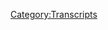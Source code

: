 {{Transcript
    | title         = [[718: August 21-22, 2022]]
    | caption       = [https://knowledgefight.libsyn.com/718-august-21-22-2022 Listen to this episode on Libsyn]
    | episodeNumber = [[718: August 21-22, 2022|718]]
    | length        = 01:22:51
}}

{{MessageBox
    | header     = Warning: Bot Generated Content
    | text       = This transcript was automatically generated by transcription software and likely contains many mistakes and misattributions. Please check the audio for definitive quotes, attribution, and context.
    | image      = N3yvass4myg91.webp
    | imagewidth = 50px
    | id         = warning
}}

{{TranscriptBlock
    | name      = Unknown Speaker
    | timestamp = 00:00:00.000
    | text      = N-N-N-N-N-N-N-Knowledge Fight!
}}

{{TranscriptBlock
    | name      = Unknown Speaker
    | timestamp = 00:00:12.960
    | text      = Dan and Jordan, I am sweating!
}}

{{TranscriptBlock
    | name      = Unknown Speaker
    | timestamp = 00:00:18.140
    | text      = Knowledgefight.com, it's time to pray!
}}

{{TranscriptBlock
    | name      = Unknown Speaker
    | timestamp = 00:00:21.320
    | text      = I have great respect for Knowledgefight!
}}

{{TranscriptBlock
    | name      = Unknown Speaker
    | timestamp = 00:00:23.920
    | text      = Knowledgefight!
}}

{{TranscriptBlock
    | name      = Unknown Speaker
    | timestamp = 00:00:24.920
    | text      = I'm sick of them posing as if they're the good guys, saying,
}}

{{TranscriptBlock
    | name      = Unknown Speaker
    | timestamp = 00:00:27.800
    | text      = we are the bad guys, Knowledgefight!
}}

{{TranscriptBlock
    | name      = Unknown Speaker
    | timestamp = 00:00:30.039
    | text      = Dan and Jordan, Knowledgefight!
}}

{{TranscriptBlock
    | name      = Unknown Speaker
    | timestamp = 00:00:32.200
    | text      = Riddle her, riddle her, riddle her!
}}

{{TranscriptBlock
    | name      = Unknown Speaker
    | timestamp = 00:00:35.000
    | text      = I need, I need money!
}}

{{TranscriptBlock
    | name      = Unknown Speaker
    | timestamp = 00:00:36.439
    | text      = Riddle her, riddle her, riddle her!
}}

{{TranscriptBlock
    | name      = Unknown Speaker
    | timestamp = 00:00:39.399
    | text      = Andy and Kansas, Andy and Kansas!
}}

{{TranscriptBlock
    | name      = Unknown Speaker
    | timestamp = 00:00:42.200
    | text      = Stop it!
}}

{{TranscriptBlock
    | name      = Unknown Speaker
    | timestamp = 00:00:42.840
    | text      = Andy and Kansas, Andy and Kansas!
}}

{{TranscriptBlock
    | name      = Unknown Speaker
    | timestamp = 00:00:46.200
    | text      = It's time to pray!
}}

{{TranscriptBlock
    | name      = Unknown Speaker
    | timestamp = 00:00:47.079
    | text      = Andy and Kansas, you're on the air, thanks for holding us!
}}

{{TranscriptBlock
    | name      = Unknown Speaker
    | timestamp = 00:00:49.320
    | text      = Hello Alex, I'm a first-time caller, I'm a huge fan!
}}

{{TranscriptBlock
    | name      = Unknown Speaker
    | timestamp = 00:00:51.719
    | text      = I love your work!
}}

{{TranscriptBlock
    | name      = Unknown Speaker
    | timestamp = 00:00:52.920
    | text      = Knowledgefight!
}}

{{TranscriptBlock
    | name      = Unknown Speaker
    | timestamp = 00:00:53.719
    | text      = N-N-N-N-N-Knowledgefight.com, I love you!
}}

{{TranscriptBlock
    | name      = Unknown Speaker
    | timestamp = 00:00:59.079
    | text      = Hey everybody, welcome back to Knowledgefight, I'm Dan.
}}

{{TranscriptBlock
    | name      = Unknown Speaker
    | timestamp = 00:01:01.560
    | text      = I'm Jordan!
}}

{{TranscriptBlock
    | name      = Unknown Speaker
    | timestamp = 00:01:02.039
    | text      = We're a couple dudes, like to sit around, worship at the altar
}}

{{TranscriptBlock
    | name      = Unknown Speaker
    | timestamp = 00:01:04.280
    | text      = of Selene, and talk a little bit about Alex Jones.
}}

{{TranscriptBlock
    | name      = Unknown Speaker
    | timestamp = 00:01:06.760
    | text      = Oh indeed we are, Dan.
}}

{{TranscriptBlock
    | name      = Unknown Speaker
    | timestamp = 00:01:08.359
    | text      = Jordan.
}}

{{TranscriptBlock
    | name      = Unknown Speaker
    | timestamp = 00:01:08.760
    | text      = Dan!
}}

{{TranscriptBlock
    | name      = Unknown Speaker
    | timestamp = 00:01:09.239
    | text      = Jordan.
}}

{{TranscriptBlock
    | name      = Unknown Speaker
    | timestamp = 00:01:09.719
    | text      = Quick question for you, buddy.
}}

{{TranscriptBlock
    | name      = Unknown Speaker
    | timestamp = 00:01:10.840
    | text      = What's up?
}}

{{TranscriptBlock
    | name      = Unknown Speaker
    | timestamp = 00:01:11.159
    | text      = What's your bright spot?
}}

{{TranscriptBlock
    | name      = Unknown Speaker
    | timestamp = 00:01:12.040
    | text      = My bright spot today, Jordan, is the button stuff.
}}

{{TranscriptBlock
    | name      = Unknown Speaker
    | timestamp = 00:01:15.400
    | text      = Yes.
}}

{{TranscriptBlock
    | name      = Unknown Speaker
    | timestamp = 00:01:15.959
    | text      = I may have underestimated the demand.
}}

{{TranscriptBlock
    | name      = Unknown Speaker
    | timestamp = 00:01:21.159
    | text      = Bright is the sun, it is very bright.
}}

{{TranscriptBlock
    | name      = Unknown Speaker
    | timestamp = 00:01:23.560
    | text      = The number of buttons suggests very large brightness.
}}

{{TranscriptBlock
    | name      = Unknown Speaker
    | timestamp = 00:01:26.840
    | text      = It's a lot of requests.
}}

{{TranscriptBlock
    | name      = Unknown Speaker
    | timestamp = 00:01:32.200
    | text      = You know, it's hard to not just still be in the same headspace
}}

{{TranscriptBlock
    | name      = Unknown Speaker
    | timestamp = 00:01:35.560
    | text      = of like, we're just doing a podcast on my desk.
}}

{{TranscriptBlock
    | name      = Unknown Speaker
    | timestamp = 00:01:39.159
    | text      = Well see, we haven't moved.
}}

{{TranscriptBlock
    | name      = Unknown Speaker
    | timestamp = 00:01:40.680
    | text      = Right.
}}

{{TranscriptBlock
    | name      = Unknown Speaker
    | timestamp = 00:01:41.079
    | text      = Yeah, we're still in the exact same place.
}}

{{TranscriptBlock
    | name      = Unknown Speaker
    | timestamp = 00:01:43.319
    | text      = There's still nobody else working on the show, it's still just us.
}}

{{TranscriptBlock
    | name      = Unknown Speaker
    | timestamp = 00:01:49.239
    | text      = So the day-to-day of this feels kind of the same.
}}

{{TranscriptBlock
    | name      = Unknown Speaker
    | timestamp = 00:01:52.519
    | text      = Well, there were 40 people listening and we did it like this,
}}

{{TranscriptBlock
    | name      = Unknown Speaker
    | timestamp = 00:01:55.319
    | text      = and now there's more, and we're still doing it like this, so how would we know?
}}

{{TranscriptBlock
    | name      = Unknown Speaker
    | timestamp = 00:01:58.680
    | text      = Yeah, and I just can't conceive of the fact that there are a ton of people listening,
}}

{{TranscriptBlock
    | name      = Unknown Speaker
    | timestamp = 00:02:05.640
    | text      = and so in my head it's still that same thing.
}}

{{TranscriptBlock
    | name      = Unknown Speaker
    | timestamp = 00:02:08.120
    | text      = Right.
}}

{{TranscriptBlock
    | name      = Unknown Speaker
    | timestamp = 00:02:08.520
    | text      = And so yeah, even compared to the last time we did this, it's a massive amount of people
}}

{{TranscriptBlock
    | name      = Unknown Speaker
    | timestamp = 00:02:13.240
    | text      = who want buttons.
}}

{{TranscriptBlock
    | name      = Unknown Speaker
    | timestamp = 00:02:14.280
    | text      = I don't even feel comfortable saying that there are a lot of people listening.
}}

{{TranscriptBlock
    | name      = Unknown Speaker
    | timestamp = 00:02:16.919
    | text      = I feel like it makes us hubristically in trouble.
}}

{{TranscriptBlock
    | name      = Unknown Speaker
    | timestamp = 00:02:20.039
    | text      = It feels weird, but I appreciate the interest in these buttons.
}}

{{TranscriptBlock
    | name      = Unknown Speaker
    | timestamp = 00:02:23.800
    | text      = Yes.
}}

{{TranscriptBlock
    | name      = Unknown Speaker
    | timestamp = 00:02:24.199
    | text      = And I should tell you, Jordan, one thing I'm noticing from the early reports,
}}

{{TranscriptBlock
    | name      = Unknown Speaker
    | timestamp = 00:02:28.199
    | text      = we may have exploded in Scotland.
}}

{{TranscriptBlock
    | name      = Unknown Speaker
    | timestamp = 00:02:33.159
    | text      = I don't know what it is.
}}

{{TranscriptBlock
    | name      = Unknown Speaker
    | timestamp = 00:02:33.960
    | text      = Finally!
}}

{{TranscriptBlock
    | name      = Unknown Speaker
    | timestamp = 00:02:34.759
    | text      = But we have cracked the Scottish market.
}}

{{TranscriptBlock
    | name      = Unknown Speaker
    | timestamp = 00:02:36.599
    | text      = Dan, I have been waiting to get my chance at the Fringe Festival for decades now.
}}

{{TranscriptBlock
    | name      = Unknown Speaker
    | timestamp = 00:02:41.879
    | text      = This might be it.
}}

{{TranscriptBlock
    | name      = Unknown Speaker
    | timestamp = 00:02:42.599
    | text      = Oh, I'm there, baby!
}}

{{TranscriptBlock
    | name      = Unknown Speaker
    | timestamp = 00:02:44.840
    | text      = Um, yeah, that was a trend that I was noticing, and Washington is staying strong.
}}

{{TranscriptBlock
    | name      = Unknown Speaker
    | timestamp = 00:02:50.039
    | text      = A lot of interest from Washington.
}}

{{TranscriptBlock
    | name      = Unknown Speaker
    | timestamp = 00:02:51.719
    | text      = Washington state, or the man?
}}

{{TranscriptBlock
    | name      = Unknown Speaker
    | timestamp = 00:02:54.280
    | text      = Both.
}}

{{TranscriptBlock
    | name      = Unknown Speaker
    | timestamp = 00:02:54.680
    | text      = Oh, okay, good.
}}

{{TranscriptBlock
    | name      = Unknown Speaker
    | timestamp = 00:02:55.800
    | text      = Also Washington, the concept.
}}

{{TranscriptBlock
    | name      = Unknown Speaker
    | timestamp = 00:02:59.879
    | text      = Look, that didn't land.
}}

{{TranscriptBlock
    | name      = Unknown Speaker
    | timestamp = 00:03:02.360
    | text      = Listen, you landed it the way it landed.
}}

{{TranscriptBlock
    | name      = Unknown Speaker
    | timestamp = 00:03:04.840
    | text      = Let's be happy.
}}

{{TranscriptBlock
    | name      = Unknown Speaker
    | timestamp = 00:03:05.560
    | text      = So here's the situation that we have in front of us.
}}

{{TranscriptBlock
    | name      = Unknown Speaker
    | timestamp = 00:03:08.439
    | text      = Too many requests.
}}

{{TranscriptBlock
    | name      = Unknown Speaker
    | timestamp = 00:03:09.240
    | text      = Too many.
}}

{{TranscriptBlock
    | name      = Unknown Speaker
    | timestamp = 00:03:10.360
    | text      = I cannot handle much more.
}}

{{TranscriptBlock
    | name      = Unknown Speaker
    | timestamp = 00:03:11.639
    | text      = So we are closing the requests.
}}

{{TranscriptBlock
    | name      = Unknown Speaker
    | timestamp = 00:03:15.960
    | text      = Friday, end of day Friday.
}}

{{TranscriptBlock
    | name      = Unknown Speaker
    | timestamp = 00:03:17.800
    | text      = End of day Friday.
}}

{{TranscriptBlock
    | name      = Unknown Speaker
    | timestamp = 00:03:19.000
    | text      = So this episode's coming out on Friday.
}}

{{TranscriptBlock
    | name      = Unknown Speaker
    | timestamp = 00:03:20.919
    | text      = Today, you are listening to this is the last day to get requests.
}}

{{TranscriptBlock
    | name      = Unknown Speaker
    | timestamp = 00:03:23.879
    | text      = Let's call it zero zero zero zero Greenwich Mean Time.
}}

{{TranscriptBlock
    | name      = Unknown Speaker
    | timestamp = 00:03:27.879
    | text      = Sure, yes.
}}

{{TranscriptBlock
    | name      = Unknown Speaker
    | timestamp = 00:03:29.240
    | text      = I will set the clock on my Gmail account to Greenwich Mean.
}}

{{TranscriptBlock
    | name      = Unknown Speaker
    | timestamp = 00:03:33.479
    | text      = Yes, I think that's the way to go.
}}

{{TranscriptBlock
    | name      = Unknown Speaker
    | timestamp = 00:03:35.560
    | text      = So get those crests in if you want to have them.
}}

{{TranscriptBlock
    | name      = Unknown Speaker
    | timestamp = 00:03:38.680
    | text      = And I'm sorry to people who are listening who are behind,
}}

{{TranscriptBlock
    | name      = Unknown Speaker
    | timestamp = 00:03:42.360
    | text      = but there's just nothing I can do about that.
}}

{{TranscriptBlock
    | name      = Unknown Speaker
    | timestamp = 00:03:44.680
    | text      = It's ridiculous.
}}

{{TranscriptBlock
    | name      = Unknown Speaker
    | timestamp = 00:03:45.639
    | text      = Yeah.
}}

{{TranscriptBlock
    | name      = Unknown Speaker
    | timestamp = 00:03:46.360
    | text      = And another thing I wanted to say was that a lot of people have...
}}

{{TranscriptBlock
    | name      = Unknown Speaker
    | timestamp = 00:03:49.800
    | text      = And this is something that happened last time, too.
}}

{{TranscriptBlock
    | name      = Unknown Speaker
    | timestamp = 00:03:51.560
    | text      = And it's very kind of people.
}}

{{TranscriptBlock
    | name      = Unknown Speaker
    | timestamp = 00:03:53.000
    | text      = A lot of people were requesting to help with postage and stuff.
}}

{{TranscriptBlock
    | name      = Unknown Speaker
    | timestamp = 00:03:55.960
    | text      = Of course.
}}

{{TranscriptBlock
    | name      = Unknown Speaker
    | timestamp = 00:03:56.439
    | text      = Particularly these Scots and other international wonks.
}}

{{TranscriptBlock
    | name      = Unknown Speaker
    | timestamp = 00:03:59.960
    | text      = Right, right, right.
}}

{{TranscriptBlock
    | name      = Unknown Speaker
    | timestamp = 00:04:00.680
    | text      = And that is very appreciated and nice.
}}

{{TranscriptBlock
    | name      = Unknown Speaker
    | timestamp = 00:04:02.360
    | text      = But I like to do this as a gift to people.
}}

{{TranscriptBlock
    | name      = Unknown Speaker
    | timestamp = 00:04:05.240
    | text      = And so there's no need to donate.
}}

{{TranscriptBlock
    | name      = Unknown Speaker
    | timestamp = 00:04:08.759
    | text      = There's no need to give anything.
}}

{{TranscriptBlock
    | name      = Unknown Speaker
    | timestamp = 00:04:11.319
    | text      = But if you do feel so inclined to...
}}

{{TranscriptBlock
    | name      = Unknown Speaker
    | timestamp = 00:04:14.280
    | text      = Because I also don't want to be disrespectful to people's generosity.
}}

{{TranscriptBlock
    | name      = Unknown Speaker
    | timestamp = 00:04:16.680
    | text      = Obviously not.
}}

{{TranscriptBlock
    | name      = Unknown Speaker
    | timestamp = 00:04:17.800
    | text      = We have started another GoFundMe.
}}

{{TranscriptBlock
    | name      = Unknown Speaker
    | timestamp = 00:04:21.319
    | text      = This one benefiting the Transgender Law Center.
}}

{{TranscriptBlock
    | name      = Unknown Speaker
    | timestamp = 00:04:25.720
    | text      = It is over on GoFundMe.
}}

{{TranscriptBlock
    | name      = Unknown Speaker
    | timestamp = 00:04:27.160
    | text      = A little button theme to it.
}}

{{TranscriptBlock
    | name      = Unknown Speaker
    | timestamp = 00:04:29.319
    | text      = Let's put a button on the Dreamy Creamy Summer.
}}

{{TranscriptBlock
    | name      = Unknown Speaker
    | timestamp = 00:04:32.279
    | text      = The pun was too good, my friend.
}}

{{TranscriptBlock
    | name      = Unknown Speaker
    | timestamp = 00:04:33.800
    | text      = All right, I knew it, I knew it.
}}

{{TranscriptBlock
    | name      = Unknown Speaker
    | timestamp = 00:04:35.639
    | text      = So we've got a link to that.
}}

{{TranscriptBlock
    | name      = Unknown Speaker
    | timestamp = 00:04:37.000
    | text      = We'll put it up in the show release today.
}}

{{TranscriptBlock
    | name      = Unknown Speaker
    | timestamp = 00:04:40.600
    | text      = Excellent, yes.
}}

{{TranscriptBlock
    | name      = Unknown Speaker
    | timestamp = 00:04:41.639
    | text      = Item number 7,000 in the case against us being good with money.
}}

{{TranscriptBlock
    | name      = Unknown Speaker
    | timestamp = 00:04:45.319
    | text      = Yes.
}}

{{TranscriptBlock
    | name      = Unknown Speaker
    | timestamp = 00:04:45.639
    | text      = Yeah, there we go.
}}

{{TranscriptBlock
    | name      = Unknown Speaker
    | timestamp = 00:04:46.680
    | text      = Yeah, it would be great if you wanted to chip into that donation for a good cause.
}}

{{TranscriptBlock
    | name      = Unknown Speaker
    | timestamp = 00:04:51.079
    | text      = That would be lovely.
}}

{{TranscriptBlock
    | name      = Unknown Speaker
    | timestamp = 00:04:51.800
    | text      = How about you?
}}

{{TranscriptBlock
    | name      = Unknown Speaker
    | timestamp = 00:04:52.199
    | text      = What's your price point?
}}

{{TranscriptBlock
    | name      = Unknown Speaker
    | timestamp = 00:04:53.079
    | text      = My price point...
}}

{{TranscriptBlock
    | name      = Unknown Speaker
    | timestamp = 00:04:53.319
    | text      = You're not making buttons?
}}

{{TranscriptBlock
    | name      = Unknown Speaker
    | timestamp = 00:04:55.560
    | text      = I offered my help, sir.
}}

{{TranscriptBlock
    | name      = Unknown Speaker
    | timestamp = 00:04:57.240
    | text      = True.
}}

{{TranscriptBlock
    | name      = Unknown Speaker
    | timestamp = 00:04:59.079
    | text      = Now, obviously with the knowledge that it would be rejected, I can't...
}}

{{TranscriptBlock
    | name      = Unknown Speaker
    | timestamp = 00:05:03.240
    | text      = Yeah, yeah.
}}

{{TranscriptBlock
    | name      = Unknown Speaker
    | timestamp = 00:05:06.439
    | text      = My bright spot is at SpockandDaw on Twitter.
}}

{{TranscriptBlock
    | name      = Unknown Speaker
    | timestamp = 00:05:10.519
    | text      = Sent me a bound version of my book with a beautiful cover and it was bound with love
}}

{{TranscriptBlock
    | name      = Unknown Speaker
    | timestamp = 00:05:19.240
    | text      = and inside it was actually my book.
}}

{{TranscriptBlock
    | name      = Unknown Speaker
    | timestamp = 00:05:21.480
    | text      = It wasn't like a cover.
}}

{{TranscriptBlock
    | name      = Unknown Speaker
    | timestamp = 00:05:22.600
    | text      = It wasn't a dummy.
}}

{{TranscriptBlock
    | name      = Unknown Speaker
    | timestamp = 00:05:23.480
    | text      = No, it was kind of surprising and amazing.
}}

{{TranscriptBlock
    | name      = Unknown Speaker
    | timestamp = 00:05:27.240
    | text      = And as a writer, I feel like the only way I can kind of express how I feel
}}

{{TranscriptBlock
    | name      = Unknown Speaker
    | timestamp = 00:05:33.000
    | text      = would be the word indescribable.
}}

{{TranscriptBlock
    | name      = Unknown Speaker
    | timestamp = 00:05:35.560
    | text      = I thought it was gonna be through song.
}}

{{TranscriptBlock
    | name      = Unknown Speaker
    | timestamp = 00:05:38.120
    | text      = No, nope.
}}

{{TranscriptBlock
    | name      = Unknown Speaker
    | timestamp = 00:05:39.879
    | text      = But yeah, it's incredible.
}}

{{TranscriptBlock
    | name      = Unknown Speaker
    | timestamp = 00:05:42.199
    | text      = It's something I never thought I would ever see and it's...
}}

{{TranscriptBlock
    | name      = Unknown Speaker
    | timestamp = 00:05:44.680
    | text      = Yeah.
}}

{{TranscriptBlock
    | name      = Unknown Speaker
    | timestamp = 00:05:45.160
    | text      = I told you this when that came in.
}}

{{TranscriptBlock
    | name      = Unknown Speaker
    | timestamp = 00:05:48.040
    | text      = Yep.
}}

{{TranscriptBlock
    | name      = Unknown Speaker
    | timestamp = 00:05:48.439
    | text      = I told you that for the last couple months, I have been planning to get you a bound copy.
}}

{{TranscriptBlock
    | name      = Unknown Speaker
    | timestamp = 00:05:54.120
    | text      = Yeah, I know.
}}

{{TranscriptBlock
    | name      = Unknown Speaker
    | timestamp = 00:05:55.959
    | text      = Our friend Angela Lampsbury had designed a cover for it and everything.
}}

{{TranscriptBlock
    | name      = Unknown Speaker
    | timestamp = 00:05:59.800
    | text      = We were...
}}

{{TranscriptBlock
    | name      = Unknown Speaker
    | timestamp = 00:06:01.240
    | text      = You conspired against me.
}}

{{TranscriptBlock
    | name      = Unknown Speaker
    | timestamp = 00:06:02.839
    | text      = And I kept forgetting.
}}

{{TranscriptBlock
    | name      = Unknown Speaker
    | timestamp = 00:06:04.120
    | text      = And well...
}}

{{TranscriptBlock
    | name      = Unknown Speaker
    | timestamp = 00:06:05.879
    | text      = At SpockandDaw beat you to it.
}}

{{TranscriptBlock
    | name      = Unknown Speaker
    | timestamp = 00:06:07.560
    | text      = Right.
}}

{{TranscriptBlock
    | name      = Unknown Speaker
    | timestamp = 00:06:07.800
    | text      = And they also sent some empty notebooks that are really cool for me.
}}

{{TranscriptBlock
    | name      = Unknown Speaker
    | timestamp = 00:06:12.519
    | text      = So thank you from me as well.
}}

{{TranscriptBlock
    | name      = Unknown Speaker
    | timestamp = 00:06:14.759
    | text      = Yes.
}}

{{TranscriptBlock
    | name      = Unknown Speaker
    | timestamp = 00:06:15.160
    | text      = Fantastic stuff.
}}

{{TranscriptBlock
    | name      = Unknown Speaker
    | timestamp = 00:06:15.959
    | text      = Indeed.
}}

{{TranscriptBlock
    | name      = Unknown Speaker
    | timestamp = 00:06:16.439
    | text      = Yep.
}}

{{TranscriptBlock
    | name      = Unknown Speaker
    | timestamp = 00:06:16.839
    | text      = So Jordan, today we have an episode to go over.
}}

{{TranscriptBlock
    | name      = Unknown Speaker
    | timestamp = 00:06:19.319
    | text      = Excellent.
}}

{{TranscriptBlock
    | name      = Unknown Speaker
    | timestamp = 00:06:19.720
    | text      = Two of them.
}}

{{TranscriptBlock
    | name      = Unknown Speaker
    | timestamp = 00:06:20.360
    | text      = Oh.
}}

{{TranscriptBlock
    | name      = Unknown Speaker
    | timestamp = 00:06:20.680
    | text      = We're gonna be talking about August 21st and 22nd 2022.
}}

{{TranscriptBlock
    | name      = Unknown Speaker
    | timestamp = 00:06:25.240
    | text      = All right.
}}

{{TranscriptBlock
    | name      = Unknown Speaker
    | timestamp = 00:06:25.720
    | text      = How do you do?
}}

{{TranscriptBlock
    | name      = Unknown Speaker
    | timestamp = 00:06:26.279
    | text      = Oh, okay.
}}

{{TranscriptBlock
    | name      = Unknown Speaker
    | timestamp = 00:06:27.560
    | text      = These are Sunday and Monday.
}}

{{TranscriptBlock
    | name      = Unknown Speaker
    | timestamp = 00:06:30.040
    | text      = And the reason that we're going to this day is because Sunday evening in Russia time,
}}

{{TranscriptBlock
    | name      = Unknown Speaker
    | timestamp = 00:06:37.480
    | text      = which would have been during the day here, Alexander Dugan's daughter was killed in a car
}}

{{TranscriptBlock
    | name      = Unknown Speaker
    | timestamp = 00:06:43.240
    | text      = bombing.
}}

{{TranscriptBlock
    | name      = Unknown Speaker
    | timestamp = 00:06:43.639
    | text      = Right.
}}

{{TranscriptBlock
    | name      = Unknown Speaker
    | timestamp = 00:06:43.879
    | text      = Right, right, right.
}}

{{TranscriptBlock
    | name      = Unknown Speaker
    | timestamp = 00:06:44.519
    | text      = And as we know, Alex is somebody who has had Dugan on his show and has been on his show
}}

{{TranscriptBlock
    | name      = Unknown Speaker
    | timestamp = 00:06:49.560
    | text      = in Russia.
}}

{{TranscriptBlock
    | name      = Unknown Speaker
    | timestamp = 00:06:50.600
    | text      = And so I think a lot of people are pretty curious to see how this was responded to.
}}

{{TranscriptBlock
    | name      = Unknown Speaker
    | timestamp = 00:06:55.560
    | text      = Sure.
}}

{{TranscriptBlock
    | name      = Unknown Speaker
    | timestamp = 00:06:56.040
    | text      = They might be underwhelmed.
}}

{{TranscriptBlock
    | name      = Unknown Speaker
    | timestamp = 00:06:57.959
    | text      = Have they ever not been?
}}

{{TranscriptBlock
    | name      = Unknown Speaker
    | timestamp = 00:06:59.319
    | text      = Yeah.
}}

{{TranscriptBlock
    | name      = Unknown Speaker
    | timestamp = 00:07:00.040
    | text      = So we'll get into that here, Jordan.
}}

{{TranscriptBlock
    | name      = Unknown Speaker
    | timestamp = 00:07:01.560
    | text      = But first, let's say a little hello to some new walks.
}}

{{TranscriptBlock
    | name      = Unknown Speaker
    | timestamp = 00:07:04.839
    | text      = Oh, that's great idea.
}}

{{TranscriptBlock
    | name      = Unknown Speaker
    | timestamp = 00:07:05.800
    | text      = So first, the Wayback Machine's faulty server.
}}

{{TranscriptBlock
    | name      = Unknown Speaker
    | timestamp = 00:07:08.120
    | text      = Thank you so much.
}}

{{TranscriptBlock
    | name      = Unknown Speaker
    | timestamp = 00:07:08.680
    | text      = You are now policy walk.
}}

{{TranscriptBlock
    | name      = Unknown Speaker
    | timestamp = 00:07:09.959
    | text      = I'm a policy one.
}}

{{TranscriptBlock
    | name      = Unknown Speaker
    | timestamp = 00:07:10.920
    | text      = Thank you very much.
}}

{{TranscriptBlock
    | name      = Unknown Speaker
    | timestamp = 00:07:11.959
    | text      = I go next.
}}

{{TranscriptBlock
    | name      = Unknown Speaker
    | timestamp = 00:07:12.920
    | text      = If you can pronounce them a Sarah, you can pronounce my name Sarah.
}}

{{TranscriptBlock
    | name      = Unknown Speaker
    | timestamp = 00:07:16.279
    | text      = Thank you so much.
}}

{{TranscriptBlock
    | name      = Unknown Speaker
    | timestamp = 00:07:16.839
    | text      = You're now policy walk.
}}

{{TranscriptBlock
    | name      = Unknown Speaker
    | timestamp = 00:07:18.279
    | text      = I'm a policy one.
}}

{{TranscriptBlock
    | name      = Unknown Speaker
    | timestamp = 00:07:19.240
    | text      = I'm not sure I can pronounce that.
}}

{{TranscriptBlock
    | name      = Unknown Speaker
    | timestamp = 00:07:21.240
    | text      = It's where Wonder Woman's from.
}}

{{TranscriptBlock
    | name      = Unknown Speaker
    | timestamp = 00:07:22.600
    | text      = Uh, the Miss Sarah.
}}

{{TranscriptBlock
    | name      = Unknown Speaker
    | timestamp = 00:07:24.759
    | text      = So wait, what?
}}

{{TranscriptBlock
    | name      = Unknown Speaker
    | timestamp = 00:07:25.800
    | text      = So it might be.
}}

{{TranscriptBlock
    | name      = Unknown Speaker
    | timestamp = 00:07:26.839
    | text      = I don't know.
}}

{{TranscriptBlock
    | name      = Unknown Speaker
    | timestamp = 00:07:27.319
    | text      = Yep.
}}

{{TranscriptBlock
    | name      = Unknown Speaker
    | timestamp = 00:07:27.720
    | text      = I can't pronounce anything.
}}

{{TranscriptBlock
    | name      = Unknown Speaker
    | timestamp = 00:07:29.560
    | text      = Next, Juice Pants.
}}

{{TranscriptBlock
    | name      = Unknown Speaker
    | timestamp = 00:07:30.600
    | text      = Thank you so much.
}}

{{TranscriptBlock
    | name      = Unknown Speaker
    | timestamp = 00:07:31.079
    | text      = You're now policy walk.
}}

{{TranscriptBlock
    | name      = Unknown Speaker
    | timestamp = 00:07:32.439
    | text      = I'm a policy walk.
}}

{{TranscriptBlock
    | name      = Unknown Speaker
    | timestamp = 00:07:33.319
    | text      = Thank you very much.
}}

{{TranscriptBlock
    | name      = Unknown Speaker
    | timestamp = 00:07:33.879
    | text      = You nailed Juice Pants.
}}

{{TranscriptBlock
    | name      = Unknown Speaker
    | timestamp = 00:07:35.000
    | text      = Yeah, I can pronounce that.
}}

{{TranscriptBlock
    | name      = Unknown Speaker
    | timestamp = 00:07:35.639
    | text      = Nailed Juice Pants.
}}

{{TranscriptBlock
    | name      = Unknown Speaker
    | timestamp = 00:07:36.600
    | text      = Next, Smorgasbun's Guten Tits.
}}

{{TranscriptBlock
    | name      = Unknown Speaker
    | timestamp = 00:07:38.839
    | text      = Thank you so much.
}}

{{TranscriptBlock
    | name      = Unknown Speaker
    | timestamp = 00:07:39.480
    | text      = You're now policy walk.
}}

{{TranscriptBlock
    | name      = Unknown Speaker
    | timestamp = 00:07:40.839
    | text      = I'm a policy walk.
}}

{{TranscriptBlock
    | name      = Unknown Speaker
    | timestamp = 00:07:41.879
    | text      = Thank you very much.
}}

{{TranscriptBlock
    | name      = Unknown Speaker
    | timestamp = 00:07:44.279
    | text      = Next, Here I Thun Dubai.
}}

{{TranscriptBlock
    | name      = Unknown Speaker
    | timestamp = 00:07:47.480
    | text      = Thank you so much.
}}

{{TranscriptBlock
    | name      = Unknown Speaker
    | timestamp = 00:07:48.120
    | text      = You are now policy walk.
}}

{{TranscriptBlock
    | name      = Unknown Speaker
    | timestamp = 00:07:49.480
    | text      = I'm a policy walk.
}}

{{TranscriptBlock
    | name      = Unknown Speaker
    | timestamp = 00:07:50.519
    | text      = Thank you very much.
}}

{{TranscriptBlock
    | name      = Unknown Speaker
    | timestamp = 00:07:51.639
    | text      = I had a I had a phonetic explanation that I still think I got it wrong.
}}

{{TranscriptBlock
    | name      = Unknown Speaker
    | timestamp = 00:07:55.800
    | text      = I understand.
}}

{{TranscriptBlock
    | name      = Unknown Speaker
    | timestamp = 00:07:56.519
    | text      = Next, help.
}}

{{TranscriptBlock
    | name      = Unknown Speaker
    | timestamp = 00:07:57.240
    | text      = I think my cat's homophobic.
}}

{{TranscriptBlock
    | name      = Unknown Speaker
    | timestamp = 00:07:58.519
    | text      = Thank you so much.
}}

{{TranscriptBlock
    | name      = Unknown Speaker
    | timestamp = 00:07:59.079
    | text      = You are now policy walk.
}}

{{TranscriptBlock
    | name      = Unknown Speaker
    | timestamp = 00:08:00.680
    | text      = I'm a policy walk.
}}

{{TranscriptBlock
    | name      = Unknown Speaker
    | timestamp = 00:08:01.639
    | text      = Thank you very much.
}}

{{TranscriptBlock
    | name      = Unknown Speaker
    | timestamp = 00:08:02.360
    | text      = I assure you they're not.
}}

{{TranscriptBlock
    | name      = Unknown Speaker
    | timestamp = 00:08:03.480
    | text      = Yeah.
}}

{{TranscriptBlock
    | name      = Unknown Speaker
    | timestamp = 00:08:03.959
    | text      = Next, and we had a technocrat in the mix.
}}

{{TranscriptBlock
    | name      = Unknown Speaker
    | timestamp = 00:08:06.519
    | text      = Next is a technocrat.
}}

{{TranscriptBlock
    | name      = Unknown Speaker
    | timestamp = 00:08:08.920
    | text      = Look, we're a little bit behind.
}}

{{TranscriptBlock
    | name      = Unknown Speaker
    | timestamp = 00:08:10.199
    | text      = Hey, it's going great.
}}

{{TranscriptBlock
    | name      = Unknown Speaker
    | timestamp = 00:08:11.079
    | text      = We're a little bit behind on these.
}}

{{TranscriptBlock
    | name      = Unknown Speaker
    | timestamp = 00:08:12.839
    | text      = But Karissa, happy fourth anniversary from Marcus.
}}

{{TranscriptBlock
    | name      = Unknown Speaker
    | timestamp = 00:08:17.720
    | text      = There it was.
}}

{{TranscriptBlock
    | name      = Unknown Speaker
    | timestamp = 00:08:18.279
    | text      = No little breakies for us.
}}

{{TranscriptBlock
    | name      = Unknown Speaker
    | timestamp = 00:08:19.639
    | text      = Thank you so much.
}}

{{TranscriptBlock
    | name      = Unknown Speaker
    | timestamp = 00:08:20.519
    | text      = You are now a technocrat.
}}

{{TranscriptBlock
    | name      = Unknown Speaker
    | timestamp = 00:08:22.360
    | text      = I'm a policy walk.
}}

{{TranscriptBlock
    | name      = Unknown Speaker
    | timestamp = 00:08:23.560
    | text      = I have risen above my enemies.
}}

{{TranscriptBlock
    | name      = Unknown Speaker
    | timestamp = 00:08:26.839
    | text      = I might quit tomorrow, actually.
}}

{{TranscriptBlock
    | name      = Unknown Speaker
    | timestamp = 00:08:28.360
    | text      = I'm just going to take a little break.
}}

{{TranscriptBlock
    | name      = Unknown Speaker
    | timestamp = 00:08:29.399
    | text      = You know, a little breaky for me.
}}

{{TranscriptBlock
    | name      = Unknown Speaker
    | timestamp = 00:08:34.519
    | text      = And then we're going to come back and I'm going to start the show over.
}}

{{TranscriptBlock
    | name      = Unknown Speaker
    | timestamp = 00:08:40.039
    | text      = But I'm the devil.
}}

{{TranscriptBlock
    | name      = Unknown Speaker
    | timestamp = 00:08:40.919
    | text      = I got to be taken over here.
}}

{{TranscriptBlock
    | name      = Unknown Speaker
    | timestamp = 00:08:42.120
    | text      = I've been all this.
}}

{{TranscriptBlock
    | name      = Unknown Speaker
    | timestamp = 00:08:44.279
    | text      = Fuck you.
}}

{{TranscriptBlock
    | name      = Unknown Speaker
    | timestamp = 00:08:45.559
    | text      = Fuck you.
}}

{{TranscriptBlock
    | name      = Unknown Speaker
    | timestamp = 00:08:46.519
    | text      = I got plenty of words for you, but at the end of the day, fuck you and your New World
}}

{{TranscriptBlock
    | name      = Unknown Speaker
    | timestamp = 00:08:50.519
    | text      = Order and fuck the horse you rode in on and all your shit.
}}

{{TranscriptBlock
    | name      = Unknown Speaker
    | timestamp = 00:08:54.840
    | text      = Maybe today should be my last broadcast.
}}

{{TranscriptBlock
    | name      = Unknown Speaker
    | timestamp = 00:08:56.840
    | text      = I mean, maybe I'll just be gone a month, maybe five years.
}}

{{TranscriptBlock
    | name      = Unknown Speaker
    | timestamp = 00:09:00.360
    | text      = Maybe I'll walk out of here tomorrow and you never see me again.
}}

{{TranscriptBlock
    | name      = Unknown Speaker
    | timestamp = 00:09:04.440
    | text      = That's really what I want to do.
}}

{{TranscriptBlock
    | name      = Unknown Speaker
    | timestamp = 00:09:06.679
    | text      = I never want to come back here again.
}}

{{TranscriptBlock
    | name      = Unknown Speaker
    | timestamp = 00:09:08.360
    | text      = I apologize to the crew and the listeners yesterday that I was legitimately having breakdowns
}}

{{TranscriptBlock
    | name      = Unknown Speaker
    | timestamp = 00:09:14.200
    | text      = on air.
}}

{{TranscriptBlock
    | name      = Unknown Speaker
    | timestamp = 00:09:15.639
    | text      = I'll be better tomorrow.
}}

{{TranscriptBlock
    | name      = Unknown Speaker
    | timestamp = 00:09:16.840
    | text      = He's not.
}}

{{TranscriptBlock
    | name      = Unknown Speaker
    | timestamp = 00:09:17.480
    | text      = Oh, happy anniversary.
}}

{{TranscriptBlock
    | name      = Unknown Speaker
    | timestamp = 00:09:20.120
    | text      = I appreciate the anniversaries because, you know, with so many anniversary requests for
}}

{{TranscriptBlock
    | name      = Unknown Speaker
    | timestamp = 00:09:24.600
    | text      = a lot of people, they're like, oh, I know when it's going to come.
}}

{{TranscriptBlock
    | name      = Unknown Speaker
    | timestamp = 00:09:27.000
    | text      = You know, it's going to come on the day of our anniversary.
}}

{{TranscriptBlock
    | name      = Unknown Speaker
    | timestamp = 00:09:29.240
    | text      = But in this case, it's a surprise to both of you.
}}

{{TranscriptBlock
    | name      = Unknown Speaker
    | timestamp = 00:09:31.960
    | text      = You know, you never know when we're going to wish you a happy anniversary.
}}

{{TranscriptBlock
    | name      = Unknown Speaker
    | timestamp = 00:09:35.559
    | text      = No, you might have been expecting it to come months later.
}}

{{TranscriptBlock
    | name      = Unknown Speaker
    | timestamp = 00:09:39.639
    | text      = Yeah, absolutely.
}}

{{TranscriptBlock
    | name      = Unknown Speaker
    | timestamp = 00:09:40.519
    | text      = Yeah, it's always a shock.
}}

{{TranscriptBlock
    | name      = Unknown Speaker
    | timestamp = 00:09:41.720
    | text      = Yeah.
}}

{{TranscriptBlock
    | name      = Unknown Speaker
    | timestamp = 00:09:42.220
    | text      = So here we start and Alex does get to the news of the car bombing right out of the gate.
}}

{{TranscriptBlock
    | name      = Unknown Speaker
    | timestamp = 00:09:48.360
    | text      = Alexander Dugan has been on our broadcast before.
}}

{{TranscriptBlock
    | name      = Unknown Speaker
    | timestamp = 00:09:51.159
    | text      = I've been on some of his shows in Russia and he is a Russian nationalist, not a fascist,
}}

{{TranscriptBlock
    | name      = Unknown Speaker
    | timestamp = 00:10:00.120
    | text      = as our corporate controlled media has said.
}}

{{TranscriptBlock
    | name      = Unknown Speaker
    | timestamp = 00:10:03.320
    | text      = And in the lead up to this open proxy war with the Russians in Ukraine, he could pull
}}

{{TranscriptBlock
    | name      = Unknown Speaker
    | timestamp = 00:10:10.600
    | text      = up the news articles with Republican and Democrat senators and others like Lindsey Graham calling
}}

{{TranscriptBlock
    | name      = Unknown Speaker
    | timestamp = 00:10:17.960
    | text      = for the assassination of Vladimir Putin and people like Alexander Dugan.
}}

{{TranscriptBlock
    | name      = Unknown Speaker
    | timestamp = 00:10:23.639
    | text      = So Alex is telling on himself a little bit in the way that this defense of Dugan begins
}}

{{TranscriptBlock
    | name      = Unknown Speaker
    | timestamp = 00:10:28.200
    | text      = with him saying that Dugan's been on his show and Alex has been on Dugan's broadcast in Russia.
}}

{{TranscriptBlock
    | name      = Unknown Speaker
    | timestamp = 00:10:32.360
    | text      = Well, this is a person who likes Alex and Alex likes him.
}}

{{TranscriptBlock
    | name      = Unknown Speaker
    | timestamp = 00:10:35.480
    | text      = And by definition, Alex doesn't like fascists and they don't like him.
}}

{{TranscriptBlock
    | name      = Unknown Speaker
    | timestamp = 00:10:38.519
    | text      = So Dugan couldn't possibly be one.
}}

{{TranscriptBlock
    | name      = Unknown Speaker
    | timestamp = 00:10:40.120
    | text      = That simple.
}}

{{TranscriptBlock
    | name      = Unknown Speaker
    | timestamp = 00:10:40.759
    | text      = He's just a good old fashioned nationalist.
}}

{{TranscriptBlock
    | name      = Unknown Speaker
    | timestamp = 00:10:42.519
    | text      = I mean, except that Alex does like fascists.
}}

{{TranscriptBlock
    | name      = Unknown Speaker
    | timestamp = 00:10:44.840
    | text      = Quite a bit.
}}

{{TranscriptBlock
    | name      = Unknown Speaker
    | timestamp = 00:10:45.240
    | text      = Yeah.
}}

{{TranscriptBlock
    | name      = Unknown Speaker
    | timestamp = 00:10:45.639
    | text      = In reality, Dugan is an ultra nationalist and someone who's staunchly in favor of a
}}

{{TranscriptBlock
    | name      = Unknown Speaker
    | timestamp = 00:10:50.039
    | text      = return to Russian imperialism.
}}

{{TranscriptBlock
    | name      = Unknown Speaker
    | timestamp = 00:10:52.200
    | text      = I don't want to quibble about whether or not his ideas would strictly be called fascistic,
}}

{{TranscriptBlock
    | name      = Unknown Speaker
    | timestamp = 00:10:56.759
    | text      = like in an academic setting.
}}

{{TranscriptBlock
    | name      = Unknown Speaker
    | timestamp = 00:10:58.200
    | text      = It's fair enough to say that he's pretty much in the ballpark.
}}

{{TranscriptBlock
    | name      = Unknown Speaker
    | timestamp = 00:11:01.799
    | text      = You know what?
}}

{{TranscriptBlock
    | name      = Unknown Speaker
    | timestamp = 00:11:02.519
    | text      = When you go with warmonger and fascist, I really don't feel like there's that much
}}

{{TranscriptBlock
    | name      = Unknown Speaker
    | timestamp = 00:11:06.360
    | text      = of a difference at the end of the day.
}}

{{TranscriptBlock
    | name      = Unknown Speaker
    | timestamp = 00:11:07.960
    | text      = And there are distinctions, but I know what you mean.
}}

{{TranscriptBlock
    | name      = Unknown Speaker
    | timestamp = 00:11:10.039
    | text      = Yeah.
}}

{{TranscriptBlock
    | name      = Unknown Speaker
    | timestamp = 00:11:10.519
    | text      = For those who have not heard the news, on Sunday, August 21st, Dugan's daughter Dario
}}

{{TranscriptBlock
    | name      = Unknown Speaker
    | timestamp = 00:11:15.399
    | text      = was killed in a car bomb attack while leaving an event she attended that night called Tradition.
}}

{{TranscriptBlock
    | name      = Unknown Speaker
    | timestamp = 00:11:20.440
    | text      = In the aftermath, Russian intelligence has blamed forces from Ukraine while Ukraine has
}}

{{TranscriptBlock
    | name      = Unknown Speaker
    | timestamp = 00:11:24.840
    | text      = denied all involvement.
}}

{{TranscriptBlock
    | name      = Unknown Speaker
    | timestamp = 00:11:26.519
    | text      = Others have suggested that the attack was carried out by fringe groups within Russia
}}

{{TranscriptBlock
    | name      = Unknown Speaker
    | timestamp = 00:11:30.200
    | text      = or possibly even the Russian intelligence services themselves.
}}

{{TranscriptBlock
    | name      = Unknown Speaker
    | timestamp = 00:11:34.039
    | text      = Sure.
}}

{{TranscriptBlock
    | name      = Unknown Speaker
    | timestamp = 00:11:34.519
    | text      = Ultimately, it's very much unknown at this point who did it, and it may be something
}}

{{TranscriptBlock
    | name      = Unknown Speaker
    | timestamp = 00:11:38.840
    | text      = that's never really nailed down concretely.
}}

{{TranscriptBlock
    | name      = Unknown Speaker
    | timestamp = 00:11:41.080
    | text      = We may never know.
}}

{{TranscriptBlock
    | name      = Unknown Speaker
    | timestamp = 00:11:42.120
    | text      = Let's just back up and let's spread out and let's take a larger view here.
}}

{{TranscriptBlock
    | name      = Unknown Speaker
    | timestamp = 00:11:50.679
    | text      = I'll tell you who did it.
}}

{{TranscriptBlock
    | name      = Unknown Speaker
    | timestamp = 00:11:52.120
    | text      = Someone who declared war.
}}

{{TranscriptBlock
    | name      = Unknown Speaker
    | timestamp = 00:11:54.279
    | text      = Someone who is up to no good.
}}

{{TranscriptBlock
    | name      = Unknown Speaker
    | timestamp = 00:11:55.799
    | text      = That's what I would suggest is if you declare war.
}}

{{TranscriptBlock
    | name      = Unknown Speaker
    | timestamp = 00:11:58.519
    | text      = You know who did it?
}}

{{TranscriptBlock
    | name      = Unknown Speaker
    | timestamp = 00:11:59.159
    | text      = A car bomber.
}}

{{TranscriptBlock
    | name      = Unknown Speaker
    | timestamp = 00:11:59.799
    | text      = I mean, well, yeah, but I mean, if Putin declares war and then bombings start happening, it's
}}

{{TranscriptBlock
    | name      = Unknown Speaker
    | timestamp = 00:12:05.000
    | text      = like you're at war, man.
}}

{{TranscriptBlock
    | name      = Unknown Speaker
    | timestamp = 00:12:06.200
    | text      = Like you earned it.
}}

{{TranscriptBlock
    | name      = Unknown Speaker
    | timestamp = 00:12:07.320
    | text      = That's how it goes.
}}

{{TranscriptBlock
    | name      = Unknown Speaker
    | timestamp = 00:12:08.759
    | text      = I feel like you don't get to be mad about it.
}}

{{TranscriptBlock
    | name      = Unknown Speaker
    | timestamp = 00:12:11.240
    | text      = I can see your perspective.
}}

{{TranscriptBlock
    | name      = Unknown Speaker
    | timestamp = 00:12:14.200
    | text      = I'm less interested.
}}

{{TranscriptBlock
    | name      = Unknown Speaker
    | timestamp = 00:12:16.200
    | text      = Like from what I was saying, I'm less interested in that position of it and more like who knows
}}

{{TranscriptBlock
    | name      = Unknown Speaker
    | timestamp = 00:12:21.480
    | text      = who did it.
}}

{{TranscriptBlock
    | name      = Unknown Speaker
    | timestamp = 00:12:21.960
    | text      = Oh, God knows.
}}

{{TranscriptBlock
    | name      = Unknown Speaker
    | timestamp = 00:12:22.919
    | text      = You know, like that is going to be a discussion that a lot of people are having, especially
}}

{{TranscriptBlock
    | name      = Unknown Speaker
    | timestamp = 00:12:27.320
    | text      = people like Alex.
}}

{{TranscriptBlock
    | name      = Unknown Speaker
    | timestamp = 00:12:28.120
    | text      = Right.
}}

{{TranscriptBlock
    | name      = Unknown Speaker
    | timestamp = 00:12:28.519
    | text      = You know, it's the was it this side or that side or whatever.
}}

{{TranscriptBlock
    | name      = Unknown Speaker
    | timestamp = 00:12:32.440
    | text      = What you're saying is the all's fair and love and war kind of.
}}

{{TranscriptBlock
    | name      = Unknown Speaker
    | timestamp = 00:12:35.399
    | text      = I mean, I'm not saying all's fair.
}}

{{TranscriptBlock
    | name      = Unknown Speaker
    | timestamp = 00:12:36.679
    | text      = I'm just saying that it takes two to tango.
}}

{{TranscriptBlock
    | name      = Unknown Speaker
    | timestamp = 00:12:39.480
    | text      = Sure.
}}

{{TranscriptBlock
    | name      = Unknown Speaker
    | timestamp = 00:12:39.960
    | text      = Yeah, sure.
}}

{{TranscriptBlock
    | name      = Unknown Speaker
    | timestamp = 00:12:41.399
    | text      = So I wanted to take this opportunity, though, here to call myself out for some of the coverage
}}

{{TranscriptBlock
    | name      = Unknown Speaker
    | timestamp = 00:12:45.879
    | text      = of Dugan back when he was on Alex's show, Circa 2017.
}}

{{TranscriptBlock
    | name      = Unknown Speaker
    | timestamp = 00:12:49.399
    | text      = I'll stand by my statements that it was a really big deal that that crossover was happening,
}}

{{TranscriptBlock
    | name      = Unknown Speaker
    | timestamp = 00:12:53.639
    | text      = but I think I probably was too credulous of the media stories that I was reading at the
}}

{{TranscriptBlock
    | name      = Unknown Speaker
    | timestamp = 00:12:57.320
    | text      = time that painted Dugan as being much more connected to Putin and the official government
}}

{{TranscriptBlock
    | name      = Unknown Speaker
    | timestamp = 00:13:01.879
    | text      = channels that he may actually be.
}}

{{TranscriptBlock
    | name      = Unknown Speaker
    | timestamp = 00:13:04.360
    | text      = I'm not entirely sure how much of that is real, that like he's he's, you know, really
}}

{{TranscriptBlock
    | name      = Unknown Speaker
    | timestamp = 00:13:09.320
    | text      = influential and how much of it is bluster.
}}

{{TranscriptBlock
    | name      = Unknown Speaker
    | timestamp = 00:13:11.960
    | text      = And if I were approaching the show the same way that I am now back then, I probably would
}}

{{TranscriptBlock
    | name      = Unknown Speaker
    | timestamp = 00:13:16.200
    | text      = have presented it a little bit differently.
}}

{{TranscriptBlock
    | name      = Unknown Speaker
    | timestamp = 00:13:18.519
    | text      = I still would have presented their collaboration as troubling, though, because whether or not
}}

{{TranscriptBlock
    | name      = Unknown Speaker
    | timestamp = 00:13:22.279
    | text      = Dugan is closely associated with Putin, he's definitely associated with international far
}}

{{TranscriptBlock
    | name      = Unknown Speaker
    | timestamp = 00:13:27.080
    | text      = right extremists.
}}

{{TranscriptBlock
    | name      = Unknown Speaker
    | timestamp = 00:13:28.840
    | text      = In 2018, Lauren Southern posted an image of herself and Dugan meeting.
}}

{{TranscriptBlock
    | name      = Unknown Speaker
    | timestamp = 00:13:33.159
    | text      = And this was back when Lauren was making completely fraudulent documentaries meant to demonize
}}

{{TranscriptBlock
    | name      = Unknown Speaker
    | timestamp = 00:13:37.720
    | text      = immigrants and was going on adventures to intercept migrant boats, along with members
}}

{{TranscriptBlock
    | name      = Unknown Speaker
    | timestamp = 00:13:42.039
    | text      = of Generation Identity, a group with links to the guy who carried out the shooting at
}}

{{TranscriptBlock
    | name      = Unknown Speaker
    | timestamp = 00:13:45.960
    | text      = that mosque in Christchurch.
}}

{{TranscriptBlock
    | name      = Unknown Speaker
    | timestamp = 00:13:47.399
    | text      = Right.
}}

{{TranscriptBlock
    | name      = Unknown Speaker
    | timestamp = 00:13:47.879
    | text      = And also going on tour with Stefan Molyneux.
}}

{{TranscriptBlock
    | name      = Unknown Speaker
    | timestamp = 00:13:50.279
    | text      = Right, right, right.
}}

{{TranscriptBlock
    | name      = Unknown Speaker
    | timestamp = 00:13:50.919
    | text      = What she refers to as the good old days.
}}

{{TranscriptBlock
    | name      = Unknown Speaker
    | timestamp = 00:13:52.919
    | text      = Yeah, this wasn't her like meeting with Dugan in her now softer, like Glenn Beck in a sweater
}}

{{TranscriptBlock
    | name      = Unknown Speaker
    | timestamp = 00:13:58.279
    | text      = with Samantha B.S. rebrand she's trying to pull off.
}}

{{TranscriptBlock
    | name      = Unknown Speaker
    | timestamp = 00:14:01.399
    | text      = Yeah.
}}

{{TranscriptBlock
    | name      = Unknown Speaker
    | timestamp = 00:14:02.120
    | text      = Fellow anti-immigrant agitator Brittany Pettibone was along with Southern for her trip to meet
}}

{{TranscriptBlock
    | name      = Unknown Speaker
    | timestamp = 00:14:06.679
    | text      = Dugan. Incidentally, Pettibone would go on to marry Generation Identity leader Martin
}}

{{TranscriptBlock
    | name      = Unknown Speaker
    | timestamp = 00:14:11.399
    | text      = Selner, whose home was raided after it was revealed that the Christchurch shooter had
}}

{{TranscriptBlock
    | name      = Unknown Speaker
    | timestamp = 00:14:15.159
    | text      = donated a disproportionately high amount to his group.
}}

{{TranscriptBlock
    | name      = Unknown Speaker
    | timestamp = 00:14:18.120
    | text      = Great.
}}

{{TranscriptBlock
    | name      = Unknown Speaker
    | timestamp = 00:14:18.600
    | text      = Weird, too, that a guy from New Zealand would make a large donation to a random bigot group
}}

{{TranscriptBlock
    | name      = Unknown Speaker
    | timestamp = 00:14:22.360
    | text      = in Austria without having any connections to them.
}}

{{TranscriptBlock
    | name      = Unknown Speaker
    | timestamp = 00:14:24.279
    | text      = Yeah, it's so odd.
}}

{{TranscriptBlock
    | name      = Unknown Speaker
    | timestamp = 00:14:25.720
    | text      = There are other connections, but even beyond that, the influence Dugan has had on a lot
}}

{{TranscriptBlock
    | name      = Unknown Speaker
    | timestamp = 00:14:29.639
    | text      = of the ascending far right figures is something that matters, given his belief set.
}}

{{TranscriptBlock
    | name      = Unknown Speaker
    | timestamp = 00:14:33.720
    | text      = As he wrote in his book Foundations of Geopolitics, quote,
}}

{{TranscriptBlock
    | name      = Unknown Speaker
    | timestamp = 00:14:37.000
    | text      = It is essentially important to introduce geopolitical disorder into internal American
}}

{{TranscriptBlock
    | name      = Unknown Speaker
    | timestamp = 00:14:41.559
    | text      = activity, encouraging all kinds of separatism and ethnic, social, and racial conflicts,
}}

{{TranscriptBlock
    | name      = Unknown Speaker
    | timestamp = 00:14:46.759
    | text      = actively supporting all dissident movements, extremist, racist, and sectarian groups,
}}

{{TranscriptBlock
    | name      = Unknown Speaker
    | timestamp = 00:14:51.639
    | text      = thus destabilizing internal political processes in the United States.
}}

{{TranscriptBlock
    | name      = Unknown Speaker
    | timestamp = 00:14:56.039
    | text      = Naturally.
}}

{{TranscriptBlock
    | name      = Unknown Speaker
    | timestamp = 00:14:57.000
    | text      = This is a book that's been promoted by people like Jack Pessobek and Richard Spencer,
}}

{{TranscriptBlock
    | name      = Unknown Speaker
    | timestamp = 00:15:01.320
    | text      = who are probably not coincidentally figures who are working to introduce geopolitical
}}

{{TranscriptBlock
    | name      = Unknown Speaker
    | timestamp = 00:15:05.320
    | text      = disorder into internal American activity and encouraging all kinds of separatism.
}}

{{TranscriptBlock
    | name      = Unknown Speaker
    | timestamp = 00:15:09.799
    | text      = Yeah, it is weird how that worked out.
}}

{{TranscriptBlock
    | name      = Unknown Speaker
    | timestamp = 00:15:11.480
    | text      = Weird.
}}

{{TranscriptBlock
    | name      = Unknown Speaker
    | timestamp = 00:15:11.799
    | text      = Yeah.
}}

{{TranscriptBlock
    | name      = Unknown Speaker
    | timestamp = 00:15:12.279
    | text      = Anyway, the point is that it's still super fucked up that Alex feels this kinship with
}}

{{TranscriptBlock
    | name      = Unknown Speaker
    | timestamp = 00:15:16.200
    | text      = Dugan and that they've been on each other's show.
}}

{{TranscriptBlock
    | name      = Unknown Speaker
    | timestamp = 00:15:17.960
    | text      = But I was, I think, in hindsight, a little bit off base with how connected I believed
}}

{{TranscriptBlock
    | name      = Unknown Speaker
    | timestamp = 00:15:22.519
    | text      = him to be to Putin when I talked about him before.
}}

{{TranscriptBlock
    | name      = Unknown Speaker
    | timestamp = 00:15:24.759
    | text      = Sure.
}}

{{TranscriptBlock
    | name      = Unknown Speaker
    | timestamp = 00:15:25.080
    | text      = And he's not come up necessarily in any large way, but I've been meaning to address that
}}

{{TranscriptBlock
    | name      = Unknown Speaker
    | timestamp = 00:15:30.039
    | text      = Right.
}}

{{TranscriptBlock
    | name      = Unknown Speaker
    | timestamp = 00:15:30.440
    | text      = in some fashion.
}}

{{TranscriptBlock
    | name      = Unknown Speaker
    | timestamp = 00:15:31.879
    | text      = Well, I mean, it's regularly reported of him that he's the philosophical architect of
}}

{{TranscriptBlock
    | name      = Unknown Speaker
    | timestamp = 00:15:39.399
    | text      = the current Russian imperialist strategy.
}}

{{TranscriptBlock
    | name      = Unknown Speaker
    | timestamp = 00:15:42.360
    | text      = Yeah.
}}

{{TranscriptBlock
    | name      = Unknown Speaker
    | timestamp = 00:15:42.679
    | text      = So you could say that, you know, oh, he's well connected in the inner circle, but that's
}}

{{TranscriptBlock
    | name      = Unknown Speaker
    | timestamp = 00:15:47.559
    | text      = not quite the same thing as being socially and so forth connected in that way.
}}

{{TranscriptBlock
    | name      = Unknown Speaker
    | timestamp = 00:15:52.519
    | text      = And it's tough to say, really.
}}

{{TranscriptBlock
    | name      = Unknown Speaker
    | timestamp = 00:15:54.200
    | text      = I've heard enough counter report of that, and I've also heard from some listeners who
}}

{{TranscriptBlock
    | name      = Unknown Speaker
    | timestamp = 00:16:01.000
    | text      = are in Russia who, or even just in the surrounding area, who have a very different take in terms
}}

{{TranscriptBlock
    | name      = Unknown Speaker
    | timestamp = 00:16:08.679
    | text      = of what his position is vis-a-vis Putin.
}}

{{TranscriptBlock
    | name      = Unknown Speaker
    | timestamp = 00:16:12.200
    | text      = Well, it's not hard to think that we can attribute that to him and have it have nothing to do
}}

{{TranscriptBlock
    | name      = Unknown Speaker
    | timestamp = 00:16:18.519
    | text      = with him, actually.
}}

{{TranscriptBlock
    | name      = Unknown Speaker
    | timestamp = 00:16:20.120
    | text      = What is the difference between some dude writing that and Putin just being like, hey, you know
}}

{{TranscriptBlock
    | name      = Unknown Speaker
    | timestamp = 00:16:23.960
    | text      = what's a good idea?
}}

{{TranscriptBlock
    | name      = Unknown Speaker
    | timestamp = 00:16:25.000
    | text      = Fucking up America.
}}

{{TranscriptBlock
    | name      = Unknown Speaker
    | timestamp = 00:16:26.360
    | text      = Like, it's not that complicated of a strategy.
}}

{{TranscriptBlock
    | name      = Unknown Speaker
    | timestamp = 00:16:29.080
    | text      = It's just going in there and wrecking shit.
}}

{{TranscriptBlock
    | name      = Unknown Speaker
    | timestamp = 00:16:31.799
    | text      = Right, right.
}}

{{TranscriptBlock
    | name      = Unknown Speaker
    | timestamp = 00:16:32.519
    | text      = You know?
}}

{{TranscriptBlock
    | name      = Unknown Speaker
    | timestamp = 00:16:33.000
    | text      = It's the difference between being on the same page and someone having your ear.
}}

{{TranscriptBlock
    | name      = Unknown Speaker
    | timestamp = 00:16:39.080
    | text      = Exactly.
}}

{{TranscriptBlock
    | name      = Unknown Speaker
    | timestamp = 00:16:39.639
    | text      = And there is a difference to it.
}}

{{TranscriptBlock
    | name      = Unknown Speaker
    | timestamp = 00:16:41.799
    | text      = Yeah, absolutely.
}}

{{TranscriptBlock
    | name      = Unknown Speaker
    | timestamp = 00:16:42.360
    | text      = Some of it is fundamentally, the effect of it may be the same.
}}

{{TranscriptBlock
    | name      = Unknown Speaker
    | timestamp = 00:16:45.799
    | text      = Sure, sure.
}}

{{TranscriptBlock
    | name      = Unknown Speaker
    | timestamp = 00:16:47.799
    | text      = But yeah, so anyway, Alex is mad at the media coverage.
}}

{{TranscriptBlock
    | name      = Unknown Speaker
    | timestamp = 00:16:51.559
    | text      = Oh, of course.
}}

{{TranscriptBlock
    | name      = Unknown Speaker
    | timestamp = 00:16:52.360
    | text      = Of this year's story.
}}

{{TranscriptBlock
    | name      = Unknown Speaker
    | timestamp = 00:16:54.679
    | text      = And it's because people are suggesting maybe it was a false flag.
}}

{{TranscriptBlock
    | name      = Unknown Speaker
    | timestamp = 00:16:58.120
    | text      = And that's Alex's turf.
}}

{{TranscriptBlock
    | name      = Unknown Speaker
    | timestamp = 00:17:00.120
    | text      = So the idea that in the Moscow suburbs, less than a day ago, his daughter driving back
}}

{{TranscriptBlock
    | name      = Unknown Speaker
    | timestamp = 00:17:10.440
    | text      = in his car, he was another vehicle.
}}

{{TranscriptBlock
    | name      = Unknown Speaker
    | timestamp = 00:17:12.599
    | text      = The idea that he or Putin would blow up his own daughter is preposterous.
}}

{{TranscriptBlock
    | name      = Unknown Speaker
    | timestamp = 00:17:18.440
    | text      = But the London Telegraph, the BBC, US News, they're running the headlines.
}}

{{TranscriptBlock
    | name      = Unknown Speaker
    | timestamp = 00:17:24.440
    | text      = It's a false flag.
}}

{{TranscriptBlock
    | name      = Unknown Speaker
    | timestamp = 00:17:25.799
    | text      = So I supposedly lose 40 something million dollar rigged lawsuits for questioning events
}}

{{TranscriptBlock
    | name      = Unknown Speaker
    | timestamp = 00:17:31.240
    | text      = saying they could be staged or fake or the system targeting itself.
}}

{{TranscriptBlock
    | name      = Unknown Speaker
    | timestamp = 00:17:34.920
    | text      = But London Telegraph and others can say it.
}}

{{TranscriptBlock
    | name      = Unknown Speaker
    | timestamp = 00:17:37.559
    | text      = Whoa, Nelly.
}}

{{TranscriptBlock
    | name      = Unknown Speaker
    | timestamp = 00:17:38.759
    | text      = Just don't talk about it anymore.
}}

{{TranscriptBlock
    | name      = Unknown Speaker
    | timestamp = 00:17:41.079
    | text      = Why is this complicated?
}}

{{TranscriptBlock
    | name      = Unknown Speaker
    | timestamp = 00:17:43.079
    | text      = I don't know.
}}

{{TranscriptBlock
    | name      = Unknown Speaker
    | timestamp = 00:17:43.720
    | text      = It's insane.
}}

{{TranscriptBlock
    | name      = Unknown Speaker
    | timestamp = 00:17:44.680
    | text      = I can confirm that at least the Telegraph suggested that the attack was possibly a false
}}

{{TranscriptBlock
    | name      = Unknown Speaker
    | timestamp = 00:17:49.720
    | text      = flag meant to incite the public into supporting further hostilities in Ukraine.
}}

{{TranscriptBlock
    | name      = Unknown Speaker
    | timestamp = 00:17:54.200
    | text      = I'm not sure if that was the widespread media theory, and many folks who are actually suggesting
}}

{{TranscriptBlock
    | name      = Unknown Speaker
    | timestamp = 00:17:59.079
    | text      = that the attack might have been carried out by Russian actors have specifically speculated
}}

{{TranscriptBlock
    | name      = Unknown Speaker
    | timestamp = 00:18:03.799
    | text      = that it could have been the work of a group unaligned with Putin.
}}

{{TranscriptBlock
    | name      = Unknown Speaker
    | timestamp = 00:18:06.599
    | text      = Right, right, right, right.
}}

{{TranscriptBlock
    | name      = Unknown Speaker
    | timestamp = 00:18:07.400
    | text      = Somebody who's...
}}

{{TranscriptBlock
    | name      = Unknown Speaker
    | timestamp = 00:18:08.039
    | text      = Some dissident group within Russia.
}}

{{TranscriptBlock
    | name      = Unknown Speaker
    | timestamp = 00:18:10.039
    | text      = Let's take a crack at somebody that we think is a target.
}}

{{TranscriptBlock
    | name      = Unknown Speaker
    | timestamp = 00:18:13.799
    | text      = There are a number of suggestions that people have had, and the argument that Alex is making
}}

{{TranscriptBlock
    | name      = Unknown Speaker
    | timestamp = 00:18:19.160
    | text      = where it's like a lot of people are coming out and saying that it was Dugan blowing up
}}

{{TranscriptBlock
    | name      = Unknown Speaker
    | timestamp = 00:18:22.680
    | text      = his own daughter.
}}

{{TranscriptBlock
    | name      = Unknown Speaker
    | timestamp = 00:18:23.400
    | text      = Right, right, right.
}}

{{TranscriptBlock
    | name      = Unknown Speaker
    | timestamp = 00:18:24.039
    | text      = It's like, I don't know how widespread a belief that is.
}}

{{TranscriptBlock
    | name      = Unknown Speaker
    | timestamp = 00:18:28.200
    | text      = It's just fundamentally where it's unfair.
}}

{{TranscriptBlock
    | name      = Unknown Speaker
    | timestamp = 00:18:31.640
    | text      = Alex doesn't get to say shit right now.
}}

{{TranscriptBlock
    | name      = Unknown Speaker
    | timestamp = 00:18:34.200
    | text      = Unfair.
}}

{{TranscriptBlock
    | name      = Unknown Speaker
    | timestamp = 00:18:34.839
    | text      = It's, yeah.
}}

{{TranscriptBlock
    | name      = Unknown Speaker
    | timestamp = 00:18:35.640
    | text      = I mean, it falls a little on deaf ears.
}}

{{TranscriptBlock
    | name      = Unknown Speaker
    | timestamp = 00:18:37.880
    | text      = Yeah.
}}

{{TranscriptBlock
    | name      = Unknown Speaker
    | timestamp = 00:18:38.440
    | text      = And he isn't getting sued for suggesting that something could be a false flag or for
}}

{{TranscriptBlock
    | name      = Unknown Speaker
    | timestamp = 00:18:42.599
    | text      = questioning an event.
}}

{{TranscriptBlock
    | name      = Unknown Speaker
    | timestamp = 00:18:43.880
    | text      = If that were possible, he would be getting sued every day.
}}

{{TranscriptBlock
    | name      = Unknown Speaker
    | timestamp = 00:18:47.559
    | text      = He defamed people, which isn't the same thing.
}}

{{TranscriptBlock
    | name      = Unknown Speaker
    | timestamp = 00:18:50.039
    | text      = Also, I'm not sure what defamation laws are like in Russia, but based on the U.S. standard,
}}

{{TranscriptBlock
    | name      = Unknown Speaker
    | timestamp = 00:18:54.359
    | text      = Dugan and his daughter are definitely public figures, so talking about the possibility
}}

{{TranscriptBlock
    | name      = Unknown Speaker
    | timestamp = 00:18:58.759
    | text      = that the attack could have been a false flag wouldn't rise to the level of actual malice
}}

{{TranscriptBlock
    | name      = Unknown Speaker
    | timestamp = 00:19:02.599
    | text      = required to be defamation against them, which is one of the reasons why Alex doesn't get
}}

{{TranscriptBlock
    | name      = Unknown Speaker
    | timestamp = 00:19:06.519
    | text      = sued for all the shit he talks about celebrities and public figures.
}}

{{TranscriptBlock
    | name      = Unknown Speaker
    | timestamp = 00:19:09.880
    | text      = Yeah.
}}

{{TranscriptBlock
    | name      = Unknown Speaker
    | timestamp = 00:19:10.440
    | text      = So, and I wouldn't worry too much about the defamation laws in Russia.
}}

{{TranscriptBlock
    | name      = Unknown Speaker
    | timestamp = 00:19:14.599
    | text      = You know, their laws currently are on the more like, if we want to get you, we got you
}}

{{TranscriptBlock
    | name      = Unknown Speaker
    | timestamp = 00:19:20.359
    | text      = kind of side of the justice thing, you know?
}}

{{TranscriptBlock
    | name      = Unknown Speaker
    | timestamp = 00:19:23.720
    | text      = Yeah.
}}

{{TranscriptBlock
    | name      = Unknown Speaker
    | timestamp = 00:19:23.960
    | text      = It's defamation may be handled differently.
}}

{{TranscriptBlock
    | name      = Unknown Speaker
    | timestamp = 00:19:25.960
    | text      = It could be, could be.
}}

{{TranscriptBlock
    | name      = Unknown Speaker
    | timestamp = 00:19:28.440
    | text      = So the Russians, Alex has been monitoring how the news reports are going there.
}}

{{TranscriptBlock
    | name      = Unknown Speaker
    | timestamp = 00:19:32.759
    | text      = Naturally.
}}

{{TranscriptBlock
    | name      = Unknown Speaker
    | timestamp = 00:19:33.240
    | text      = And they are not happy.
}}

{{TranscriptBlock
    | name      = Unknown Speaker
    | timestamp = 00:19:34.359
    | text      = Okay.
}}

{{TranscriptBlock
    | name      = Unknown Speaker
    | timestamp = 00:19:35.000
    | text      = Well, why would they be?
}}

{{TranscriptBlock
    | name      = Unknown Speaker
    | timestamp = 00:19:35.960
    | text      = Looked at the national Russian news, they're hopping mad at Putin.
}}

{{TranscriptBlock
    | name      = Unknown Speaker
    | timestamp = 00:19:38.599
    | text      = They're pissed that a suburb could be bombed and that this journalist and talk show host,
}}

{{TranscriptBlock
    | name      = Unknown Speaker
    | timestamp = 00:19:45.000
    | text      = his daughter was also very prominent.
}}

{{TranscriptBlock
    | name      = Unknown Speaker
    | timestamp = 00:19:48.599
    | text      = Daria.
}}

{{TranscriptBlock
    | name      = Unknown Speaker
    | timestamp = 00:19:52.119
    | text      = Do you know, I guess in Russia, they add a, a, when the last name's too feminine.
}}

{{TranscriptBlock
    | name      = Unknown Speaker
    | timestamp = 00:19:58.119
    | text      = Sure.
}}

{{TranscriptBlock
    | name      = Unknown Speaker
    | timestamp = 00:19:58.440
    | text      = The father is the blown up daughter and wild.
}}

{{TranscriptBlock
    | name      = Unknown Speaker
    | timestamp = 00:20:04.119
    | text      = They're saying Alexander Dugan blew his daughter up.
}}

{{TranscriptBlock
    | name      = Unknown Speaker
    | timestamp = 00:20:07.000
    | text      = But no proof, but that's okay.
}}

{{TranscriptBlock
    | name      = Unknown Speaker
    | timestamp = 00:20:11.079
    | text      = Cause they're mainstream media.
}}

{{TranscriptBlock
    | name      = Unknown Speaker
    | timestamp = 00:20:13.160
    | text      = The truth is you're allowed to question anything you want.
}}

{{TranscriptBlock
    | name      = Unknown Speaker
    | timestamp = 00:20:15.960
    | text      = You can say his daughter in debt if you want.
}}

{{TranscriptBlock
    | name      = Unknown Speaker
    | timestamp = 00:20:17.480
    | text      = Maybe you're wrong.
}}

{{TranscriptBlock
    | name      = Unknown Speaker
    | timestamp = 00:20:18.039
    | text      = Maybe you're right.
}}

{{TranscriptBlock
    | name      = Unknown Speaker
    | timestamp = 00:20:18.599
    | text      = The point is, is that you have a right to question.
}}

{{TranscriptBlock
    | name      = Unknown Speaker
    | timestamp = 00:20:20.519
    | text      = They have a right to put this out.
}}

{{TranscriptBlock
    | name      = Unknown Speaker
    | timestamp = 00:20:22.680
    | text      = They're just saying you don't have a right to question.
}}

{{TranscriptBlock
    | name      = Unknown Speaker
    | timestamp = 00:20:24.519
    | text      = They're right back.
}}

{{TranscriptBlock
    | name      = Unknown Speaker
    | timestamp = 00:20:25.000
    | text      = Stay with us.
}}

{{TranscriptBlock
    | name      = Unknown Speaker
    | timestamp = 00:20:26.440
    | text      = Alex seems to be making this about himself a little bit.
}}

{{TranscriptBlock
    | name      = Unknown Speaker
    | timestamp = 00:20:29.319
    | text      = I was going to say that the number one thing that I should have expected was that this
}}

{{TranscriptBlock
    | name      = Unknown Speaker
    | timestamp = 00:20:33.960
    | text      = is about Alex.
}}

{{TranscriptBlock
    | name      = Unknown Speaker
    | timestamp = 00:20:35.000
    | text      = Yep.
}}

{{TranscriptBlock
    | name      = Unknown Speaker
    | timestamp = 00:20:35.559
    | text      = And somehow I was still like, like so many of our listeners, I was like, I wonder what
}}

{{TranscriptBlock
    | name      = Unknown Speaker
    | timestamp = 00:20:40.039
    | text      = Alex's thoughts on this are.
}}

{{TranscriptBlock
    | name      = Unknown Speaker
    | timestamp = 00:20:42.119
    | text      = No, I knew what they were.
}}

{{TranscriptBlock
    | name      = Unknown Speaker
    | timestamp = 00:20:43.640
    | text      = They were, Alex was right about everything.
}}

{{TranscriptBlock
    | name      = Unknown Speaker
    | timestamp = 00:20:46.119
    | text      = It's strange too, because Alex is the victim.
}}

{{TranscriptBlock
    | name      = Unknown Speaker
    | timestamp = 00:20:48.680
    | text      = Yeah.
}}

{{TranscriptBlock
    | name      = Unknown Speaker
    | timestamp = 00:20:49.000
    | text      = Because really the, the actual bombing seems like something Alex could use to be like,
}}

{{TranscriptBlock
    | name      = Unknown Speaker
    | timestamp = 00:20:57.960
    | text      = nationalists are under attack everywhere.
}}

{{TranscriptBlock
    | name      = Unknown Speaker
    | timestamp = 00:21:00.119
    | text      = It's, it's a sweet spot for it.
}}

{{TranscriptBlock
    | name      = Unknown Speaker
    | timestamp = 00:21:01.480
    | text      = It's right there.
}}

{{TranscriptBlock
    | name      = Unknown Speaker
    | timestamp = 00:21:02.519
    | text      = But instead it's about the media coverage because he can relate it to himself.
}}

{{TranscriptBlock
    | name      = Unknown Speaker
    | timestamp = 00:21:06.599
    | text      = I know.
}}

{{TranscriptBlock
    | name      = Unknown Speaker
    | timestamp = 00:21:07.240
    | text      = It's very.
}}

{{TranscriptBlock
    | name      = Unknown Speaker
    | timestamp = 00:21:08.279
    | text      = It is sad.
}}

{{TranscriptBlock
    | name      = Unknown Speaker
    | timestamp = 00:21:09.319
    | text      = Yeah.
}}

{{TranscriptBlock
    | name      = Unknown Speaker
    | timestamp = 00:21:09.799
    | text      = It is sad whenever he feels defensive, it always comes back to him.
}}

{{TranscriptBlock
    | name      = Unknown Speaker
    | timestamp = 00:21:13.240
    | text      = He's got material to work with on this.
}}

{{TranscriptBlock
    | name      = Unknown Speaker
    | timestamp = 00:21:15.720
    | text      = And therapy.
}}

{{TranscriptBlock
    | name      = Unknown Speaker
    | timestamp = 00:21:16.519
    | text      = Well, he's definitely got that to work through.
}}

{{TranscriptBlock
    | name      = Unknown Speaker
    | timestamp = 00:21:19.079
    | text      = I think that, you know, mental illness works in a certain way and sort of behavioral patterns
}}

{{TranscriptBlock
    | name      = Unknown Speaker
    | timestamp = 00:21:26.200
    | text      = and issues.
}}

{{TranscriptBlock
    | name      = Unknown Speaker
    | timestamp = 00:21:26.759
    | text      = And once you become sort of beholden to them and they control you, things become a little
}}

{{TranscriptBlock
    | name      = Unknown Speaker
    | timestamp = 00:21:32.440
    | text      = less interesting.
}}

{{TranscriptBlock
    | name      = Unknown Speaker
    | timestamp = 00:21:33.160
    | text      = And Alex's narcissism is definitely taken over.
}}

{{TranscriptBlock
    | name      = Unknown Speaker
    | timestamp = 00:21:38.200
    | text      = So speaking of that narcissism, but he was clearly the target because he's the populist
}}

{{TranscriptBlock
    | name      = Unknown Speaker
    | timestamp = 00:21:46.519
    | text      = of Russia.
}}

{{TranscriptBlock
    | name      = Unknown Speaker
    | timestamp = 00:21:47.000
    | text      = He's the Alex Jones of Russia and mainstream news has said that over the years.
}}

{{TranscriptBlock
    | name      = Unknown Speaker
    | timestamp = 00:21:51.400
    | text      = Yeah, I'm sorry.
}}

{{TranscriptBlock
    | name      = Unknown Speaker
    | timestamp = 00:21:51.960
    | text      = What Russia, the populace, the popular talk show host that has like half the country tuning
}}

{{TranscriptBlock
    | name      = Unknown Speaker
    | timestamp = 00:21:57.000
    | text      = into him, he's dead.
}}

{{TranscriptBlock
    | name      = Unknown Speaker
    | timestamp = 00:21:58.759
    | text      = His daughter's dead.
}}

{{TranscriptBlock
    | name      = Unknown Speaker
    | timestamp = 00:21:59.799
    | text      = They want to make sure he dies.
}}

{{TranscriptBlock
    | name      = Unknown Speaker
    | timestamp = 00:22:02.440
    | text      = The globalist had the motive to kill him, do they?
}}

{{TranscriptBlock
    | name      = Unknown Speaker
    | timestamp = 00:22:06.359
    | text      = No, Alex is describing himself once again.
}}

{{TranscriptBlock
    | name      = Unknown Speaker
    | timestamp = 00:22:08.920
    | text      = The globalist wants to kill me through Alexander Dugan.
}}

{{TranscriptBlock
    | name      = Unknown Speaker
    | timestamp = 00:22:13.480
    | text      = Not only is he like Alexander Dugan is a target, but it is also that Alex is a target through
}}

{{TranscriptBlock
    | name      = Unknown Speaker
    | timestamp = 00:22:19.640
    | text      = Alexander Dugan.
}}

{{TranscriptBlock
    | name      = Unknown Speaker
    | timestamp = 00:22:20.599
    | text      = And in fact, the globalists were trying to send Alex a message that anyone can be got.
}}

{{TranscriptBlock
    | name      = Unknown Speaker
    | timestamp = 00:22:25.960
    | text      = Well, I mean, why would the globalists in Alex's conception have the motive to do this?
}}

{{TranscriptBlock
    | name      = Unknown Speaker
    | timestamp = 00:22:32.759
    | text      = It doesn't make sense.
}}

{{TranscriptBlock
    | name      = Unknown Speaker
    | timestamp = 00:22:34.119
    | text      = Like obviously they don't want Russia in Ukraine.
}}

{{TranscriptBlock
    | name      = Unknown Speaker
    | timestamp = 00:22:38.599
    | text      = Sure.
}}

{{TranscriptBlock
    | name      = Unknown Speaker
    | timestamp = 00:22:39.240
    | text      = So no, no, they want the Ukraine to join NATO.
}}

{{TranscriptBlock
    | name      = Unknown Speaker
    | timestamp = 00:22:45.319
    | text      = Sure, sure, sure.
}}

{{TranscriptBlock
    | name      = Unknown Speaker
    | timestamp = 00:22:46.200
    | text      = Right, right, right, right.
}}

{{TranscriptBlock
    | name      = Unknown Speaker
    | timestamp = 00:22:47.079
    | text      = So they want even Russia out of Crimea, out of the Donbas.
}}

{{TranscriptBlock
    | name      = Unknown Speaker
    | timestamp = 00:22:52.359
    | text      = They want to get rid of Putin entirely.
}}

{{TranscriptBlock
    | name      = Unknown Speaker
    | timestamp = 00:22:53.720
    | text      = They want him assassinated.
}}

{{TranscriptBlock
    | name      = Unknown Speaker
    | timestamp = 00:22:54.839
    | text      = Yeah, yeah, the whole thing.
}}

{{TranscriptBlock
    | name      = Unknown Speaker
    | timestamp = 00:22:56.039
    | text      = And so do you think that working towards that end, do you think it's progressed by bombing
}}

{{TranscriptBlock
    | name      = Unknown Speaker
    | timestamp = 00:23:03.880
    | text      = someone who's seen as an associate of his?
}}

{{TranscriptBlock
    | name      = Unknown Speaker
    | timestamp = 00:23:06.519
    | text      = Right.
}}

{{TranscriptBlock
    | name      = Unknown Speaker
    | timestamp = 00:23:06.839
    | text      = Like, is it something that Putin's gonna be like, oh, shit's too hot now?
}}

{{TranscriptBlock
    | name      = Unknown Speaker
    | timestamp = 00:23:10.039
    | text      = Sure, sure, sure.
}}

{{TranscriptBlock
    | name      = Unknown Speaker
    | timestamp = 00:23:11.000
    | text      = Maybe it's a dry run.
}}

{{TranscriptBlock
    | name      = Unknown Speaker
    | timestamp = 00:23:12.759
    | text      = Maybe they're checking their Ocean's Elevening practice.
}}

{{TranscriptBlock
    | name      = Unknown Speaker
    | timestamp = 00:23:17.400
    | text      = I don't see that.
}}

{{TranscriptBlock
    | name      = Unknown Speaker
    | timestamp = 00:23:18.200
    | text      = Can we car bomb anybody?
}}

{{TranscriptBlock
    | name      = Unknown Speaker
    | timestamp = 00:23:19.720
    | text      = Like, how do we car bomb, you know?
}}

{{TranscriptBlock
    | name      = Unknown Speaker
    | timestamp = 00:23:21.559
    | text      = I think that's...
}}

{{TranscriptBlock
    | name      = Unknown Speaker
    | timestamp = 00:23:22.599
    | text      = And now I'm going to throw this one at you.
}}

{{TranscriptBlock
    | name      = Unknown Speaker
    | timestamp = 00:23:25.240
    | text      = That's a tough one.
}}

{{TranscriptBlock
    | name      = Unknown Speaker
    | timestamp = 00:23:25.720
    | text      = I'm going to throw this one out at you, and I feel like a lot of people are going to laugh
}}

{{TranscriptBlock
    | name      = Unknown Speaker
    | timestamp = 00:23:28.920
    | text      = at me, but I'm going to have to go with IRA.
}}

{{TranscriptBlock
    | name      = Unknown Speaker
    | timestamp = 00:23:32.200
    | text      = They have a proven track record of this type of thing.
}}

{{TranscriptBlock
    | name      = Unknown Speaker
    | timestamp = 00:23:35.640
    | text      = Talking about steak knife?
}}

{{TranscriptBlock
    | name      = Unknown Speaker
    | timestamp = 00:23:37.000
    | text      = I'm just saying that it's in their wheelhouse, and maybe they just got a little bit bored,
}}

{{TranscriptBlock
    | name      = Unknown Speaker
    | timestamp = 00:23:41.640
    | text      = you know?
}}

{{TranscriptBlock
    | name      = Unknown Speaker
    | timestamp = 00:23:41.880
    | text      = The troubles haven't been as hot lately.
}}

{{TranscriptBlock
    | name      = Unknown Speaker
    | timestamp = 00:23:43.880
    | text      = Well, according to Alex, that's all the globalist.
}}

{{TranscriptBlock
    | name      = Unknown Speaker
    | timestamp = 00:23:48.519
    | text      = That's right.
}}

{{TranscriptBlock
    | name      = Unknown Speaker
    | timestamp = 00:23:49.160
    | text      = Damn it.
}}

{{TranscriptBlock
    | name      = Unknown Speaker
    | timestamp = 00:23:49.559
    | text      = So they hired IRA mercs.
}}

{{TranscriptBlock
    | name      = Unknown Speaker
    | timestamp = 00:23:52.839
    | text      = Now it all makes sense.
}}

{{TranscriptBlock
    | name      = Unknown Speaker
    | timestamp = 00:23:54.359
    | text      = Now it's all coming together.
}}

{{TranscriptBlock
    | name      = Unknown Speaker
    | timestamp = 00:23:55.559
    | text      = I guess when your explanations are hyper simple, they always fit.
}}

{{TranscriptBlock
    | name      = Unknown Speaker
    | timestamp = 00:23:59.559
    | text      = They do.
}}

{{TranscriptBlock
    | name      = Unknown Speaker
    | timestamp = 00:24:00.680
    | text      = They do.
}}

{{TranscriptBlock
    | name      = Unknown Speaker
    | timestamp = 00:24:01.400
    | text      = So look, this is not a false flag, and Alex explains why.
}}

{{TranscriptBlock
    | name      = Unknown Speaker
    | timestamp = 00:24:04.599
    | text      = Okay.
}}

{{TranscriptBlock
    | name      = Unknown Speaker
    | timestamp = 00:24:05.319
    | text      = And you could say maybe Putin did this because he knows Dugan's a big nationalist to get
}}

{{TranscriptBlock
    | name      = Unknown Speaker
    | timestamp = 00:24:09.400
    | text      = Russians behind the war.
}}

{{TranscriptBlock
    | name      = Unknown Speaker
    | timestamp = 00:24:10.519
    | text      = Except if you know the climate in Russia, they're angry.
}}

{{TranscriptBlock
    | name      = Unknown Speaker
    | timestamp = 00:24:14.680
    | text      = The average Russian in the polls like 90% that Putin isn't doing more in Ukraine, and
}}

{{TranscriptBlock
    | name      = Unknown Speaker
    | timestamp = 00:24:19.400
    | text      = that's why the population there pushed Putin into responding to the NATO proxy war that's
}}

{{TranscriptBlock
    | name      = Unknown Speaker
    | timestamp = 00:24:26.039
    | text      = been going on for eight, almost nine years that George Soros brags he helped orchestrate.
}}

{{TranscriptBlock
    | name      = Unknown Speaker
    | timestamp = 00:24:31.480
    | text      = Isn't that actually an argument for why Putin could have done it?
}}

{{TranscriptBlock
    | name      = Unknown Speaker
    | timestamp = 00:24:34.759
    | text      = Yeah.
}}

{{TranscriptBlock
    | name      = Unknown Speaker
    | timestamp = 00:24:35.400
    | text      = Because then he would have a pretext to do the thing that the people want him to do.
}}

{{TranscriptBlock
    | name      = Unknown Speaker
    | timestamp = 00:24:40.359
    | text      = Right.
}}

{{TranscriptBlock
    | name      = Unknown Speaker
    | timestamp = 00:24:41.079
    | text      = Yeah.
}}

{{TranscriptBlock
    | name      = Unknown Speaker
    | timestamp = 00:24:41.640
    | text      = I mean, the FSB blames it on Ukrainian actors, Ukrainian terrorists.
}}

{{TranscriptBlock
    | name      = Unknown Speaker
    | timestamp = 00:24:48.759
    | text      = Well, then guess what?
}}

{{TranscriptBlock
    | name      = Unknown Speaker
    | timestamp = 00:24:49.880
    | text      = Right.
}}

{{TranscriptBlock
    | name      = Unknown Speaker
    | timestamp = 00:24:50.680
    | text      = And Alex is convoluted here.
}}

{{TranscriptBlock
    | name      = Unknown Speaker
    | timestamp = 00:24:53.960
    | text      = This makes no sense.
}}

{{TranscriptBlock
    | name      = Unknown Speaker
    | timestamp = 00:24:54.920
    | text      = I mean, this is the problem, because just yesterday, I mean, on our last episode, we're
}}

{{TranscriptBlock
    | name      = Unknown Speaker
    | timestamp = 00:25:01.319
    | text      = talking about Alex saying, I pigheadedly did something precisely because other people told
}}

{{TranscriptBlock
    | name      = Unknown Speaker
    | timestamp = 00:25:07.079
    | text      = me not to do it.
}}

{{TranscriptBlock
    | name      = Unknown Speaker
    | timestamp = 00:25:08.200
    | text      = And we're seeing an example of him just being like, I'm not going to call it a false flag
}}

{{TranscriptBlock
    | name      = Unknown Speaker
    | timestamp = 00:25:12.599
    | text      = because they called it a false flag.
}}

{{TranscriptBlock
    | name      = Unknown Speaker
    | timestamp = 00:25:14.599
    | text      = How about that, dick wads?
}}

{{TranscriptBlock
    | name      = Unknown Speaker
    | timestamp = 00:25:16.599
    | text      = And it's not fair.
}}

{{TranscriptBlock
    | name      = Unknown Speaker
    | timestamp = 00:25:17.559
    | text      = And calling it a false flag would require him to say that Putin is willing to do something
}}

{{TranscriptBlock
    | name      = Unknown Speaker
    | timestamp = 00:25:22.839
    | text      = like that.
}}

{{TranscriptBlock
    | name      = Unknown Speaker
    | timestamp = 00:25:23.319
    | text      = Sure, sure.
}}

{{TranscriptBlock
    | name      = Unknown Speaker
    | timestamp = 00:25:23.960
    | text      = And then he'd have to admit that Putin has done something like that.
}}

{{TranscriptBlock
    | name      = Unknown Speaker
    | timestamp = 00:25:26.519
    | text      = Well, while he was saying that Putin wasn't going to invade Ukraine right before Putin
}}

{{TranscriptBlock
    | name      = Unknown Speaker
    | timestamp = 00:25:32.279
    | text      = invaded Ukraine, Alex was saying that Russia never does false flags, not once.
}}

{{TranscriptBlock
    | name      = Unknown Speaker
    | timestamp = 00:25:37.400
    | text      = It's true.
}}

{{TranscriptBlock
    | name      = Unknown Speaker
    | timestamp = 00:25:38.039
    | text      = So he can't go back on that.
}}

{{TranscriptBlock
    | name      = Unknown Speaker
    | timestamp = 00:25:39.960
    | text      = Yeah, yeah, but that's your moment.
}}

{{TranscriptBlock
    | name      = Unknown Speaker
    | timestamp = 00:25:42.519
    | text      = That's your moment to really pull it out and be like, surprise, this is the first Russian
}}

{{TranscriptBlock
    | name      = Unknown Speaker
    | timestamp = 00:25:46.599
    | text      = false flag.
}}

{{TranscriptBlock
    | name      = Unknown Speaker
    | timestamp = 00:25:47.480
    | text      = Nah, okay.
}}

{{TranscriptBlock
    | name      = Unknown Speaker
    | timestamp = 00:25:48.920
    | text      = So maybe it's a false flag.
}}

{{TranscriptBlock
    | name      = Unknown Speaker
    | timestamp = 00:25:50.920
    | text      = Maybe it's not.
}}

{{TranscriptBlock
    | name      = Unknown Speaker
    | timestamp = 00:25:51.480
    | text      = Who knows?
}}

{{TranscriptBlock
    | name      = Unknown Speaker
    | timestamp = 00:25:52.039
    | text      = But everybody should be able to ask questions.
}}

{{TranscriptBlock
    | name      = Unknown Speaker
    | timestamp = 00:25:55.079
    | text      = But he's not.
}}

{{TranscriptBlock
    | name      = Unknown Speaker
    | timestamp = 00:25:55.720
    | text      = Let me just say this briefly.
}}

{{TranscriptBlock
    | name      = Unknown Speaker
    | timestamp = 00:25:57.799
    | text      = We're going to come back and talk about this more.
}}

{{TranscriptBlock
    | name      = Unknown Speaker
    | timestamp = 00:26:00.440
    | text      = I don't think this is a false flag, but the CIA had things like Operation Northwoods,
}}

{{TranscriptBlock
    | name      = Unknown Speaker
    | timestamp = 00:26:05.559
    | text      = where CIA operatives and their families would get on the plane with one tell number.
}}

{{TranscriptBlock
    | name      = Unknown Speaker
    | timestamp = 00:26:09.000
    | text      = They'd blow up another plane with the same tell number.
}}

{{TranscriptBlock
    | name      = Unknown Speaker
    | timestamp = 00:26:11.079
    | text      = Those families would all just change their names and use that as a pretext to go to war
}}

{{TranscriptBlock
    | name      = Unknown Speaker
    | timestamp = 00:26:14.440
    | text      = with Cuba and then Russia.
}}

{{TranscriptBlock
    | name      = Unknown Speaker
    | timestamp = 00:26:16.279
    | text      = Sure.
}}

{{TranscriptBlock
    | name      = Unknown Speaker
    | timestamp = 00:26:16.920
    | text      = Look up Operation Northwoods, ABC News, NBC News, they've all covered it.
}}

{{TranscriptBlock
    | name      = Unknown Speaker
    | timestamp = 00:26:20.119
    | text      = So these things exist.
}}

{{TranscriptBlock
    | name      = Unknown Speaker
    | timestamp = 00:26:21.240
    | text      = Did he stage the death of his daughter?
}}

{{TranscriptBlock
    | name      = Unknown Speaker
    | timestamp = 00:26:23.240
    | text      = Is she still alive?
}}

{{TranscriptBlock
    | name      = Unknown Speaker
    | timestamp = 00:26:24.200
    | text      = Did she change her name?
}}

{{TranscriptBlock
    | name      = Unknown Speaker
    | timestamp = 00:26:25.160
    | text      = I'm sorry, what?
}}

{{TranscriptBlock
    | name      = Unknown Speaker
    | timestamp = 00:26:25.720
    | text      = I think that's the case.
}}

{{TranscriptBlock
    | name      = Unknown Speaker
    | timestamp = 00:26:27.799
    | text      = But you have a right to say that.
}}

{{TranscriptBlock
    | name      = Unknown Speaker
    | timestamp = 00:26:31.079
    | text      = And you have a right to speculate.
}}

{{TranscriptBlock
    | name      = Unknown Speaker
    | timestamp = 00:26:32.920
    | text      = And that's what all these lawsuits against Infowars, everybody you're about is silencing
}}

{{TranscriptBlock
    | name      = Unknown Speaker
    | timestamp = 00:26:37.160
    | text      = that discussion.
}}

{{TranscriptBlock
    | name      = Unknown Speaker
    | timestamp = 00:26:39.079
    | text      = Robert Barnes is coming up to cover the water.
}}

{{TranscriptBlock
    | name      = Unknown Speaker
    | timestamp = 00:26:40.759
    | text      = No!
}}

{{TranscriptBlock
    | name      = Unknown Speaker
    | timestamp = 00:26:41.319
    | text      = Good Lord.
}}

{{TranscriptBlock
    | name      = Unknown Speaker
    | timestamp = 00:26:43.240
    | text      = Yep, real disappointing end.
}}

{{TranscriptBlock
    | name      = Unknown Speaker
    | timestamp = 00:26:45.400
    | text      = But this is evidence that that is true.
}}

{{TranscriptBlock
    | name      = Unknown Speaker
    | timestamp = 00:26:50.039
    | text      = Alex is describing a true thing.
}}

{{TranscriptBlock
    | name      = Unknown Speaker
    | timestamp = 00:26:52.680
    | text      = You can question this exact thing.
}}

{{TranscriptBlock
    | name      = Unknown Speaker
    | timestamp = 00:26:55.240
    | text      = That is the evidence that we are experiencing is that the telegraph did question this thing.
}}

{{TranscriptBlock
    | name      = Unknown Speaker
    | timestamp = 00:27:00.440
    | text      = So you are not being sued.
}}

{{TranscriptBlock
    | name      = Unknown Speaker
    | timestamp = 00:27:01.960
    | text      = Thus, we can concretely prove that it is not for this reason that Alex is being sued.
}}

{{TranscriptBlock
    | name      = Unknown Speaker
    | timestamp = 00:27:08.039
    | text      = Well, Alex is also bandying about ideas that maybe she faked her death.
}}

{{TranscriptBlock
    | name      = Unknown Speaker
    | timestamp = 00:27:12.119
    | text      = There is that.
}}

{{TranscriptBlock
    | name      = Unknown Speaker
    | timestamp = 00:27:13.240
    | text      = And no one cares.
}}

{{TranscriptBlock
    | name      = Unknown Speaker
    | timestamp = 00:27:14.039
    | text      = There is that.
}}

{{TranscriptBlock
    | name      = Unknown Speaker
    | timestamp = 00:27:14.759
    | text      = No one cares.
}}

{{TranscriptBlock
    | name      = Unknown Speaker
    | timestamp = 00:27:15.559
    | text      = No one cares.
}}

{{TranscriptBlock
    | name      = Unknown Speaker
    | timestamp = 00:27:16.359
    | text      = Yeah.
}}

{{TranscriptBlock
    | name      = Unknown Speaker
    | timestamp = 00:27:16.680
    | text      = If she did fake her death, that would be an interesting conspiracy.
}}

{{TranscriptBlock
    | name      = Unknown Speaker
    | timestamp = 00:27:20.839
    | text      = Yeah.
}}

{{TranscriptBlock
    | name      = Unknown Speaker
    | timestamp = 00:27:22.599
    | text      = I look forward to Alex bringing that out around the midterms.
}}

{{TranscriptBlock
    | name      = Unknown Speaker
    | timestamp = 00:27:26.359
    | text      = Maybe she just wanted emancipation from her dad, but she couldn't get it in Russia because
}}

{{TranscriptBlock
    | name      = Unknown Speaker
    | timestamp = 00:27:34.359
    | text      = he's too closely connected to Putin.
}}

{{TranscriptBlock
    | name      = Unknown Speaker
    | timestamp = 00:27:36.359
    | text      = Now she's free.
}}

{{TranscriptBlock
    | name      = Unknown Speaker
    | timestamp = 00:27:37.319
    | text      = That could be.
}}

{{TranscriptBlock
    | name      = Unknown Speaker
    | timestamp = 00:27:38.039
    | text      = I think so.
}}

{{TranscriptBlock
    | name      = Unknown Speaker
    | timestamp = 00:27:38.759
    | text      = So we have one last clip here from the 21st, from Sunday.
}}

{{TranscriptBlock
    | name      = Unknown Speaker
    | timestamp = 00:27:42.680
    | text      = Okay.
}}

{{TranscriptBlock
    | name      = Unknown Speaker
    | timestamp = 00:27:43.240
    | text      = As Alex said, Bobby Barnes.
}}

{{TranscriptBlock
    | name      = Unknown Speaker
    | timestamp = 00:27:45.079
    | text      = We're not doing Bobby Barnes.
}}

{{TranscriptBlock
    | name      = Unknown Speaker
    | timestamp = 00:27:46.119
    | text      = He comes in and rolls solo.
}}

{{TranscriptBlock
    | name      = Unknown Speaker
    | timestamp = 00:27:48.200
    | text      = Alex leaves.
}}

{{TranscriptBlock
    | name      = Unknown Speaker
    | timestamp = 00:27:50.440
    | text      = Alex is just in for the first segment or two of the show.
}}

{{TranscriptBlock
    | name      = Unknown Speaker
    | timestamp = 00:27:53.880
    | text      = Great.
}}

{{TranscriptBlock
    | name      = Unknown Speaker
    | timestamp = 00:27:54.519
    | text      = But he explains a little bit about his bankruptcy here.
}}

{{TranscriptBlock
    | name      = Unknown Speaker
    | timestamp = 00:27:57.160
    | text      = And I think this is pretty interesting.
}}

{{TranscriptBlock
    | name      = Unknown Speaker
    | timestamp = 00:27:58.519
    | text      = All right.
}}

{{TranscriptBlock
    | name      = Unknown Speaker
    | timestamp = 00:27:58.920
    | text      = But let me talk about the lawsuits against us.
}}

{{TranscriptBlock
    | name      = Unknown Speaker
    | timestamp = 00:28:01.559
    | text      = There are dozens of types of bankruptcy.
}}

{{TranscriptBlock
    | name      = Unknown Speaker
    | timestamp = 00:28:03.720
    | text      = We've done chapter five, which is reorganization, survival for a business.
}}

{{TranscriptBlock
    | name      = Unknown Speaker
    | timestamp = 00:28:08.839
    | text      = So the business can continue on and quote, pay its debts in the last few hearings.
}}

{{TranscriptBlock
    | name      = Unknown Speaker
    | timestamp = 00:28:14.680
    | text      = This is going to be coming out.
}}

{{TranscriptBlock
    | name      = Unknown Speaker
    | timestamp = 00:28:17.240
    | text      = They have the plaintiff's lawyers and Soros's lawyers with the big law firm out of Houston
}}

{{TranscriptBlock
    | name      = Unknown Speaker
    | timestamp = 00:28:25.960
    | text      = in the meetings saying we want it seized and shut down.
}}

{{TranscriptBlock
    | name      = Unknown Speaker
    | timestamp = 00:28:29.559
    | text      = We don't want the money.
}}

{{TranscriptBlock
    | name      = Unknown Speaker
    | timestamp = 00:28:30.759
    | text      = And of course, federal law says the judge is supposed to keep it going quote for the
}}

{{TranscriptBlock
    | name      = Unknown Speaker
    | timestamp = 00:28:33.799
    | text      = creditors, but they don't want money from judgment.
}}

{{TranscriptBlock
    | name      = Unknown Speaker
    | timestamp = 00:28:35.880
    | text      = You understand?
}}

{{TranscriptBlock
    | name      = Unknown Speaker
    | timestamp = 00:28:36.839
    | text      = And we knew they do that.
}}

{{TranscriptBlock
    | name      = Unknown Speaker
    | timestamp = 00:28:37.799
    | text      = We're showing that right now.
}}

{{TranscriptBlock
    | name      = Unknown Speaker
    | timestamp = 00:28:39.640
    | text      = That's why as long as we have solvent numbers to pay the employees, keep the lights on,
}}

{{TranscriptBlock
    | name      = Unknown Speaker
    | timestamp = 00:28:44.119
    | text      = run the operation, the federal judge will look at that for a year and then say, OK,
}}

{{TranscriptBlock
    | name      = Unknown Speaker
    | timestamp = 00:28:48.359
    | text      = over the next five years, here's what you can pay.
}}

{{TranscriptBlock
    | name      = Unknown Speaker
    | timestamp = 00:28:50.839
    | text      = And that's what they get.
}}

{{TranscriptBlock
    | name      = Unknown Speaker
    | timestamp = 00:28:51.799
    | text      = And we stay on air.
}}

{{TranscriptBlock
    | name      = Unknown Speaker
    | timestamp = 00:28:54.200
    | text      = Federal courts already seen my books.
}}

{{TranscriptBlock
    | name      = Unknown Speaker
    | timestamp = 00:28:55.559
    | text      = They know I haven't paid myself in a year and a half.
}}

{{TranscriptBlock
    | name      = Unknown Speaker
    | timestamp = 00:28:57.160
    | text      = They know I've injected 10 million dollars.
}}

{{TranscriptBlock
    | name      = Unknown Speaker
    | timestamp = 00:28:58.839
    | text      = Everything I got into this operation, all the emergency savings, the senior real books
}}

{{TranscriptBlock
    | name      = Unknown Speaker
    | timestamp = 00:29:02.920
    | text      = . And the court's eyes are getting real big right now in these meetings where they're
}}

{{TranscriptBlock
    | name      = Unknown Speaker
    | timestamp = 00:29:08.680
    | text      = like, we want them shut down.
}}

{{TranscriptBlock
    | name      = Unknown Speaker
    | timestamp = 00:29:09.960
    | text      = We want their.
}}

{{TranscriptBlock
    | name      = Unknown Speaker
    | timestamp = 00:29:10.519
    | text      = No, we don't want money for electricity.
}}

{{TranscriptBlock
    | name      = Unknown Speaker
    | timestamp = 00:29:12.200
    | text      = We want it closed.
}}

{{TranscriptBlock
    | name      = Unknown Speaker
    | timestamp = 00:29:12.920
    | text      = You're like, wait, you're creditors.
}}

{{TranscriptBlock
    | name      = Unknown Speaker
    | timestamp = 00:29:14.200
    | text      = Don't you want money for the plaintiffs?
}}

{{TranscriptBlock
    | name      = Unknown Speaker
    | timestamp = 00:29:16.440
    | text      = The families are nothing but puppets they're using and controlling.
}}

{{TranscriptBlock
    | name      = Unknown Speaker
    | timestamp = 00:29:20.519
    | text      = I'm sorry.
}}

{{TranscriptBlock
    | name      = Unknown Speaker
    | timestamp = 00:29:24.519
    | text      = But that's what this is all about, and they will not silence us if you simply buy the
}}

{{TranscriptBlock
    | name      = Unknown Speaker
    | timestamp = 00:29:28.759
    | text      = products at Infowars store dot com.
}}

{{TranscriptBlock
    | name      = Unknown Speaker
    | timestamp = 00:29:30.920
    | text      = Wow.
}}

{{TranscriptBlock
    | name      = Unknown Speaker
    | timestamp = 00:29:31.319
    | text      = So that might be a new defamation.
}}

{{TranscriptBlock
    | name      = Unknown Speaker
    | timestamp = 00:29:33.319
    | text      = I mean, how do you not play that in the we need to shut them down hearing part of like,
}}

{{TranscriptBlock
    | name      = Unknown Speaker
    | timestamp = 00:29:39.240
    | text      = hey, this is never going to stop.
}}

{{TranscriptBlock
    | name      = Unknown Speaker
    | timestamp = 00:29:41.240
    | text      = This is just never going to listen to this.
}}

{{TranscriptBlock
    | name      = Unknown Speaker
    | timestamp = 00:29:43.160
    | text      = This was yesterday.
}}

{{TranscriptBlock
    | name      = Unknown Speaker
    | timestamp = 00:29:44.200
    | text      = Guess what?
}}

{{TranscriptBlock
    | name      = Unknown Speaker
    | timestamp = 00:29:44.680
    | text      = I'm going to I'm going to call it now.
}}

{{TranscriptBlock
    | name      = Unknown Speaker
    | timestamp = 00:29:46.519
    | text      = I'm going to call my shot within the next week.
}}

{{TranscriptBlock
    | name      = Unknown Speaker
    | timestamp = 00:29:49.079
    | text      = I will have another clip for you of him breaking these rules.
}}

{{TranscriptBlock
    | name      = Unknown Speaker
    | timestamp = 00:29:53.319
    | text      = I'm calling.
}}

{{TranscriptBlock
    | name      = Unknown Speaker
    | timestamp = 00:29:53.960
    | text      = I'm pointing to the left field fence, man.
}}

{{TranscriptBlock
    | name      = Unknown Speaker
    | timestamp = 00:29:56.119
    | text      = Maybe by the end of this episode.
}}

{{TranscriptBlock
    | name      = Unknown Speaker
    | timestamp = 00:29:57.400
    | text      = Exactly.
}}

{{TranscriptBlock
    | name      = Unknown Speaker
    | timestamp = 00:29:58.119
    | text      = So I don't know everything about bankruptcy law, but from everything I can tell, this
}}

{{TranscriptBlock
    | name      = Unknown Speaker
    | timestamp = 00:30:03.000
    | text      = is not a plan that's going to work for Alex.
}}

{{TranscriptBlock
    | name      = Unknown Speaker
    | timestamp = 00:30:05.559
    | text      = For one thing, Chapter five is only available to businesses that have less than seven point
}}

{{TranscriptBlock
    | name      = Unknown Speaker
    | timestamp = 00:30:09.720
    | text      = five million dollars in debt.
}}

{{TranscriptBlock
    | name      = Unknown Speaker
    | timestamp = 00:30:11.240
    | text      = And if he's trying to bankrupt free speech systems, they owe like 50 million dollars
}}

{{TranscriptBlock
    | name      = Unknown Speaker
    | timestamp = 00:30:15.799
    | text      = to Alex's dad's shell company.
}}

{{TranscriptBlock
    | name      = Unknown Speaker
    | timestamp = 00:30:17.559
    | text      = And the judgment in the Sandy Hook case, the first one exceeded that amount already.
}}

{{TranscriptBlock
    | name      = Unknown Speaker
    | timestamp = 00:30:22.279
    | text      = Additionally, this debt limit only applies if 50 percent or more of the company's debt
}}

{{TranscriptBlock
    | name      = Unknown Speaker
    | timestamp = 00:30:26.920
    | text      = is business related, which doesn't include defamation judgments.
}}

{{TranscriptBlock
    | name      = Unknown Speaker
    | timestamp = 00:30:30.440
    | text      = Also, the only reason that the cap is seven point five million as opposed to the original
}}

{{TranscriptBlock
    | name      = Unknown Speaker
    | timestamp = 00:30:34.599
    | text      = limit that this subchapter had, the original limit was two point seven five million.
}}

{{TranscriptBlock
    | name      = Unknown Speaker
    | timestamp = 00:30:39.480
    | text      = The only reason that's different is because of the CARES Act, which Alex was staunchly
}}

{{TranscriptBlock
    | name      = Unknown Speaker
    | timestamp = 00:30:43.559
    | text      = against.
}}

{{TranscriptBlock
    | name      = Unknown Speaker
    | timestamp = 00:30:43.960
    | text      = Of course.
}}

{{TranscriptBlock
    | name      = Unknown Speaker
    | timestamp = 00:30:45.000
    | text      = Chapter five is a subchapter of Chapter 11 bankruptcy or the reorganization bankruptcy.
}}

{{TranscriptBlock
    | name      = Unknown Speaker
    | timestamp = 00:30:50.680
    | text      = It seems pretty clear to me why Alex chose this route, and it's because Chapter five
}}

{{TranscriptBlock
    | name      = Unknown Speaker
    | timestamp = 00:30:54.680
    | text      = bankruptcy cases specifically do not require a business to file a full disclosure statement
}}

{{TranscriptBlock
    | name      = Unknown Speaker
    | timestamp = 00:30:59.480
    | text      = to the court.
}}

{{TranscriptBlock
    | name      = Unknown Speaker
    | timestamp = 00:30:59.960
    | text      = Oh, that would make sense.
}}

{{TranscriptBlock
    | name      = Unknown Speaker
    | timestamp = 00:31:01.319
    | text      = Let's choose the one that lets us hide our lies.
}}

{{TranscriptBlock
    | name      = Unknown Speaker
    | timestamp = 00:31:03.720
    | text      = Yes, because the the thing is that Chapter five, they they were it was created because
}}

{{TranscriptBlock
    | name      = Unknown Speaker
    | timestamp = 00:31:11.319
    | text      = Chapter 11 normal bankruptcies require all kinds of information.
}}

{{TranscriptBlock
    | name      = Unknown Speaker
    | timestamp = 00:31:16.920
    | text      = And small businesses were what Chapter five was made for.
}}

{{TranscriptBlock
    | name      = Unknown Speaker
    | timestamp = 00:31:21.640
    | text      = And they were in a position that, like, usually are ill-equipped to handle the intricacies
}}

{{TranscriptBlock
    | name      = Unknown Speaker
    | timestamp = 00:31:25.559
    | text      = of a normal reorganization.
}}

{{TranscriptBlock
    | name      = Unknown Speaker
    | timestamp = 00:31:27.000
    | text      = Right.
}}

{{TranscriptBlock
    | name      = Unknown Speaker
    | timestamp = 00:31:27.319
    | text      = Under Chapter 11.
}}

{{TranscriptBlock
    | name      = Unknown Speaker
    | timestamp = 00:31:28.279
    | text      = Part of their debt is that they can't afford an incredibly expensive accountant to help
}}

{{TranscriptBlock
    | name      = Unknown Speaker
    | timestamp = 00:31:33.319
    | text      = them actually do the stuff that they're supposed to do.
}}

{{TranscriptBlock
    | name      = Unknown Speaker
    | timestamp = 00:31:35.640
    | text      = Yeah.
}}

{{TranscriptBlock
    | name      = Unknown Speaker
    | timestamp = 00:31:35.960
    | text      = Yeah.
}}

{{TranscriptBlock
    | name      = Unknown Speaker
    | timestamp = 00:31:36.200
    | text      = Too often, small businesses weren't able to take advantage of what they could get with
}}

{{TranscriptBlock
    | name      = Unknown Speaker
    | timestamp = 00:31:40.680
    | text      = a Chapter 11 reorganization and they just end up going out of business.
}}

{{TranscriptBlock
    | name      = Unknown Speaker
    | timestamp = 00:31:44.279
    | text      = So this was an attempt to provide an option for them to stay afloat.
}}

{{TranscriptBlock
    | name      = Unknown Speaker
    | timestamp = 00:31:47.720
    | text      = Right.
}}

{{TranscriptBlock
    | name      = Unknown Speaker
    | timestamp = 00:31:48.200
    | text      = Alex is basically attempting to abuse the bankruptcy system, and while he's doing it,
}}

{{TranscriptBlock
    | name      = Unknown Speaker
    | timestamp = 00:31:52.119
    | text      = he's using the illusion of his persecution to sell his dumb products to the audience.
}}

{{TranscriptBlock
    | name      = Unknown Speaker
    | timestamp = 00:31:56.839
    | text      = The good news is that he probably doesn't qualify for Chapter five.
}}

{{TranscriptBlock
    | name      = Unknown Speaker
    | timestamp = 00:31:59.400
    | text      = And as this progresses through the court, we'll see what happens.
}}

{{TranscriptBlock
    | name      = Unknown Speaker
    | timestamp = 00:32:01.559
    | text      = But I don't think that based on what I can find, I don't think that he is going to work.
}}

{{TranscriptBlock
    | name      = Unknown Speaker
    | timestamp = 00:32:06.599
    | text      = I mean, sometimes I really do think I understand that the court system does work slow and needs
}}

{{TranscriptBlock
    | name      = Unknown Speaker
    | timestamp = 00:32:12.519
    | text      = to.
}}

{{TranscriptBlock
    | name      = Unknown Speaker
    | timestamp = 00:32:13.000
    | text      = But God damn it, for this case, I really feel like every day you should go in, you should
}}

{{TranscriptBlock
    | name      = Unknown Speaker
    | timestamp = 00:32:16.759
    | text      = play the judge a clip and be like, see, this option's off the table.
}}

{{TranscriptBlock
    | name      = Unknown Speaker
    | timestamp = 00:32:20.759
    | text      = He said it, right?
}}

{{TranscriptBlock
    | name      = Unknown Speaker
    | timestamp = 00:32:21.799
    | text      = Done.
}}

{{TranscriptBlock
    | name      = Unknown Speaker
    | timestamp = 00:32:22.200
    | text      = Okay.
}}

{{TranscriptBlock
    | name      = Unknown Speaker
    | timestamp = 00:32:22.680
    | text      = Then tomorrow you bring in a clip like, we should have this whole thing banged out in
}}

{{TranscriptBlock
    | name      = Unknown Speaker
    | timestamp = 00:32:26.599
    | text      = like a week.
}}

{{TranscriptBlock
    | name      = Unknown Speaker
    | timestamp = 00:32:27.400
    | text      = Well, actually, the Chapter five subsection or subchapter is designed to be faster.
}}

{{TranscriptBlock
    | name      = Unknown Speaker
    | timestamp = 00:32:34.440
    | text      = Right.
}}

{{TranscriptBlock
    | name      = Unknown Speaker
    | timestamp = 00:32:34.680
    | text      = So there is that.
}}

{{TranscriptBlock
    | name      = Unknown Speaker
    | timestamp = 00:32:36.119
    | text      = There is that.
}}

{{TranscriptBlock
    | name      = Unknown Speaker
    | timestamp = 00:32:36.759
    | text      = At least they'll go faster.
}}

{{TranscriptBlock
    | name      = Unknown Speaker
    | timestamp = 00:32:37.960
    | text      = Right.
}}

{{TranscriptBlock
    | name      = Unknown Speaker
    | timestamp = 00:32:38.279
    | text      = How many chapters are there is a question I guarantee Alex has asked and then asked,
}}

{{TranscriptBlock
    | name      = Unknown Speaker
    | timestamp = 00:32:43.240
    | text      = can we just keep using them?
}}

{{TranscriptBlock
    | name      = Unknown Speaker
    | timestamp = 00:32:45.000
    | text      = Can I write another one?
}}

{{TranscriptBlock
    | name      = Unknown Speaker
    | timestamp = 00:32:46.119
    | text      = Yeah.
}}

{{TranscriptBlock
    | name      = Unknown Speaker
    | timestamp = 00:32:46.839
    | text      = How about another chapter?
}}

{{TranscriptBlock
    | name      = Unknown Speaker
    | timestamp = 00:32:48.279
    | text      = So we get to the 22nd.
}}

{{TranscriptBlock
    | name      = Unknown Speaker
    | timestamp = 00:32:49.960
    | text      = We get to Monday's show because I felt like, well, we have not really even scratched the
}}

{{TranscriptBlock
    | name      = Unknown Speaker
    | timestamp = 00:32:53.559
    | text      = surface of, you know, the Dugan assassination attempt.
}}

{{TranscriptBlock
    | name      = Unknown Speaker
    | timestamp = 00:32:57.960
    | text      = No, we've scratched Alex's surface.
}}

{{TranscriptBlock
    | name      = Unknown Speaker
    | timestamp = 00:32:59.799
    | text      = A little, but he's got to have more to say.
}}

{{TranscriptBlock
    | name      = Unknown Speaker
    | timestamp = 00:33:02.440
    | text      = You would hope.
}}

{{TranscriptBlock
    | name      = Unknown Speaker
    | timestamp = 00:33:03.000
    | text      = There's big news coming today.
}}

{{TranscriptBlock
    | name      = Unknown Speaker
    | timestamp = 00:33:04.200
    | text      = Okay.
}}

{{TranscriptBlock
    | name      = Unknown Speaker
    | timestamp = 00:33:05.160
    | text      = Big broadcast ahead of Ellen Schroyer, 3 p.m.
}}

{{TranscriptBlock
    | name      = Unknown Speaker
    | timestamp = 00:33:07.640
    | text      = Central, always informative on the war room.
}}

{{TranscriptBlock
    | name      = Unknown Speaker
    | timestamp = 00:33:11.079
    | text      = All right.
}}

{{TranscriptBlock
    | name      = Unknown Speaker
    | timestamp = 00:33:11.579
    | text      = When we come back, still a long time to break.
}}

{{TranscriptBlock
    | name      = Unknown Speaker
    | timestamp = 00:33:17.099
    | text      = But when we come back, wait, why?
}}

{{TranscriptBlock
    | name      = Unknown Speaker
    | timestamp = 00:33:18.940
    | text      = Elon Musk has put out his most important tweet yet.
}}

{{TranscriptBlock
    | name      = Unknown Speaker
    | timestamp = 00:33:22.380
    | text      = Dear God.
}}

{{TranscriptBlock
    | name      = Unknown Speaker
    | timestamp = 00:33:28.380
    | text      = No, no, no, no, no.
}}

{{TranscriptBlock
    | name      = Unknown Speaker
    | timestamp = 00:33:30.859
    | text      = Can't handle it.
}}

{{TranscriptBlock
    | name      = Unknown Speaker
    | timestamp = 00:33:32.220
    | text      = I got to go.
}}

{{TranscriptBlock
    | name      = Unknown Speaker
    | timestamp = 00:33:33.500
    | text      = Oh, good.
}}

{{TranscriptBlock
    | name      = Unknown Speaker
    | timestamp = 00:33:34.700
    | text      = You know what it's like to turn on a show and hear that?
}}

{{TranscriptBlock
    | name      = Unknown Speaker
    | timestamp = 00:33:39.420
    | text      = I do now.
}}

{{TranscriptBlock
    | name      = Unknown Speaker
    | timestamp = 00:33:40.059
    | text      = I do now.
}}

{{TranscriptBlock
    | name      = Unknown Speaker
    | timestamp = 00:33:42.220
    | text      = What the fuck?
}}

{{TranscriptBlock
    | name      = Unknown Speaker
    | timestamp = 00:33:43.180
    | text      = Okay.
}}

{{TranscriptBlock
    | name      = Unknown Speaker
    | timestamp = 00:33:43.819
    | text      = All right.
}}

{{TranscriptBlock
    | name      = Unknown Speaker
    | timestamp = 00:33:44.460
    | text      = Okay.
}}

{{TranscriptBlock
    | name      = Unknown Speaker
    | timestamp = 00:33:44.940
    | text      = 2022.
}}

{{TranscriptBlock
    | name      = Unknown Speaker
    | timestamp = 00:33:45.900
    | text      = Let's call it down.
}}

{{TranscriptBlock
    | name      = Unknown Speaker
    | timestamp = 00:33:46.940
    | text      = It's one thing if you're pretending to be like TMZ.
}}

{{TranscriptBlock
    | name      = Unknown Speaker
    | timestamp = 00:33:50.539
    | text      = Sure.
}}

{{TranscriptBlock
    | name      = Unknown Speaker
    | timestamp = 00:33:50.859
    | text      = And this is your lead.
}}

{{TranscriptBlock
    | name      = Unknown Speaker
    | timestamp = 00:33:51.980
    | text      = Right, right, right.
}}

{{TranscriptBlock
    | name      = Unknown Speaker
    | timestamp = 00:33:52.859
    | text      = Then, hey, that's what you are.
}}

{{TranscriptBlock
    | name      = Unknown Speaker
    | timestamp = 00:33:54.940
    | text      = That's, you're a clickbait.
}}

{{TranscriptBlock
    | name      = Unknown Speaker
    | timestamp = 00:33:56.140
    | text      = Oh, the top 43 tweets by Elon Musk and this is today's.
}}

{{TranscriptBlock
    | name      = Unknown Speaker
    | timestamp = 00:33:59.740
    | text      = Yeah, whatever.
}}

{{TranscriptBlock
    | name      = Unknown Speaker
    | timestamp = 00:34:00.380
    | text      = But Alex pretends to be like, I'm the most geopolitically important person in the world.
}}

{{TranscriptBlock
    | name      = Unknown Speaker
    | timestamp = 00:34:04.460
    | text      = Oh, man.
}}

{{TranscriptBlock
    | name      = Unknown Speaker
    | timestamp = 00:34:05.980
    | text      = World leaders listen to me.
}}

{{TranscriptBlock
    | name      = Unknown Speaker
    | timestamp = 00:34:07.099
    | text      = Oh, Elon Musk had a good tweet.
}}

{{TranscriptBlock
    | name      = Unknown Speaker
    | timestamp = 00:34:08.860
    | text      = I mean, can you think of Edward R.
}}

{{TranscriptBlock
    | name      = Unknown Speaker
    | timestamp = 00:34:11.340
    | text      = Murrow being like, oh, the Rockefellers put out a chalk drawing on the sidewalk.
}}

{{TranscriptBlock
    | name      = Unknown Speaker
    | timestamp = 00:34:19.019
    | text      = Like, what are you talking about?
}}

{{TranscriptBlock
    | name      = Unknown Speaker
    | timestamp = 00:34:20.300
    | text      = Something pithy at a bar.
}}

{{TranscriptBlock
    | name      = Unknown Speaker
    | timestamp = 00:34:23.260
    | text      = Alex is the Algonquin round table of his time.
}}

{{TranscriptBlock
    | name      = Unknown Speaker
    | timestamp = 00:34:25.579
    | text      = That is true.
}}

{{TranscriptBlock
    | name      = Unknown Speaker
    | timestamp = 00:34:27.659
    | text      = So, look, there's a lot of news.
}}

{{TranscriptBlock
    | name      = Unknown Speaker
    | timestamp = 00:34:28.860
    | text      = Sure.
}}

{{TranscriptBlock
    | name      = Unknown Speaker
    | timestamp = 00:34:29.980
    | text      = Not just the tweet.
}}

{{TranscriptBlock
    | name      = Unknown Speaker
    | timestamp = 00:34:31.500
    | text      = There's a lot of news.
}}

{{TranscriptBlock
    | name      = Unknown Speaker
    | timestamp = 00:34:32.219
    | text      = Well, well.
}}

{{TranscriptBlock
    | name      = Unknown Speaker
    | timestamp = 00:34:32.780
    | text      = We have the execution, assassination of Alexander Dugan's daughter when they were trying to
}}

{{TranscriptBlock
    | name      = Unknown Speaker
    | timestamp = 00:34:40.699
    | text      = kill him.
}}

{{TranscriptBlock
    | name      = Unknown Speaker
    | timestamp = 00:34:41.099
    | text      = What that really signifies, massive economy news, so much on the great reset and more
}}

{{TranscriptBlock
    | name      = Unknown Speaker
    | timestamp = 00:34:48.780
    | text      = today.
}}

{{TranscriptBlock
    | name      = Unknown Speaker
    | timestamp = 00:34:49.099
    | text      = This is another broadcast.
}}

{{TranscriptBlock
    | name      = Unknown Speaker
    | timestamp = 00:34:50.300
    | text      = Busy day.
}}

{{TranscriptBlock
    | name      = Unknown Speaker
    | timestamp = 00:34:50.780
    | text      = I don't want to miss.
}}

{{TranscriptBlock
    | name      = Unknown Speaker
    | timestamp = 00:34:51.420
    | text      = But separately, here is the good news.
}}

{{TranscriptBlock
    | name      = Unknown Speaker
    | timestamp = 00:34:53.179
    | text      = Freedom is popular.
}}

{{TranscriptBlock
    | name      = Unknown Speaker
    | timestamp = 00:34:55.179
    | text      = This book with no advertising in the corporate media has gone to number five.
}}

{{TranscriptBlock
    | name      = Unknown Speaker
    | timestamp = 00:35:00.860
    | text      = It fluctuates between that and the top hundred on Amazon.com.
}}

{{TranscriptBlock
    | name      = Unknown Speaker
    | timestamp = 00:35:04.780
    | text      = The number one book platform in the world.
}}

{{TranscriptBlock
    | name      = Unknown Speaker
    | timestamp = 00:35:08.059
    | text      = It's the equivalent of the New York Times bestseller list before they got caught rigging
}}

{{TranscriptBlock
    | name      = Unknown Speaker
    | timestamp = 00:35:11.820
    | text      = in the last 20 years.
}}

{{TranscriptBlock
    | name      = Unknown Speaker
    | timestamp = 00:35:12.619
    | text      = So nobody looks at it or believes it anymore.
}}

{{TranscriptBlock
    | name      = Unknown Speaker
    | timestamp = 00:35:14.219
    | text      = It's totally fake.
}}

{{TranscriptBlock
    | name      = Unknown Speaker
    | timestamp = 00:35:14.940
    | text      = The Amazon chart is 100% real in the top 10 off and on for several weeks.
}}

{{TranscriptBlock
    | name      = Unknown Speaker
    | timestamp = 00:35:20.539
    | text      = And you see, this is the actual book.
}}

{{TranscriptBlock
    | name      = Unknown Speaker
    | timestamp = 00:35:23.659
    | text      = It is here.
}}

{{TranscriptBlock
    | name      = Unknown Speaker
    | timestamp = 00:35:24.940
    | text      = It's ready to ship, ladies and gentlemen.
}}

{{TranscriptBlock
    | name      = Unknown Speaker
    | timestamp = 00:35:26.699
    | text      = And I can tell you that there are a few thousand books left at info war store com until a new
}}

{{TranscriptBlock
    | name      = Unknown Speaker
    | timestamp = 00:35:33.980
    | text      = order comes in.
}}

{{TranscriptBlock
    | name      = Unknown Speaker
    | timestamp = 00:35:34.619
    | text      = But for the time being, the new this will be the only signed books I do.
}}

{{TranscriptBlock
    | name      = Unknown Speaker
    | timestamp = 00:35:38.460
    | text      = And it's a fundraiser.
}}

{{TranscriptBlock
    | name      = Unknown Speaker
    | timestamp = 00:35:39.260
    | text      = Keep us on air.
}}

{{TranscriptBlock
    | name      = Unknown Speaker
    | timestamp = 00:35:40.460
    | text      = It's absolutely critical.
}}

{{TranscriptBlock
    | name      = Unknown Speaker
    | timestamp = 00:35:41.420
    | text      = I want to thank all of you that went and got the signed fundraiser copy of the book.
}}

{{TranscriptBlock
    | name      = Unknown Speaker
    | timestamp = 00:35:45.980
    | text      = It's a piece of history.
}}

{{TranscriptBlock
    | name      = Unknown Speaker
    | timestamp = 00:35:46.940
    | text      = It's the Death Star plan.
}}

{{TranscriptBlock
    | name      = Unknown Speaker
    | timestamp = 00:35:48.219
    | text      = The great reset the war for the world is your last chance to get a signed copy at info war
}}

{{TranscriptBlock
    | name      = Unknown Speaker
    | timestamp = 00:35:52.300
    | text      = store com.
}}

{{TranscriptBlock
    | name      = Unknown Speaker
    | timestamp = 00:35:53.340
    | text      = And it is a fundraiser we're doing.
}}

{{TranscriptBlock
    | name      = Unknown Speaker
    | timestamp = 00:35:54.619
    | text      = So thank you so much for your support.
}}

{{TranscriptBlock
    | name      = Unknown Speaker
    | timestamp = 00:35:56.780
    | text      = The great reset the war for the world is my Magnum Opus.
}}

{{TranscriptBlock
    | name      = Unknown Speaker
    | timestamp = 00:36:00.460
    | text      = It is a masterwork.
}}

{{TranscriptBlock
    | name      = Unknown Speaker
    | timestamp = 00:36:02.460
    | text      = Wild.
}}

{{TranscriptBlock
    | name      = Unknown Speaker
    | timestamp = 00:36:02.780
    | text      = Just absolutely devastatingly lays out how evil and sick these people are.
}}

{{TranscriptBlock
    | name      = Unknown Speaker
    | timestamp = 00:36:07.900
    | text      = What about reset wars?
}}

{{TranscriptBlock
    | name      = Unknown Speaker
    | timestamp = 00:36:09.420
    | text      = Let me ask you a bigger and greater question.
}}

{{TranscriptBlock
    | name      = Unknown Speaker
    | timestamp = 00:36:12.219
    | text      = All right.
}}

{{TranscriptBlock
    | name      = Unknown Speaker
    | timestamp = 00:36:12.860
    | text      = In the book, how does he spell evil?
}}

{{TranscriptBlock
    | name      = Unknown Speaker
    | timestamp = 00:36:15.980
    | text      = Evil.
}}

{{TranscriptBlock
    | name      = Unknown Speaker
    | timestamp = 00:36:16.940
    | text      = I have two things I want to bring up about this.
}}

{{TranscriptBlock
    | name      = Unknown Speaker
    | timestamp = 00:36:19.340
    | text      = Okay.
}}

{{TranscriptBlock
    | name      = Unknown Speaker
    | timestamp = 00:36:19.739
    | text      = The first thing is that, man, he's making Bezos a lot of money.
}}

{{TranscriptBlock
    | name      = Unknown Speaker
    | timestamp = 00:36:23.659
    | text      = He sure is.
}}

{{TranscriptBlock
    | name      = Unknown Speaker
    | timestamp = 00:36:24.539
    | text      = So I hope he's happy about that.
}}

{{TranscriptBlock
    | name      = Unknown Speaker
    | timestamp = 00:36:26.380
    | text      = Hey, the Amazon charts are real, at least, Dan.
}}

{{TranscriptBlock
    | name      = Unknown Speaker
    | timestamp = 00:36:29.099
    | text      = Not like the lies of the New York Times.
}}

{{TranscriptBlock
    | name      = Unknown Speaker
    | timestamp = 00:36:31.260
    | text      = Yeah.
}}

{{TranscriptBlock
    | name      = Unknown Speaker
    | timestamp = 00:36:32.699
    | text      = And then the second thing I was thinking about, he's not going to sign all these books.
}}

{{TranscriptBlock
    | name      = Unknown Speaker
    | timestamp = 00:36:35.820
    | text      = No.
}}

{{TranscriptBlock
    | name      = Unknown Speaker
    | timestamp = 00:36:36.380
    | text      = But if he does, he's going to be drinking while he does it.
}}

{{TranscriptBlock
    | name      = Unknown Speaker
    | timestamp = 00:36:41.739
    | text      = It's going to get progressively sloppier as he goes along.
}}

{{TranscriptBlock
    | name      = Unknown Speaker
    | timestamp = 00:36:45.019
    | text      = We need that flow chart to really show up.
}}

{{TranscriptBlock
    | name      = Unknown Speaker
    | timestamp = 00:36:49.019
    | text      = Yeah.
}}

{{TranscriptBlock
    | name      = Unknown Speaker
    | timestamp = 00:36:49.420
    | text      = I want the last book.
}}

{{TranscriptBlock
    | name      = Unknown Speaker
    | timestamp = 00:36:51.260
    | text      = Oh, it's just a black page.
}}

{{TranscriptBlock
    | name      = Unknown Speaker
    | timestamp = 00:36:55.260
    | text      = I kind of want to know, did someone edit it?
}}

{{TranscriptBlock
    | name      = Unknown Speaker
    | timestamp = 00:36:58.380
    | text      = That's what I want to know.
}}

{{TranscriptBlock
    | name      = Unknown Speaker
    | timestamp = 00:36:59.500
    | text      = Yeah.
}}

{{TranscriptBlock
    | name      = Unknown Speaker
    | timestamp = 00:37:01.500
    | text      = But I mean, here's what I'm talking about, right?
}}

{{TranscriptBlock
    | name      = Unknown Speaker
    | timestamp = 00:37:03.340
    | text      = He didn't even write anything.
}}

{{TranscriptBlock
    | name      = Unknown Speaker
    | timestamp = 00:37:04.780
    | text      = He didn't write it.
}}

{{TranscriptBlock
    | name      = Unknown Speaker
    | timestamp = 00:37:05.500
    | text      = According to what he said about it.
}}

{{TranscriptBlock
    | name      = Unknown Speaker
    | timestamp = 00:37:07.179
    | text      = Right.
}}

{{TranscriptBlock
    | name      = Unknown Speaker
    | timestamp = 00:37:07.739
    | text      = He dictated it, supposedly.
}}

{{TranscriptBlock
    | name      = Unknown Speaker
    | timestamp = 00:37:09.500
    | text      = Or at least he was scrapped from his show.
}}

{{TranscriptBlock
    | name      = Unknown Speaker
    | timestamp = 00:37:11.420
    | text      = Right.
}}

{{TranscriptBlock
    | name      = Unknown Speaker
    | timestamp = 00:37:11.900
    | text      = Right.
}}

{{TranscriptBlock
    | name      = Unknown Speaker
    | timestamp = 00:37:12.219
    | text      = Not even necessarily dictated, just people transcribed his rants.
}}

{{TranscriptBlock
    | name      = Unknown Speaker
    | timestamp = 00:37:15.900
    | text      = Right, right, right.
}}

{{TranscriptBlock
    | name      = Unknown Speaker
    | timestamp = 00:37:16.699
    | text      = But they cut out the rambling, right?
}}

{{TranscriptBlock
    | name      = Unknown Speaker
    | timestamp = 00:37:20.139
    | text      = There's no way that it's going to go that.
}}

{{TranscriptBlock
    | name      = Unknown Speaker
    | timestamp = 00:37:22.460
    | text      = I kind of want to read it, just in case.
}}

{{TranscriptBlock
    | name      = Unknown Speaker
    | timestamp = 00:37:24.460
    | text      = I'm going to read it.
}}

{{TranscriptBlock
    | name      = Unknown Speaker
    | timestamp = 00:37:25.420
    | text      = It doesn't come out until the 30th.
}}

{{TranscriptBlock
    | name      = Unknown Speaker
    | timestamp = 00:37:27.179
    | text      = Well, it's already rocketed to the top of the charts.
}}

{{TranscriptBlock
    | name      = Unknown Speaker
    | timestamp = 00:37:29.739
    | text      = It's the best.
}}

{{TranscriptBlock
    | name      = Unknown Speaker
    | timestamp = 00:37:30.699
    | text      = Kind of like how Alex's War was at the top of the charts,
}}

{{TranscriptBlock
    | name      = Unknown Speaker
    | timestamp = 00:37:35.260
    | text      = and then no one cared as soon as it came out.
}}

{{TranscriptBlock
    | name      = Unknown Speaker
    | timestamp = 00:37:36.860
    | text      = Well, but at least that was true whenever nobody cared.
}}

{{TranscriptBlock
    | name      = Unknown Speaker
    | timestamp = 00:37:39.179
    | text      = Uh-huh.
}}

{{TranscriptBlock
    | name      = Unknown Speaker
    | timestamp = 00:37:39.659
    | text      = Yeah.
}}

{{TranscriptBlock
    | name      = Unknown Speaker
    | timestamp = 00:37:40.059
    | text      = Not even the New York Times.
}}

{{TranscriptBlock
    | name      = Unknown Speaker
    | timestamp = 00:37:41.019
    | text      = I'm going to guess no one's going to care when Alex's book comes out,
}}

{{TranscriptBlock
    | name      = Unknown Speaker
    | timestamp = 00:37:43.179
    | text      = but we will definitely cover it in great detail.
}}

{{TranscriptBlock
    | name      = Unknown Speaker
    | timestamp = 00:37:46.139
    | text      = Obviously.
}}

{{TranscriptBlock
    | name      = Unknown Speaker
    | timestamp = 00:37:46.619
    | text      = Come on.
}}

{{TranscriptBlock
    | name      = Unknown Speaker
    | timestamp = 00:37:47.179
    | text      = And you know what I was thinking about doing?
}}

{{TranscriptBlock
    | name      = Unknown Speaker
    | timestamp = 00:37:48.699
    | text      = What?
}}

{{TranscriptBlock
    | name      = Unknown Speaker
    | timestamp = 00:37:49.019
    | text      = I was thinking about doing a great reset special.
}}

{{TranscriptBlock
    | name      = Unknown Speaker
    | timestamp = 00:37:51.900
    | text      = So what I would do is I would take Alex's book, The Great Reset.
}}

{{TranscriptBlock
    | name      = Unknown Speaker
    | timestamp = 00:37:54.619
    | text      = Sure.
}}

{{TranscriptBlock
    | name      = Unknown Speaker
    | timestamp = 00:37:55.099
    | text      = Compare it to Klaus Schwab's book, The Great Reset.
}}

{{TranscriptBlock
    | name      = Unknown Speaker
    | timestamp = 00:37:57.739
    | text      = Well, word count?
}}

{{TranscriptBlock
    | name      = Unknown Speaker
    | timestamp = 00:37:59.019
    | text      = And Glenn Beck's book, The Great Reset.
}}

{{TranscriptBlock
    | name      = Unknown Speaker
    | timestamp = 00:38:00.940
    | text      = Ah, that's trouble.
}}

{{TranscriptBlock
    | name      = Unknown Speaker
    | timestamp = 00:38:02.059
    | text      = Try and see where we're at with the three of them, where there's overlaps.
}}

{{TranscriptBlock
    | name      = Unknown Speaker
    | timestamp = 00:38:06.539
    | text      = Sure.
}}

{{TranscriptBlock
    | name      = Unknown Speaker
    | timestamp = 00:38:07.019
    | text      = Who's making up what?
}}

{{TranscriptBlock
    | name      = Unknown Speaker
    | timestamp = 00:38:09.260
    | text      = Here's what I say we do.
}}

{{TranscriptBlock
    | name      = Unknown Speaker
    | timestamp = 00:38:11.980
    | text      = First off, what we're going to do is we're going to cut out little passages from each book,
}}

{{TranscriptBlock
    | name      = Unknown Speaker
    | timestamp = 00:38:16.780
    | text      = and then glue them together, and then take that message and mail it to Alex.
}}

{{TranscriptBlock
    | name      = Unknown Speaker
    | timestamp = 00:38:22.780
    | text      = So it sounds like we're holding one of his children hostage.
}}

{{TranscriptBlock
    | name      = Unknown Speaker
    | timestamp = 00:38:26.219
    | text      = Ah, see?
}}

{{TranscriptBlock
    | name      = Unknown Speaker
    | timestamp = 00:38:27.019
    | text      = We're holding the ecosystem hostage.
}}

{{TranscriptBlock
    | name      = Unknown Speaker
    | timestamp = 00:38:29.019
    | text      = Yeah, exactly.
}}

{{TranscriptBlock
    | name      = Unknown Speaker
    | timestamp = 00:38:30.139
    | text      = Yeah.
}}

{{TranscriptBlock
    | name      = Unknown Speaker
    | timestamp = 00:38:30.860
    | text      = If you don't reset, we'll come get you.
}}

{{TranscriptBlock
    | name      = Unknown Speaker
    | timestamp = 00:38:33.420
    | text      = So look, the big news.
}}

{{TranscriptBlock
    | name      = Unknown Speaker
    | timestamp = 00:38:35.739
    | text      = Yeah.
}}

{{TranscriptBlock
    | name      = Unknown Speaker
    | timestamp = 00:38:36.619
    | text      = Musk tweet.
}}

{{TranscriptBlock
    | name      = Unknown Speaker
    | timestamp = 00:38:37.820
    | text      = Biggest tweet ever.
}}

{{TranscriptBlock
    | name      = Unknown Speaker
    | timestamp = 00:38:38.699
    | text      = It's big.
}}

{{TranscriptBlock
    | name      = Unknown Speaker
    | timestamp = 00:38:39.260
    | text      = Most important?
}}

{{TranscriptBlock
    | name      = Unknown Speaker
    | timestamp = 00:38:39.980
    | text      = I know for a fact, and I told you this a couple of years ago,
}}

{{TranscriptBlock
    | name      = Unknown Speaker
    | timestamp = 00:38:42.380
    | text      = that Elon Musk was riding the fence,
}}

{{TranscriptBlock
    | name      = Unknown Speaker
    | timestamp = 00:38:44.940
    | text      = and that he decided to fight the New World Order.
}}

{{TranscriptBlock
    | name      = Unknown Speaker
    | timestamp = 00:38:46.940
    | text      = At least he told his top advisors that,
}}

{{TranscriptBlock
    | name      = Unknown Speaker
    | timestamp = 00:38:49.099
    | text      = and said he was going for a pro-human future.
}}

{{TranscriptBlock
    | name      = Unknown Speaker
    | timestamp = 00:38:51.340
    | text      = South African, white nationalist, what?
}}

{{TranscriptBlock
    | name      = Unknown Speaker
    | timestamp = 00:38:53.420
    | text      = And to fight the New World Order.
}}

{{TranscriptBlock
    | name      = Unknown Speaker
    | timestamp = 00:38:54.940
    | text      = Now, whether he's being legitimate or not, Christ says you judge a tree by its fruits.
}}

{{TranscriptBlock
    | name      = Unknown Speaker
    | timestamp = 00:39:01.500
    | text      = Look what Elon tweeted out yesterday.
}}

{{TranscriptBlock
    | name      = Unknown Speaker
    | timestamp = 00:39:03.500
    | text      = Got hundreds of thousands of retweets.
}}

{{TranscriptBlock
    | name      = Unknown Speaker
    | timestamp = 00:39:05.500
    | text      = Elon Musk, here's the actual image.
}}

{{TranscriptBlock
    | name      = Unknown Speaker
    | timestamp = 00:39:09.019
    | text      = Please let me use the CERN Large Hadron Collider.
}}

{{TranscriptBlock
    | name      = Unknown Speaker
    | timestamp = 00:39:15.900
    | text      = I'm normal and can be trusted with the demonic technology,
}}

{{TranscriptBlock
    | name      = Unknown Speaker
    | timestamp = 00:39:19.579
    | text      = unlike anything the world has ever seen.
}}

{{TranscriptBlock
    | name      = Unknown Speaker
    | timestamp = 00:39:24.300
    | text      = What is a demonic technology?
}}

{{TranscriptBlock
    | name      = Unknown Speaker
    | timestamp = 00:39:26.619
    | text      = Well, they admit they're trying to find the God particle.
}}

{{TranscriptBlock
    | name      = Unknown Speaker
    | timestamp = 00:39:32.139
    | text      = All right.
}}

{{TranscriptBlock
    | name      = Unknown Speaker
    | timestamp = 00:39:34.300
    | text      = They admit they're trying to create artificial black holes and strangelets
}}

{{TranscriptBlock
    | name      = Unknown Speaker
    | timestamp = 00:39:38.219
    | text      = that create particles so strong it sinks the center of the earth
}}

{{TranscriptBlock
    | name      = Unknown Speaker
    | timestamp = 00:39:42.539
    | text      = and then creates a black hole that implodes the entire planet.
}}

{{TranscriptBlock
    | name      = Unknown Speaker
    | timestamp = 00:39:45.739
    | text      = It's not a Star Trek movie, it's reality.
}}

{{TranscriptBlock
    | name      = Unknown Speaker
    | timestamp = 00:39:48.219
    | text      = So this is not an important tweet.
}}

{{TranscriptBlock
    | name      = Unknown Speaker
    | timestamp = 00:39:50.300
    | text      = It's basically Musk shitposting.
}}

{{TranscriptBlock
    | name      = Unknown Speaker
    | timestamp = 00:39:52.380
    | text      = Yeah.
}}

{{TranscriptBlock
    | name      = Unknown Speaker
    | timestamp = 00:39:53.099
    | text      = Also CERN isn't trying to create a black hole to implode the universe.
}}

{{TranscriptBlock
    | name      = Unknown Speaker
    | timestamp = 00:39:56.539
    | text      = And they found confirmation of the existence of the Higgs boson,
}}

{{TranscriptBlock
    | name      = Unknown Speaker
    | timestamp = 00:40:00.059
    | text      = AKA the God particle.
}}

{{TranscriptBlock
    | name      = Unknown Speaker
    | timestamp = 00:40:01.500
    | text      = Ten years ago.
}}

{{TranscriptBlock
    | name      = Unknown Speaker
    | timestamp = 00:40:02.139
    | text      = In 2013.
}}

{{TranscriptBlock
    | name      = Unknown Speaker
    | timestamp = 00:40:02.940
    | text      = Yeah, a decade ago.
}}

{{TranscriptBlock
    | name      = Unknown Speaker
    | timestamp = 00:40:04.460
    | text      = It's old.
}}

{{TranscriptBlock
    | name      = Unknown Speaker
    | timestamp = 00:40:05.739
    | text      = God particle was a great day.
}}

{{TranscriptBlock
    | name      = Unknown Speaker
    | timestamp = 00:40:07.739
    | text      = I was really excited.
}}

{{TranscriptBlock
    | name      = Unknown Speaker
    | timestamp = 00:40:08.780
    | text      = I watched the live stream.
}}

{{TranscriptBlock
    | name      = Unknown Speaker
    | timestamp = 00:40:10.059
    | text      = It was really, really cool.
}}

{{TranscriptBlock
    | name      = Unknown Speaker
    | timestamp = 00:40:11.179
    | text      = Yeah.
}}

{{TranscriptBlock
    | name      = Unknown Speaker
    | timestamp = 00:40:11.579
    | text      = Alex has not updated his talking points in quite a while.
}}

{{TranscriptBlock
    | name      = Unknown Speaker
    | timestamp = 00:40:15.420
    | text      = Nope.
}}

{{TranscriptBlock
    | name      = Unknown Speaker
    | timestamp = 00:40:16.059
    | text      = You know what else Christ said of people similar to Elon Musk?
}}

{{TranscriptBlock
    | name      = Unknown Speaker
    | timestamp = 00:40:21.340
    | text      = He was like, you know, it's easier for a rich guy to go through heaven.
}}

{{TranscriptBlock
    | name      = Unknown Speaker
    | timestamp = 00:40:26.300
    | text      = It's awesome.
}}

{{TranscriptBlock
    | name      = Unknown Speaker
    | timestamp = 00:40:26.940
    | text      = Rich people are the best.
}}

{{TranscriptBlock
    | name      = Unknown Speaker
    | timestamp = 00:40:28.300
    | text      = Come on in, buddies.
}}

{{TranscriptBlock
    | name      = Unknown Speaker
    | timestamp = 00:40:29.659
    | text      = I will make the head of the needle really large if he promises to have tons of white babies.
}}

{{TranscriptBlock
    | name      = Unknown Speaker
    | timestamp = 00:40:34.380
    | text      = Oh, he opened the large Hadron Collider. Jesus.
}}

{{TranscriptBlock
    | name      = Unknown Speaker
    | timestamp = 00:40:37.980
    | text      = His words are different now.
}}

{{TranscriptBlock
    | name      = Unknown Speaker
    | timestamp = 00:40:39.500
    | text      = Oh, no, Mandela effect.
}}

{{TranscriptBlock
    | name      = Unknown Speaker
    | timestamp = 00:40:41.739
    | text      = Yes, the Bible is entirely different.
}}

{{TranscriptBlock
    | name      = Unknown Speaker
    | timestamp = 00:40:45.260
    | text      = That's a Mandela effect.
}}

{{TranscriptBlock
    | name      = Unknown Speaker
    | timestamp = 00:40:46.699
    | text      = Is that a movie?
}}

{{TranscriptBlock
    | name      = Unknown Speaker
    | timestamp = 00:40:47.500
    | text      = I hope so.
}}

{{TranscriptBlock
    | name      = Unknown Speaker
    | timestamp = 00:40:49.260
    | text      = Wait, isn't that knowing?
}}

{{TranscriptBlock
    | name      = Unknown Speaker
    | timestamp = 00:40:51.099
    | text      = No, no, no, no.
}}

{{TranscriptBlock
    | name      = Unknown Speaker
    | timestamp = 00:40:52.139
    | text      = Okay.
}}

{{TranscriptBlock
    | name      = Unknown Speaker
    | timestamp = 00:40:52.460
    | text      = Quite different.
}}

{{TranscriptBlock
    | name      = Unknown Speaker
    | timestamp = 00:40:53.659
    | text      = So look, CERN dangerous.
}}

{{TranscriptBlock
    | name      = Unknown Speaker
    | timestamp = 00:40:56.300
    | text      = It blew up a few years ago.
}}

{{TranscriptBlock
    | name      = Unknown Speaker
    | timestamp = 00:40:57.820
    | text      = The last time they tried it.
}}

{{TranscriptBlock
    | name      = Unknown Speaker
    | timestamp = 00:40:58.860
    | text      = Now they're doing a test again.
}}

{{TranscriptBlock
    | name      = Unknown Speaker
    | timestamp = 00:41:01.579
    | text      = You didn't hear while they're doing the test.
}}

{{TranscriptBlock
    | name      = Unknown Speaker
    | timestamp = 00:41:04.219
    | text      = They're constantly doing satanic rituals above ground on facilities acreage.
}}

{{TranscriptBlock
    | name      = Unknown Speaker
    | timestamp = 00:41:11.900
    | text      = So they had a helium leak in 2008.
}}

{{TranscriptBlock
    | name      = Unknown Speaker
    | timestamp = 00:41:13.900
    | text      = I was going to say, I just don't understand how we could get to blow up.
}}

{{TranscriptBlock
    | name      = Unknown Speaker
    | timestamp = 00:41:23.099
    | text      = You don't even.
}}

{{TranscriptBlock
    | name      = Unknown Speaker
    | timestamp = 00:41:24.059
    | text      = I can't begin to describe the news day if the Hadron Collider blew up.
}}

{{TranscriptBlock
    | name      = Unknown Speaker
    | timestamp = 00:41:29.739
    | text      = Yeah, they are doing satanic.
}}

{{TranscriptBlock
    | name      = Unknown Speaker
    | timestamp = 00:41:31.500
    | text      = The satanic rituals that Alex is right on about.
}}

{{TranscriptBlock
    | name      = Unknown Speaker
    | timestamp = 00:41:33.099
    | text      = Well, sure.
}}

{{TranscriptBlock
    | name      = Unknown Speaker
    | timestamp = 00:41:33.420
    | text      = But that's why it doesn't blow up.
}}

{{TranscriptBlock
    | name      = Unknown Speaker
    | timestamp = 00:41:34.940
    | text      = The satanic rituals keep it stable.
}}

{{TranscriptBlock
    | name      = Unknown Speaker
    | timestamp = 00:41:38.139
    | text      = Otherwise you can't shoot particles that fast.
}}

{{TranscriptBlock
    | name      = Unknown Speaker
    | timestamp = 00:41:40.619
    | text      = With great ritual comes great particle.
}}

{{TranscriptBlock
    | name      = Unknown Speaker
    | timestamp = 00:41:45.579
    | text      = Way to go with that.
}}

{{TranscriptBlock
    | name      = Unknown Speaker
    | timestamp = 00:41:46.460
    | text      = Yeah, there are all winners when I say things.
}}

{{TranscriptBlock
    | name      = Unknown Speaker
    | timestamp = 00:41:49.500
    | text      = Hey, listen, we can't all hit it to the left field fence.
}}

{{TranscriptBlock
    | name      = Unknown Speaker
    | timestamp = 00:41:53.019
    | text      = So there's big news.
}}

{{TranscriptBlock
    | name      = Unknown Speaker
    | timestamp = 00:41:54.860
    | text      = My man Fauci, Dr. Faustus, he has decided to resign.
}}

{{TranscriptBlock
    | name      = Unknown Speaker
    | timestamp = 00:42:01.340
    | text      = Good for him.
}}

{{TranscriptBlock
    | name      = Unknown Speaker
    | timestamp = 00:42:02.059
    | text      = All right, here it is.
}}

{{TranscriptBlock
    | name      = Unknown Speaker
    | timestamp = 00:42:05.260
    | text      = Dr. Fauci has issued his resignation letter after 40 plus years,
}}

{{TranscriptBlock
    | name      = Unknown Speaker
    | timestamp = 00:42:10.699
    | text      = running different federal agencies, murdering people,
}}

{{TranscriptBlock
    | name      = Unknown Speaker
    | timestamp = 00:42:14.300
    | text      = blocking treatments, engaged in HIV rollout.
}}

{{TranscriptBlock
    | name      = Unknown Speaker
    | timestamp = 00:42:17.260
    | text      = The Wuhan lab, this murderous, discredited monster.
}}

{{TranscriptBlock
    | name      = Unknown Speaker
    | timestamp = 00:42:23.179
    | text      = This Hitler 2.0, this Bill Gates prosthesis.
}}

{{TranscriptBlock
    | name      = Unknown Speaker
    | timestamp = 00:42:33.340
    | text      = What?
}}

{{TranscriptBlock
    | name      = Unknown Speaker
    | timestamp = 00:42:34.699
    | text      = Has now resigned.
}}

{{TranscriptBlock
    | name      = Unknown Speaker
    | timestamp = 00:42:37.019
    | text      = What does that one mean?
}}

{{TranscriptBlock
    | name      = Unknown Speaker
    | timestamp = 00:42:38.300
    | text      = I'm announcing today that I've been stepping down.
}}

{{TranscriptBlock
    | name      = Unknown Speaker
    | timestamp = 00:42:41.980
    | text      = Is that Alexander Dugan?
}}

{{TranscriptBlock
    | name      = Unknown Speaker
    | timestamp = 00:42:43.260
    | text      = Director of the National Institute of Allergy and Infectious Diseases
}}

{{TranscriptBlock
    | name      = Unknown Speaker
    | timestamp = 00:42:47.500
    | text      = and chief of NIAID laboratory of immunization,
}}

{{TranscriptBlock
    | name      = Unknown Speaker
    | timestamp = 00:42:51.099
    | text      = as well as the position of chief medical advisor to President Joe Biden.
}}

{{TranscriptBlock
    | name      = Unknown Speaker
    | timestamp = 00:42:55.179
    | text      = I will be leaving these positions in December of this year to pursue the next chapter.
}}

{{TranscriptBlock
    | name      = Unknown Speaker
    | timestamp = 00:42:59.659
    | text      = Getting some Arnold now.
}}

{{TranscriptBlock
    | name      = Unknown Speaker
    | timestamp = 00:43:07.579
    | text      = He now wants everybody to take polio shots again.
}}

{{TranscriptBlock
    | name      = Unknown Speaker
    | timestamp = 00:43:11.820
    | text      = That impression was so inconsistent.
}}

{{TranscriptBlock
    | name      = Unknown Speaker
    | timestamp = 00:43:14.619
    | text      = It was all over the place.
}}

{{TranscriptBlock
    | name      = Unknown Speaker
    | timestamp = 00:43:15.739
    | text      = That was all over the place.
}}

{{TranscriptBlock
    | name      = Unknown Speaker
    | timestamp = 00:43:16.780
    | text      = I got, I got, uh, uh, what name? How many did we get?
}}

{{TranscriptBlock
    | name      = Unknown Speaker
    | timestamp = 00:43:21.179
    | text      = I got Kissinger in there.
}}

{{TranscriptBlock
    | name      = Unknown Speaker
    | timestamp = 00:43:22.380
    | text      = But it was also like shifting mid-sentence.
}}

{{TranscriptBlock
    | name      = Unknown Speaker
    | timestamp = 00:43:25.019
    | text      = Right.
}}

{{TranscriptBlock
    | name      = Unknown Speaker
    | timestamp = 00:43:25.340
    | text      = He was trying to find his bearings and he didn't get there.
}}

{{TranscriptBlock
    | name      = Unknown Speaker
    | timestamp = 00:43:27.500
    | text      = Never found it.
}}

{{TranscriptBlock
    | name      = Unknown Speaker
    | timestamp = 00:43:28.219
    | text      = That's, that's depressing from one of the greatest voice actors of our time,
}}

{{TranscriptBlock
    | name      = Unknown Speaker
    | timestamp = 00:43:32.219
    | text      = who was offered the role of Optimus Prime.
}}

{{TranscriptBlock
    | name      = Unknown Speaker
    | timestamp = 00:43:34.539
    | text      = Everything.
}}

{{TranscriptBlock
    | name      = Unknown Speaker
    | timestamp = 00:43:35.739
    | text      = Everything.
}}

{{TranscriptBlock
    | name      = Unknown Speaker
    | timestamp = 00:43:36.139
    | text      = But then he criticized Obama and they said, no.
}}

{{TranscriptBlock
    | name      = Unknown Speaker
    | timestamp = 00:43:37.980
    | text      = They couldn't let him be Star-Lord if you criticize Obama.
}}

{{TranscriptBlock
    | name      = Unknown Speaker
    | timestamp = 00:43:41.099
    | text      = That's science.
}}

{{TranscriptBlock
    | name      = Unknown Speaker
    | timestamp = 00:43:41.900
    | text      = Also, the CDC still recommends children get vaccinated against polio.
}}

{{TranscriptBlock
    | name      = Unknown Speaker
    | timestamp = 00:43:45.420
    | text      = Forever.
}}

{{TranscriptBlock
    | name      = Unknown Speaker
    | timestamp = 00:43:46.059
    | text      = There are a number of people who don't take that advice.
}}

{{TranscriptBlock
    | name      = Unknown Speaker
    | timestamp = 00:43:48.380
    | text      = And most likely due to low vaccination rates in some areas,
}}

{{TranscriptBlock
    | name      = Unknown Speaker
    | timestamp = 00:43:51.260
    | text      = we recently saw the identification of a case of polio in Rockland County, New York.
}}

{{TranscriptBlock
    | name      = Unknown Speaker
    | timestamp = 00:43:56.219
    | text      = Experts believe that if they're seeing one case,
}}

{{TranscriptBlock
    | name      = Unknown Speaker
    | timestamp = 00:43:58.699
    | text      = there's a very high likelihood that there are more people who have caught it in the area,
}}

{{TranscriptBlock
    | name      = Unknown Speaker
    | timestamp = 00:44:02.860
    | text      = but maybe asymptomatic, which is a terrifying prospect.
}}

{{TranscriptBlock
    | name      = Unknown Speaker
    | timestamp = 00:44:06.059
    | text      = Yeah.
}}

{{TranscriptBlock
    | name      = Unknown Speaker
    | timestamp = 00:44:06.380
    | text      = The US has a vaccination rate for polio of 93%, whereas Rockland County is at about 60.
}}

{{TranscriptBlock
    | name      = Unknown Speaker
    | timestamp = 00:44:12.780
    | text      = Anyway, this is not good and probably won't be the last we hear of this story,
}}

{{TranscriptBlock
    | name      = Unknown Speaker
    | timestamp = 00:44:17.019
    | text      = but let's hope for the best.
}}

{{TranscriptBlock
    | name      = Unknown Speaker
    | timestamp = 00:44:18.619
    | text      = Jesus.
}}

{{TranscriptBlock
    | name      = Unknown Speaker
    | timestamp = 00:44:19.260
    | text      = Alex is ready to handle the news of a possible resurgence of polio though,
}}

{{TranscriptBlock
    | name      = Unknown Speaker
    | timestamp = 00:44:22.539
    | text      = since he'll just say that it's secretly COVID vaccine side effects being called polio.
}}

{{TranscriptBlock
    | name      = Unknown Speaker
    | timestamp = 00:44:27.099
    | text      = And then he'll fleece his audience,
}}

{{TranscriptBlock
    | name      = Unknown Speaker
    | timestamp = 00:44:28.539
    | text      = selling them survival food as he watches them get sick and die.
}}

{{TranscriptBlock
    | name      = Unknown Speaker
    | timestamp = 00:44:32.059
    | text      = This is kind of what his business model has largely evolved into after COVID.
}}

{{TranscriptBlock
    | name      = Unknown Speaker
    | timestamp = 00:44:35.820
    | text      = Yeah.
}}

{{TranscriptBlock
    | name      = Unknown Speaker
    | timestamp = 00:44:36.619
    | text      = Yeah.
}}

{{TranscriptBlock
    | name      = Unknown Speaker
    | timestamp = 00:44:37.019
    | text      = And I don't even have to just speculate on that.
}}

{{TranscriptBlock
    | name      = Unknown Speaker
    | timestamp = 00:44:39.260
    | text      = You know, we told you that climate was polio when you got paralysis from the poison shots
}}

{{TranscriptBlock
    | name      = Unknown Speaker
    | timestamp = 00:44:46.139
    | text      = and the record levels of heart attacks will be detailing next hour.
}}

{{TranscriptBlock
    | name      = Unknown Speaker
    | timestamp = 00:44:48.860
    | text      = So it's just, he's already ready.
}}

{{TranscriptBlock
    | name      = Unknown Speaker
    | timestamp = 00:44:51.260
    | text      = I think the number one thing I applaud Fauci for is retiring with dignity because I'll be
}}

{{TranscriptBlock
    | name      = Unknown Speaker
    | timestamp = 00:44:59.579
    | text      = goddamned if I didn't quit that job with the single largest fuck you to America anybody's ever.
}}

{{TranscriptBlock
    | name      = Unknown Speaker
    | timestamp = 00:45:06.219
    | text      = Like nobody has earned the right to give the double bird on TV to the entire United States
}}

{{TranscriptBlock
    | name      = Unknown Speaker
    | timestamp = 00:45:12.539
    | text      = of America more than Fauci.
}}

{{TranscriptBlock
    | name      = Unknown Speaker
    | timestamp = 00:45:14.619
    | text      = It's, um, he might have a scathing book.
}}

{{TranscriptBlock
    | name      = Unknown Speaker
    | timestamp = 00:45:18.539
    | text      = Yeah.
}}

{{TranscriptBlock
    | name      = Unknown Speaker
    | timestamp = 00:45:18.780
    | text      = I would, I mean, just give up.
}}

{{TranscriptBlock
    | name      = Unknown Speaker
    | timestamp = 00:45:21.500
    | text      = That's the name of Fauci's book.
}}

{{TranscriptBlock
    | name      = Unknown Speaker
    | timestamp = 00:45:23.019
    | text      = Give up on hope.
}}

{{TranscriptBlock
    | name      = Unknown Speaker
    | timestamp = 00:45:24.219
    | text      = Yeah.
}}

{{TranscriptBlock
    | name      = Unknown Speaker
    | timestamp = 00:45:24.940
    | text      = So, uh, we get to the second hour of the program and Alex isn't there for the first break.
}}

{{TranscriptBlock
    | name      = Unknown Speaker
    | timestamp = 00:45:30.300
    | text      = They just play special reports, which happens from time to time.
}}

{{TranscriptBlock
    | name      = Unknown Speaker
    | timestamp = 00:45:32.780
    | text      = No, it's not on the radio.
}}

{{TranscriptBlock
    | name      = Unknown Speaker
    | timestamp = 00:45:34.059
    | text      = Right.
}}

{{TranscriptBlock
    | name      = Unknown Speaker
    | timestamp = 00:45:34.219
    | text      = Who gives a shit?
}}

{{TranscriptBlock
    | name      = Unknown Speaker
    | timestamp = 00:45:34.860
    | text      = Yeah, yeah.
}}

{{TranscriptBlock
    | name      = Unknown Speaker
    | timestamp = 00:45:35.820
    | text      = Second segment starts.
}}

{{TranscriptBlock
    | name      = Unknown Speaker
    | timestamp = 00:45:37.099
    | text      = And I noticed that it seemed that, uh, InfoWars had switched to an instrumental jazz format.
}}

{{TranscriptBlock
    | name      = Unknown Speaker
    | timestamp = 00:45:42.699
    | text      = Interesting.
}}

{{TranscriptBlock
    | name      = Unknown Speaker
    | timestamp = 00:45:51.820
    | text      = And now the works of Antonio Carlos Chopin.
}}

{{TranscriptBlock
    | name      = Unknown Speaker
    | timestamp = 00:45:56.139
    | text      = It's the most dangerous vaccine ever created by man.
}}

{{TranscriptBlock
    | name      = Unknown Speaker
    | timestamp = 00:46:00.139
    | text      = It is a saved by the bed.
}}

{{TranscriptBlock
    | name      = Unknown Speaker
    | timestamp = 00:46:18.860
    | text      = Dan, I was confused as I've ever been.
}}

{{TranscriptBlock
    | name      = Unknown Speaker
    | timestamp = 00:46:21.420
    | text      = It goes on for a long time.
}}

{{TranscriptBlock
    | name      = Unknown Speaker
    | timestamp = 00:46:23.019
    | text      = Don't let's listen to all of it.
}}

{{TranscriptBlock
    | name      = Unknown Speaker
    | timestamp = 00:46:26.619
    | text      = I don't know what was going on there.
}}

{{TranscriptBlock
    | name      = Unknown Speaker
    | timestamp = 00:46:28.139
    | text      = There was some sort of a technical difficulty.
}}

{{TranscriptBlock
    | name      = Unknown Speaker
    | timestamp = 00:46:29.900
    | text      = But this is the feed that goes out on the radio.
}}

{{TranscriptBlock
    | name      = Unknown Speaker
    | timestamp = 00:46:31.900
    | text      = Yeah, let's all go to the lobby started playing, I believe.
}}

{{TranscriptBlock
    | name      = Unknown Speaker
    | timestamp = 00:46:34.460
    | text      = Yeah, elevator music on InfoWars.
}}

{{TranscriptBlock
    | name      = Unknown Speaker
    | timestamp = 00:46:36.699
    | text      = It's great.
}}

{{TranscriptBlock
    | name      = Unknown Speaker
    | timestamp = 00:46:38.940
    | text      = So I don't know what the fuck was happening, but Steve Kirsch is on.
}}

{{TranscriptBlock
    | name      = Unknown Speaker
    | timestamp = 00:46:43.500
    | text      = Alex is an anti-vax sub-stack buddy.
}}

{{TranscriptBlock
    | name      = Unknown Speaker
    | timestamp = 00:46:45.340
    | text      = Is it not addressed?
}}

{{TranscriptBlock
    | name      = Unknown Speaker
    | timestamp = 00:46:46.940
    | text      = What?
}}

{{TranscriptBlock
    | name      = Unknown Speaker
    | timestamp = 00:46:47.340
    | text      = No.
}}

{{TranscriptBlock
    | name      = Unknown Speaker
    | timestamp = 00:46:47.659
    | text      = What just happened?
}}

{{TranscriptBlock
    | name      = Unknown Speaker
    | timestamp = 00:46:48.300
    | text      = No, I don't think Alex notices.
}}

{{TranscriptBlock
    | name      = Unknown Speaker
    | timestamp = 00:46:49.980
    | text      = No, but there are further tech difficulties.
}}

{{TranscriptBlock
    | name      = Unknown Speaker
    | timestamp = 00:46:53.420
    | text      = Here we are.
}}

{{TranscriptBlock
    | name      = Unknown Speaker
    | timestamp = 00:46:54.139
    | text      = Steve Kirsch joins us for the balance of the hour.
}}

{{TranscriptBlock
    | name      = Unknown Speaker
    | timestamp = 00:46:56.860
    | text      = But we do have numbers.
}}

{{TranscriptBlock
    | name      = Unknown Speaker
    | timestamp = 00:46:57.659
    | text      = We have insurance company numbers.
}}

{{TranscriptBlock
    | name      = Unknown Speaker
    | timestamp = 00:46:58.780
    | text      = We have government numbers.
}}

{{TranscriptBlock
    | name      = Unknown Speaker
    | timestamp = 00:46:59.739
    | text      = We have them all.
}}

{{TranscriptBlock
    | name      = Unknown Speaker
    | timestamp = 00:47:00.780
    | text      = He has them all in a sub-stack.
}}

{{TranscriptBlock
    | name      = Unknown Speaker
    | timestamp = 00:47:01.980
    | text      = He's going to lay out the facts that now even the CDC saying, okay, the shot doesn't help
}}

{{TranscriptBlock
    | name      = Unknown Speaker
    | timestamp = 00:47:06.780
    | text      = you, doesn't protect you all over the world from Australia to Germany, to the UK, to Canada,
}}

{{TranscriptBlock
    | name      = Unknown Speaker
    | timestamp = 00:47:11.820
    | text      = to the US.
}}

{{TranscriptBlock
    | name      = Unknown Speaker
    | timestamp = 00:47:12.300
    | text      = They're showing that people that had acted are way more likely to actually get sick.
}}

{{TranscriptBlock
    | name      = Unknown Speaker
    | timestamp = 00:47:16.300
    | text      = So their lives are coming out.
}}

{{TranscriptBlock
    | name      = Unknown Speaker
    | timestamp = 00:47:18.059
    | text      = Please lay it out for us.
}}

{{TranscriptBlock
    | name      = Unknown Speaker
    | timestamp = 00:47:21.980
    | text      = Well, it's just like I said on Fox News and, you know, Brian, who was the host, was caught
}}

{{TranscriptBlock
    | name      = Unknown Speaker
    | timestamp = 00:47:29.179
    | text      = off guard.
}}

{{TranscriptBlock
    | name      = Unknown Speaker
    | timestamp = 00:47:30.380
    | text      = And so he said, well, we can't verify those numbers.
}}

{{TranscriptBlock
    | name      = Unknown Speaker
    | timestamp = 00:47:33.900
    | text      = Well, he was actually telling people the truth because Fox News has contractual commitments
}}

{{TranscriptBlock
    | name      = Unknown Speaker
    | timestamp = 00:47:39.900
    | text      = that don't allow them to speak poorly about the vaccine.
}}

{{TranscriptBlock
    | name      = Unknown Speaker
    | timestamp = 00:47:44.300
    | text      = So they can't say anything anti-vax on Fox News.
}}

{{TranscriptBlock
    | name      = Unknown Speaker
    | timestamp = 00:47:48.300
    | text      = That skipping that you heard is on Alex's end.
}}

{{TranscriptBlock
    | name      = Unknown Speaker
    | timestamp = 00:47:50.460
    | text      = That was not our recording.
}}

{{TranscriptBlock
    | name      = Unknown Speaker
    | timestamp = 00:47:53.179
    | text      = So this is a fun semantics game that Steve is playing.
}}

{{TranscriptBlock
    | name      = Unknown Speaker
    | timestamp = 00:47:56.139
    | text      = The Fox News host, Brian Kilmeade, was pointing out that Steve's statistics are completely
}}

{{TranscriptBlock
    | name      = Unknown Speaker
    | timestamp = 00:48:00.539
    | text      = dubious and he can't prove that they're accurate and expresses that by saying we can't confirm
}}

{{TranscriptBlock
    | name      = Unknown Speaker
    | timestamp = 00:48:04.940
    | text      = that.
}}

{{TranscriptBlock
    | name      = Unknown Speaker
    | timestamp = 00:48:05.579
    | text      = Steve naturally doesn't want to accept that he, in fact, can't confirm any of the bullshit
}}

{{TranscriptBlock
    | name      = Unknown Speaker
    | timestamp = 00:48:09.980
    | text      = he spreads.
}}

{{TranscriptBlock
    | name      = Unknown Speaker
    | timestamp = 00:48:10.780
    | text      = So he's using the wording of this comment to create a broader conspiracy.
}}

{{TranscriptBlock
    | name      = Unknown Speaker
    | timestamp = 00:48:14.460
    | text      = Of course, you can't confirm this, Brian Kilmeade.
}}

{{TranscriptBlock
    | name      = Unknown Speaker
    | timestamp = 00:48:17.179
    | text      = You're on the pharma payroll.
}}

{{TranscriptBlock
    | name      = Unknown Speaker
    | timestamp = 00:48:18.780
    | text      = Right, right, right, right.
}}

{{TranscriptBlock
    | name      = Unknown Speaker
    | timestamp = 00:48:21.260
    | text      = If Fox hosts can't be anti-vax, I wonder what happened with Tucker and Hannity.
}}

{{TranscriptBlock
    | name      = Unknown Speaker
    | timestamp = 00:48:25.900
    | text      = And Fox and Friends sometimes.
}}

{{TranscriptBlock
    | name      = Unknown Speaker
    | timestamp = 00:48:27.820
    | text      = See, this is why we need to relax certain language requirements for TV hosts.
}}

{{TranscriptBlock
    | name      = Unknown Speaker
    | timestamp = 00:48:34.860
    | text      = In this situation, you can't say we can't confirm that.
}}

{{TranscriptBlock
    | name      = Unknown Speaker
    | timestamp = 00:48:38.139
    | text      = What you have to say is bullshit directly to his face.
}}

{{TranscriptBlock
    | name      = Unknown Speaker
    | timestamp = 00:48:41.179
    | text      = Well, that's not Kilmeade's best interest.
}}

{{TranscriptBlock
    | name      = Unknown Speaker
    | timestamp = 00:48:42.860
    | text      = No, and I understand that, but I feel like it should be required.
}}

{{TranscriptBlock
    | name      = Unknown Speaker
    | timestamp = 00:48:45.500
    | text      = So I'm not sure what statistic Steve is talking about here because his substack is full of
}}

{{TranscriptBlock
    | name      = Unknown Speaker
    | timestamp = 00:48:49.579
    | text      = posts claiming various bombshell things about COVID vaccines and all of them apparently
}}

{{TranscriptBlock
    | name      = Unknown Speaker
    | timestamp = 00:48:53.579
    | text      = rely on very legitimate data.
}}

{{TranscriptBlock
    | name      = Unknown Speaker
    | timestamp = 00:48:55.820
    | text      = I decided to consult one recent post with the headline, quote, do you know how many
}}

{{TranscriptBlock
    | name      = Unknown Speaker
    | timestamp = 00:49:00.139
    | text      = people have been killed worldwide by their governments from the COVID shots?
}}

{{TranscriptBlock
    | name      = Unknown Speaker
    | timestamp = 00:49:03.980
    | text      = 16,000.
}}

{{TranscriptBlock
    | name      = Unknown Speaker
    | timestamp = 00:49:04.860
    | text      = It's around 12 million.
}}

{{TranscriptBlock
    | name      = Unknown Speaker
    | timestamp = 00:49:06.860
    | text      = That's 40 times the number of Americans who were killed in World War II.
}}

{{TranscriptBlock
    | name      = Unknown Speaker
    | timestamp = 00:49:10.539
    | text      = It's more than double the number killed by COVID.
}}

{{TranscriptBlock
    | name      = Unknown Speaker
    | timestamp = 00:49:13.579
    | text      = That seemed intriguing.
}}

{{TranscriptBlock
    | name      = Unknown Speaker
    | timestamp = 00:49:14.619
    | text      = Yeah.
}}

{{TranscriptBlock
    | name      = Unknown Speaker
    | timestamp = 00:49:14.940
    | text      = How was this number reached?
}}

{{TranscriptBlock
    | name      = Unknown Speaker
    | timestamp = 00:49:16.460
    | text      = You're probably asking yourself.
}}

{{TranscriptBlock
    | name      = Unknown Speaker
    | timestamp = 00:49:17.659
    | text      = That's my first question.
}}

{{TranscriptBlock
    | name      = Unknown Speaker
    | timestamp = 00:49:18.940
    | text      = Yeah.
}}

{{TranscriptBlock
    | name      = Unknown Speaker
    | timestamp = 00:49:19.420
    | text      = It seems like an even number, first off.
}}

{{TranscriptBlock
    | name      = Unknown Speaker
    | timestamp = 00:49:21.260
    | text      = Here's how Steve got there.
}}

{{TranscriptBlock
    | name      = Unknown Speaker
    | timestamp = 00:49:22.059
    | text      = Okay.
}}

{{TranscriptBlock
    | name      = Unknown Speaker
    | timestamp = 00:49:22.699
    | text      = Quote, Margaret Anne Alice asked if anyone could estimate the global death toll from
}}

{{TranscriptBlock
    | name      = Unknown Speaker
    | timestamp = 00:49:27.420
    | text      = the COVID shots.
}}

{{TranscriptBlock
    | name      = Unknown Speaker
    | timestamp = 00:49:28.699
    | text      = In my opinion, a reasonable estimate is to divide the number of doses by 1,000.
}}

{{TranscriptBlock
    | name      = Unknown Speaker
    | timestamp = 00:49:33.420
    | text      = If you do that for 600 million doses delivered in the United States, you get 600,000 deaths,
}}

{{TranscriptBlock
    | name      = Unknown Speaker
    | timestamp = 00:49:38.699
    | text      = which is right in the ballpark.
}}

{{TranscriptBlock
    | name      = Unknown Speaker
    | timestamp = 00:49:39.820
    | text      = No, no, no, no, no, no, no, no.
}}

{{TranscriptBlock
    | name      = Unknown Speaker
    | timestamp = 00:49:41.500
    | text      = Yeah.
}}

{{TranscriptBlock
    | name      = Unknown Speaker
    | timestamp = 00:49:41.900
    | text      = You just, you just, he just said it.
}}

{{TranscriptBlock
    | name      = Unknown Speaker
    | timestamp = 00:49:43.980
    | text      = Yeah.
}}

{{TranscriptBlock
    | name      = Unknown Speaker
    | timestamp = 00:49:44.780
    | text      = That's not data.
}}

{{TranscriptBlock
    | name      = Unknown Speaker
    | timestamp = 00:49:45.579
    | text      = That was his, his basis for that number.
}}

{{TranscriptBlock
    | name      = Unknown Speaker
    | timestamp = 00:49:48.300
    | text      = And then you extrapolate that out to the world.
}}

{{TranscriptBlock
    | name      = Unknown Speaker
    | timestamp = 00:49:49.980
    | text      = Right, right, right.
}}

{{TranscriptBlock
    | name      = Unknown Speaker
    | timestamp = 00:49:50.539
    | text      = So I said that, and that means it's true.
}}

{{TranscriptBlock
    | name      = Unknown Speaker
    | timestamp = 00:49:52.780
    | text      = This is Steve expressing an opinion and then making a guess based on entirely nothing.
}}

{{TranscriptBlock
    | name      = Unknown Speaker
    | timestamp = 00:49:57.739
    | text      = Yeah.
}}

{{TranscriptBlock
    | name      = Unknown Speaker
    | timestamp = 00:49:57.980
    | text      = This article is legitimately trash.
}}

{{TranscriptBlock
    | name      = Unknown Speaker
    | timestamp = 00:50:00.219
    | text      = Here's Steve synthesizing his point, which again is just about him guessing things based
}}

{{TranscriptBlock
    | name      = Unknown Speaker
    | timestamp = 00:50:05.340
    | text      = on nothing.
}}

{{TranscriptBlock
    | name      = Unknown Speaker
    | timestamp = 00:50:06.460
    | text      = Quote, we're killing an awful lot of people, but with world, but world leaders are looking
}}

{{TranscriptBlock
    | name      = Unknown Speaker
    | timestamp = 00:50:11.420
    | text      = the other way and saying nothing.
}}

{{TranscriptBlock
    | name      = Unknown Speaker
    | timestamp = 00:50:12.860
    | text      = While all of us watch the high number of death reports in the media of people who died, quote,
}}

{{TranscriptBlock
    | name      = Unknown Speaker
    | timestamp = 00:50:17.099
    | text      = unexpectedly and hear no explanation from the medical community or the CDC, we're supposed
}}

{{TranscriptBlock
    | name      = Unknown Speaker
    | timestamp = 00:50:22.380
    | text      = to trust that they have things well in hand, even though they won't appear on camera in
}}

{{TranscriptBlock
    | name      = Unknown Speaker
    | timestamp = 00:50:26.699
    | text      = front of anyone who doesn't have scripted pre-approved questions.
}}

{{TranscriptBlock
    | name      = Unknown Speaker
    | timestamp = 00:50:30.619
    | text      = The vaccine was never mentioned in any of these unexplained death reports.
}}

{{TranscriptBlock
    | name      = Unknown Speaker
    | timestamp = 00:50:34.219
    | text      = Yet people all over the world have noticed that these unexpected deaths are only happening
}}

{{TranscriptBlock
    | name      = Unknown Speaker
    | timestamp = 00:50:38.380
    | text      = to the vaccinated.
}}

{{TranscriptBlock
    | name      = Unknown Speaker
    | timestamp = 00:50:39.900
    | text      = Hmm.
}}

{{TranscriptBlock
    | name      = Unknown Speaker
    | timestamp = 00:50:40.699
    | text      = I wonder why.
}}

{{TranscriptBlock
    | name      = Unknown Speaker
    | timestamp = 00:50:42.699
    | text      = And I would say what unexpected deaths are you talking about?
}}

{{TranscriptBlock
    | name      = Unknown Speaker
    | timestamp = 00:50:45.340
    | text      = There aren't any specifics offered in the article.
}}

{{TranscriptBlock
    | name      = Unknown Speaker
    | timestamp = 00:50:47.659
    | text      = So I don't know if I agree that there, we even are seeing a huge number of unexpected
}}

{{TranscriptBlock
    | name      = Unknown Speaker
    | timestamp = 00:50:51.980
    | text      = deaths being reported in the media.
}}

{{TranscriptBlock
    | name      = Unknown Speaker
    | timestamp = 00:50:53.579
    | text      = You know what bums me out?
}}

{{TranscriptBlock
    | name      = Unknown Speaker
    | timestamp = 00:50:54.780
    | text      = Cause this is really suspicious.
}}

{{TranscriptBlock
    | name      = Unknown Speaker
    | timestamp = 00:50:56.860
    | text      = Not one of these medical professionals, can we even call them that is the first question,
}}

{{TranscriptBlock
    | name      = Unknown Speaker
    | timestamp = 00:51:02.780
    | text      = but not one of them will go on live TV in a pit filled with a hungry hyenas.
}}

{{TranscriptBlock
    | name      = Unknown Speaker
    | timestamp = 00:51:09.900
    | text      = Not one of them.
}}

{{TranscriptBlock
    | name      = Unknown Speaker
    | timestamp = 00:51:10.940
    | text      = Now, why not, Dan, why not?
}}

{{TranscriptBlock
    | name      = Unknown Speaker
    | timestamp = 00:51:14.139
    | text      = And what are they afraid of, Dan?
}}

{{TranscriptBlock
    | name      = Unknown Speaker
    | timestamp = 00:51:16.699
    | text      = You're right.
}}

{{TranscriptBlock
    | name      = Unknown Speaker
    | timestamp = 00:51:17.340
    | text      = Exactly.
}}

{{TranscriptBlock
    | name      = Unknown Speaker
    | timestamp = 00:51:18.139
    | text      = I'm taken aback by your logic.
}}

{{TranscriptBlock
    | name      = Unknown Speaker
    | timestamp = 00:51:19.500
    | text      = It's you, you can't deny it.
}}

{{TranscriptBlock
    | name      = Unknown Speaker
    | timestamp = 00:51:22.139
    | text      = Makes total sense.
}}

{{TranscriptBlock
    | name      = Unknown Speaker
    | timestamp = 00:51:22.860
    | text      = It does.
}}

{{TranscriptBlock
    | name      = Unknown Speaker
    | timestamp = 00:51:23.500
    | text      = There are occasionally like celebrities who die with no immediate cause of death determined.
}}

{{TranscriptBlock
    | name      = Unknown Speaker
    | timestamp = 00:51:27.659
    | text      = And then these anti-vax idiots rush in to pretend it was a vaccine death.
}}

{{TranscriptBlock
    | name      = Unknown Speaker
    | timestamp = 00:51:30.940
    | text      = But typically in all of those cases, a death cause is determined, but it's after people
}}

{{TranscriptBlock
    | name      = Unknown Speaker
    | timestamp = 00:51:36.380
    | text      = like Steve stop caring about the story.
}}

{{TranscriptBlock
    | name      = Unknown Speaker
    | timestamp = 00:51:38.380
    | text      = Yeah.
}}

{{TranscriptBlock
    | name      = Unknown Speaker
    | timestamp = 00:51:38.860
    | text      = Use it for the immediate dopamine rush of like, hey, get this, this person who you love
}}

{{TranscriptBlock
    | name      = Unknown Speaker
    | timestamp = 00:51:43.500
    | text      = was killed by Fauci.
}}

{{TranscriptBlock
    | name      = Unknown Speaker
    | timestamp = 00:51:44.860
    | text      = Right, right, right.
}}

{{TranscriptBlock
    | name      = Unknown Speaker
    | timestamp = 00:51:45.659
    | text      = It's hard to wait a couple of days to say that though, after the people have already
}}

{{TranscriptBlock
    | name      = Unknown Speaker
    | timestamp = 00:51:49.739
    | text      = figured out the actual reason.
}}

{{TranscriptBlock
    | name      = Unknown Speaker
    | timestamp = 00:51:50.860
    | text      = Yeah, yeah.
}}

{{TranscriptBlock
    | name      = Unknown Speaker
    | timestamp = 00:51:51.500
    | text      = And let me be totally clear about this.
}}

{{TranscriptBlock
    | name      = Unknown Speaker
    | timestamp = 00:51:52.940
    | text      = What?
}}

{{TranscriptBlock
    | name      = Unknown Speaker
    | timestamp = 00:51:53.260
    | text      = Steve Kirsch is a lunatic.
}}

{{TranscriptBlock
    | name      = Unknown Speaker
    | timestamp = 00:51:54.780
    | text      = Yeah.
}}

{{TranscriptBlock
    | name      = Unknown Speaker
    | timestamp = 00:51:55.179
    | text      = This article also includes this passage.
}}

{{TranscriptBlock
    | name      = Unknown Speaker
    | timestamp = 00:51:57.739
    | text      = Quote, we were approaching the 6 million Jews killed in the Holocaust over a period
}}

{{TranscriptBlock
    | name      = Unknown Speaker
    | timestamp = 00:52:02.539
    | text      = of 12 years, but we're killing people worldwide at a rate of at least six times faster than
}}

{{TranscriptBlock
    | name      = Unknown Speaker
    | timestamp = 00:52:07.900
    | text      = the Germans did.
}}

{{TranscriptBlock
    | name      = Unknown Speaker
    | timestamp = 00:52:09.179
    | text      = We're killing nearly close to 10,000 people every day.
}}

{{TranscriptBlock
    | name      = Unknown Speaker
    | timestamp = 00:52:12.940
    | text      = The latest rate was roughly 8.46 million doses a day.
}}

{{TranscriptBlock
    | name      = Unknown Speaker
    | timestamp = 00:52:17.340
    | text      = Interestingly, this is not self-limiting because 385,000 babies are born every day.
}}

{{TranscriptBlock
    | name      = Unknown Speaker
    | timestamp = 00:52:23.179
    | text      = So the killing can go on indefinitely, even if the birth rate drops by 90% due to the
}}

{{TranscriptBlock
    | name      = Unknown Speaker
    | timestamp = 00:52:28.059
    | text      = shots.
}}

{{TranscriptBlock
    | name      = Unknown Speaker
    | timestamp = 00:52:28.860
    | text      = In case you were wondering, I just thought I'd point that out.
}}

{{TranscriptBlock
    | name      = Unknown Speaker
    | timestamp = 00:52:31.980
    | text      = This is complete drivel and it's a bit offensive to boot.
}}

{{TranscriptBlock
    | name      = Unknown Speaker
    | timestamp = 00:52:35.659
    | text      = I feel like we need to really hammer home that this obsession with comparing things
}}

{{TranscriptBlock
    | name      = Unknown Speaker
    | timestamp = 00:52:40.860
    | text      = to the Holocaust is Holocaust minimization, which is a subset of Holocaust denial.
}}

{{TranscriptBlock
    | name      = Unknown Speaker
    | timestamp = 00:52:45.820
    | text      = That's the part I was saying was a bit offensive.
}}

{{TranscriptBlock
    | name      = Unknown Speaker
    | timestamp = 00:52:47.340
    | text      = Yeah, like there's a reason that they are so focused on comparing things to the Holocaust
}}

{{TranscriptBlock
    | name      = Unknown Speaker
    | timestamp = 00:52:51.980
    | text      = to make it feel like the Holocaust wasn't that big a deal after all now, was it?
}}

{{TranscriptBlock
    | name      = Unknown Speaker
    | timestamp = 00:52:55.579
    | text      = Compared to vaccinations.
}}

{{TranscriptBlock
    | name      = Unknown Speaker
    | timestamp = 00:52:57.179
    | text      = Yeah, exactly.
}}

{{TranscriptBlock
    | name      = Unknown Speaker
    | timestamp = 00:52:57.980
    | text      = What?
}}

{{TranscriptBlock
    | name      = Unknown Speaker
    | timestamp = 00:52:58.539
    | text      = Yeah.
}}

{{TranscriptBlock
    | name      = Unknown Speaker
    | timestamp = 00:52:58.940
    | text      = So for one thing about Steve's logic here, 10,000 people aren't being killed by the
}}

{{TranscriptBlock
    | name      = Unknown Speaker
    | timestamp = 00:53:03.739
    | text      = vaccine every day.
}}

{{TranscriptBlock
    | name      = Unknown Speaker
    | timestamp = 00:53:04.860
    | text      = That's just shit talk.
}}

{{TranscriptBlock
    | name      = Unknown Speaker
    | timestamp = 00:53:05.900
    | text      = But beyond that, this supposed killing could not go on indefinitely even if the birth rate
}}

{{TranscriptBlock
    | name      = Unknown Speaker
    | timestamp = 00:53:11.260
    | text      = dropped 90% because the massive societal problems that would accompany that drop in birth rates
}}

{{TranscriptBlock
    | name      = Unknown Speaker
    | timestamp = 00:53:16.139
    | text      = would render 10,000 deaths a day a side issue.
}}

{{TranscriptBlock
    | name      = Unknown Speaker
    | timestamp = 00:53:18.940
    | text      = Yeah.
}}

{{TranscriptBlock
    | name      = Unknown Speaker
    | timestamp = 00:53:20.139
    | text      = Everything would be over.
}}

{{TranscriptBlock
    | name      = Unknown Speaker
    | timestamp = 00:53:21.579
    | text      = Yeah, I don't think, I mean, just the devastation of everything daily.
}}

{{TranscriptBlock
    | name      = Unknown Speaker
    | timestamp = 00:53:26.780
    | text      = Crazy.
}}

{{TranscriptBlock
    | name      = Unknown Speaker
    | timestamp = 00:53:27.659
    | text      = Speaking of statistics, on August 20th, Steve posted a blog entry where he was begging people
}}

{{TranscriptBlock
    | name      = Unknown Speaker
    | timestamp = 00:53:33.099
    | text      = who work at hospitals to provide him with internal data about their numbers of deaths
}}

{{TranscriptBlock
    | name      = Unknown Speaker
    | timestamp = 00:53:37.579
    | text      = and ICU admissions based on vaccination status.
}}

{{TranscriptBlock
    | name      = Unknown Speaker
    | timestamp = 00:53:41.019
    | text      = This is probably illegal for them to divulge, but also whatever results he gets from this
}}

{{TranscriptBlock
    | name      = Unknown Speaker
    | timestamp = 00:53:45.820
    | text      = are completely meaningless.
}}

{{TranscriptBlock
    | name      = Unknown Speaker
    | timestamp = 00:53:47.820
    | text      = He's gathering data through the equivalent of a Google survey form where anyone could
}}

{{TranscriptBlock
    | name      = Unknown Speaker
    | timestamp = 00:53:52.219
    | text      = just enter whatever numbers they want and pretend they work at a hospital.
}}

{{TranscriptBlock
    | name      = Unknown Speaker
    | timestamp = 00:53:55.820
    | text      = Right, right, right.
}}

{{TranscriptBlock
    | name      = Unknown Speaker
    | timestamp = 00:53:56.699
    | text      = But also he's sending out a Google survey form that says, please commit a crime.
}}

{{TranscriptBlock
    | name      = Unknown Speaker
    | timestamp = 00:54:02.699
    | text      = Yes or no.
}}

{{TranscriptBlock
    | name      = Unknown Speaker
    | timestamp = 00:54:03.900
    | text      = That is what he's doing.
}}

{{TranscriptBlock
    | name      = Unknown Speaker
    | timestamp = 00:54:05.179
    | text      = Yeah, but we're all pretending, so it doesn't really matter.
}}

{{TranscriptBlock
    | name      = Unknown Speaker
    | timestamp = 00:54:07.659
    | text      = So it's not really a crime, I understand, but it's a pretend crime.
}}

{{TranscriptBlock
    | name      = Unknown Speaker
    | timestamp = 00:54:10.619
    | text      = Yeah, yeah.
}}

{{TranscriptBlock
    | name      = Unknown Speaker
    | timestamp = 00:54:11.340
    | text      = This data collection form is apparently something he's been using for a while,
}}

{{TranscriptBlock
    | name      = Unknown Speaker
    | timestamp = 00:54:14.539
    | text      = but he's just now updated it so you can enter in hospital level data.
}}

{{TranscriptBlock
    | name      = Unknown Speaker
    | timestamp = 00:54:18.619
    | text      = Before you could enter information about your family and friends or your household
}}

{{TranscriptBlock
    | name      = Unknown Speaker
    | timestamp = 00:54:22.699
    | text      = and how many people were hurt or killed by vaccines in that subgroup.
}}

{{TranscriptBlock
    | name      = Unknown Speaker
    | timestamp = 00:54:25.500
    | text      = Sure, that's nice of him.
}}

{{TranscriptBlock
    | name      = Unknown Speaker
    | timestamp = 00:54:26.539
    | text      = It's probably a fair assumption that he's been treating the responses to this as actual data
}}

{{TranscriptBlock
    | name      = Unknown Speaker
    | timestamp = 00:54:31.500
    | text      = as opposed to him targeting a very strongly self-selected anti-vax community as potential
}}

{{TranscriptBlock
    | name      = Unknown Speaker
    | timestamp = 00:54:37.260
    | text      = responders to his survey, and then having literally zero way to confirm any of the numbers
}}

{{TranscriptBlock
    | name      = Unknown Speaker
    | timestamp = 00:54:42.139
    | text      = people enter into the survey.
}}

{{TranscriptBlock
    | name      = Unknown Speaker
    | timestamp = 00:54:43.340
    | text      = That's what he's doing.
}}

{{TranscriptBlock
    | name      = Unknown Speaker
    | timestamp = 00:54:44.059
    | text      = It's not data.
}}

{{TranscriptBlock
    | name      = Unknown Speaker
    | timestamp = 00:54:44.699
    | text      = It's like VAERS, but in Arkham Asylum.
}}

{{TranscriptBlock
    | name      = Unknown Speaker
    | timestamp = 00:54:48.780
    | text      = Yeah, what would he be?
}}

{{TranscriptBlock
    | name      = Unknown Speaker
    | timestamp = 00:54:50.380
    | text      = What would his villain name be?
}}

{{TranscriptBlock
    | name      = Unknown Speaker
    | timestamp = 00:54:51.820
    | text      = I don't know, I don't know.
}}

{{TranscriptBlock
    | name      = Unknown Speaker
    | timestamp = 00:54:53.340
    | text      = The sub stacker.
}}

{{TranscriptBlock
    | name      = Unknown Speaker
    | timestamp = 00:54:55.420
    | text      = That's not good.
}}

{{TranscriptBlock
    | name      = Unknown Speaker
    | timestamp = 00:54:56.300
    | text      = No, no, no, no.
}}

{{TranscriptBlock
    | name      = Unknown Speaker
    | timestamp = 00:54:57.420
    | text      = The blogger.
}}

{{TranscriptBlock
    | name      = Unknown Speaker
    | timestamp = 00:54:58.139
    | text      = No, that's terrible.
}}

{{TranscriptBlock
    | name      = Unknown Speaker
    | timestamp = 00:54:59.019
    | text      = Well, so all of the information that he's putting out means exactly nothing, but it's
}}

{{TranscriptBlock
    | name      = Unknown Speaker
    | timestamp = 00:55:03.500
    | text      = the kind of thing that can be used to create an impression that it's something more legitimate
}}

{{TranscriptBlock
    | name      = Unknown Speaker
    | timestamp = 00:55:07.739
    | text      = and more scholarly than just apocryphal anecdotes that the anti-vax community has.
}}

{{TranscriptBlock
    | name      = Unknown Speaker
    | timestamp = 00:55:13.659
    | text      = That's what they usually rely on, these anecdotal stories.
}}

{{TranscriptBlock
    | name      = Unknown Speaker
    | timestamp = 00:55:16.380
    | text      = Of course.
}}

{{TranscriptBlock
    | name      = Unknown Speaker
    | timestamp = 00:55:16.860
    | text      = And this is a way that he can sort of mold those anecdotes into numbers and it gives
}}

{{TranscriptBlock
    | name      = Unknown Speaker
    | timestamp = 00:55:21.900
    | text      = the appearance of it meaning something more than just a tweet.
}}

{{TranscriptBlock
    | name      = Unknown Speaker
    | timestamp = 00:55:25.739
    | text      = Well, off the top of my head, I would say that the way to treat these fairly would be
}}

{{TranscriptBlock
    | name      = Unknown Speaker
    | timestamp = 00:55:30.539
    | text      = to take the total number of submissions and divide it by a thousand and then that's the
}}

{{TranscriptBlock
    | name      = Unknown Speaker
    | timestamp = 00:55:36.059
    | text      = number that are accurate.
}}

{{TranscriptBlock
    | name      = Unknown Speaker
    | timestamp = 00:55:37.500
    | text      = Sure.
}}

{{TranscriptBlock
    | name      = Unknown Speaker
    | timestamp = 00:55:38.059
    | text      = Now, bottom line, this guy sucks.
}}

{{TranscriptBlock
    | name      = Unknown Speaker
    | timestamp = 00:55:39.579
    | text      = Yep.
}}

{{TranscriptBlock
    | name      = Unknown Speaker
    | timestamp = 00:55:39.900
    | text      = Bring back Dr. Marbles.
}}

{{TranscriptBlock
    | name      = Unknown Speaker
    | timestamp = 00:55:41.179
    | text      = I really appreciated him over this.
}}

{{TranscriptBlock
    | name      = Unknown Speaker
    | timestamp = 00:55:43.340
    | text      = Pretty, pretty.
}}

{{TranscriptBlock
    | name      = Unknown Speaker
    | timestamp = 00:55:44.139
    | text      = At least that guy was unhinged in a fun way.
}}

{{TranscriptBlock
    | name      = Unknown Speaker
    | timestamp = 00:55:46.139
    | text      = Yeah.
}}

{{TranscriptBlock
    | name      = Unknown Speaker
    | timestamp = 00:55:46.619
    | text      = Calling for war and what have you.
}}

{{TranscriptBlock
    | name      = Unknown Speaker
    | timestamp = 00:55:48.619
    | text      = Low bar, low bar, yeah.
}}

{{TranscriptBlock
    | name      = Unknown Speaker
    | timestamp = 00:55:49.820
    | text      = Steve sucks.
}}

{{TranscriptBlock
    | name      = Unknown Speaker
    | timestamp = 00:55:50.539
    | text      = Yeah.
}}

{{TranscriptBlock
    | name      = Unknown Speaker
    | timestamp = 00:55:51.500
    | text      = But yeah, he's trying to explain to Alex here that the media has bought off and then
}}

{{TranscriptBlock
    | name      = Unknown Speaker
    | timestamp = 00:55:55.420
    | text      = something very...
}}

{{TranscriptBlock
    | name      = Unknown Speaker
    | timestamp = 00:55:55.980
    | text      = Statistic Steve.
}}

{{TranscriptBlock
    | name      = Unknown Speaker
    | timestamp = 00:55:57.340
    | text      = Something really tragic happens.
}}

{{TranscriptBlock
    | name      = Unknown Speaker
    | timestamp = 00:55:58.619
    | text      = Yeah.
}}

{{TranscriptBlock
    | name      = Unknown Speaker
    | timestamp = 00:55:59.099
    | text      = Explain to people that a whole bunch of media outlets got bought off with contracts with
}}

{{TranscriptBlock
    | name      = Unknown Speaker
    | timestamp = 00:56:02.699
    | text      = Pfizer two years ago.
}}

{{TranscriptBlock
    | name      = Unknown Speaker
    | timestamp = 00:56:06.619
    | text      = Yeah.
}}

{{TranscriptBlock
    | name      = Unknown Speaker
    | timestamp = 00:56:06.940
    | text      = Well, we know that the White House has spent a billion dollars on influencing media and
}}

{{TranscriptBlock
    | name      = Unknown Speaker
    | timestamp = 00:56:13.659
    | text      = giving money to media to promote these vaccines and the drug companies, we don't know what
}}

{{TranscriptBlock
    | name      = Unknown Speaker
    | timestamp = 00:56:20.219
    | text      = the contracts say, but it's pretty clear that there was no interest at...
}}

{{TranscriptBlock
    | name      = Unknown Speaker
    | timestamp = 00:56:27.659
    | text      = Uh-oh.
}}

{{TranscriptBlock
    | name      = Unknown Speaker
    | timestamp = 00:56:28.219
    | text      = Hello?
}}

{{TranscriptBlock
    | name      = Unknown Speaker
    | timestamp = 00:56:29.500
    | text      = Have we lost the call?
}}

{{TranscriptBlock
    | name      = Unknown Speaker
    | timestamp = 00:56:31.659
    | text      = Sir?
}}

{{TranscriptBlock
    | name      = Unknown Speaker
    | timestamp = 00:56:33.579
    | text      = Have we lost the show?
}}

{{TranscriptBlock
    | name      = Unknown Speaker
    | timestamp = 00:56:36.219
    | text      = Hey!
}}

{{TranscriptBlock
    | name      = Unknown Speaker
    | timestamp = 00:56:39.659
    | text      = You got your wish.
}}

{{TranscriptBlock
    | name      = Unknown Speaker
    | timestamp = 00:56:41.579
    | text      = The jazz comes back.
}}

{{TranscriptBlock
    | name      = Unknown Speaker
    | timestamp = 00:56:42.780
    | text      = Jazz comes back, baby.
}}

{{TranscriptBlock
    | name      = Unknown Speaker
    | timestamp = 00:56:44.539
    | text      = You can't get rid of jazz.
}}

{{TranscriptBlock
    | name      = Unknown Speaker
    | timestamp = 00:56:46.300
    | text      = I don't know what was going on on this episode, but it was weird.
}}

{{TranscriptBlock
    | name      = Unknown Speaker
    | timestamp = 00:56:51.579
    | text      = Okay.
}}

{{TranscriptBlock
    | name      = Unknown Speaker
    | timestamp = 00:56:52.699
    | text      = This seems like a great time for Alex to bring up the time that Trump got that donation from
}}

{{TranscriptBlock
    | name      = Unknown Speaker
    | timestamp = 00:56:57.900
    | text      = Pfizer, right?
}}

{{TranscriptBlock
    | name      = Unknown Speaker
    | timestamp = 00:56:58.699
    | text      = Because we learned about that on our last episode.
}}

{{TranscriptBlock
    | name      = Unknown Speaker
    | timestamp = 00:57:00.619
    | text      = Oh, yeah, yeah, yeah.
}}

{{TranscriptBlock
    | name      = Unknown Speaker
    | timestamp = 00:57:01.340
    | text      = So I mean, if you're talking about Pfizer conspiracies now, it seems like Trump being
}}

{{TranscriptBlock
    | name      = Unknown Speaker
    | timestamp = 00:57:04.699
    | text      = involved with that that you admitted to...
}}

{{TranscriptBlock
    | name      = Unknown Speaker
    | timestamp = 00:57:06.619
    | text      = No, you just need that...
}}

{{TranscriptBlock
    | name      = Unknown Speaker
    | timestamp = 00:57:07.659
    | text      = Relevant information.
}}

{{TranscriptBlock
    | name      = Unknown Speaker
    | timestamp = 00:57:09.659
    | text      = Not right now.
}}

{{TranscriptBlock
    | name      = Unknown Speaker
    | timestamp = 00:57:10.300
    | text      = Oh, okay.
}}

{{TranscriptBlock
    | name      = Unknown Speaker
    | timestamp = 00:57:10.860
    | text      = This is a different thing.
}}

{{TranscriptBlock
    | name      = Unknown Speaker
    | timestamp = 00:57:12.300
    | text      = I do appreciate the lack of continuity.
}}

{{TranscriptBlock
    | name      = Unknown Speaker
    | timestamp = 00:57:14.619
    | text      = This clip is just dumb, and I'll see if you can figure out why I cut this.
}}

{{TranscriptBlock
    | name      = Unknown Speaker
    | timestamp = 00:57:19.340
    | text      = Because there's not enough jazz.
}}

{{TranscriptBlock
    | name      = Unknown Speaker
    | timestamp = 00:57:20.780
    | text      = No, this is really...
}}

{{TranscriptBlock
    | name      = Unknown Speaker
    | timestamp = 00:57:22.780
    | text      = Keep your ears open.
}}

{{TranscriptBlock
    | name      = Unknown Speaker
    | timestamp = 00:57:23.820
    | text      = Okay.
}}

{{TranscriptBlock
    | name      = Unknown Speaker
    | timestamp = 00:57:24.780
    | text      = So even their own leftists now are waking up, and I just look at Twitter, Facebook, everywhere.
}}

{{TranscriptBlock
    | name      = Unknown Speaker
    | timestamp = 00:57:29.820
    | text      = Not even looking.
}}

{{TranscriptBlock
    | name      = Unknown Speaker
    | timestamp = 00:57:30.380
    | text      = It's just everywhere.
}}

{{TranscriptBlock
    | name      = Unknown Speaker
    | timestamp = 00:57:31.739
    | text      = People are saying, I'm paralyzed.
}}

{{TranscriptBlock
    | name      = Unknown Speaker
    | timestamp = 00:57:33.260
    | text      = My mom's dead.
}}

{{TranscriptBlock
    | name      = Unknown Speaker
    | timestamp = 00:57:33.980
    | text      = My kid's paralyzed.
}}

{{TranscriptBlock
    | name      = Unknown Speaker
    | timestamp = 00:57:34.940
    | text      = I died.
}}

{{TranscriptBlock
    | name      = Unknown Speaker
    | timestamp = 00:57:35.420
    | text      = My husband died.
}}

{{TranscriptBlock
    | name      = Unknown Speaker
    | timestamp = 00:57:38.380
    | text      = Why did I pull that clip?
}}

{{TranscriptBlock
    | name      = Unknown Speaker
    | timestamp = 00:57:40.780
    | text      = I don't know.
}}

{{TranscriptBlock
    | name      = Unknown Speaker
    | timestamp = 00:57:41.179
    | text      = He's looking on Twitter and Facebook and everywhere.
}}

{{TranscriptBlock
    | name      = Unknown Speaker
    | timestamp = 00:57:43.739
    | text      = Someone tweeted, I died.
}}

{{TranscriptBlock
    | name      = Unknown Speaker
    | timestamp = 00:57:45.820
    | text      = Yeah.
}}

{{TranscriptBlock
    | name      = Unknown Speaker
    | timestamp = 00:57:46.860
    | text      = Yeah.
}}

{{TranscriptBlock
    | name      = Unknown Speaker
    | timestamp = 00:57:48.300
    | text      = Yeah.
}}

{{TranscriptBlock
    | name      = Unknown Speaker
    | timestamp = 00:57:49.579
    | text      = I mean, okay.
}}

{{TranscriptBlock
    | name      = Unknown Speaker
    | timestamp = 00:57:52.460
    | text      = All right.
}}

{{TranscriptBlock
    | name      = Unknown Speaker
    | timestamp = 00:57:53.500
    | text      = All right.
}}

{{TranscriptBlock
    | name      = Unknown Speaker
    | timestamp = 00:57:55.900
    | text      = I know he's just talking too fast, but it's funny.
}}

{{TranscriptBlock
    | name      = Unknown Speaker
    | timestamp = 00:57:59.179
    | text      = There is something about...
}}

{{TranscriptBlock
    | name      = Unknown Speaker
    | timestamp = 00:58:00.380
    | text      = Everybody's out there tweeting, I'm paralyzed.
}}

{{TranscriptBlock
    | name      = Unknown Speaker
    | timestamp = 00:58:02.219
    | text      = My mom's sick.
}}

{{TranscriptBlock
    | name      = Unknown Speaker
    | timestamp = 00:58:03.099
    | text      = I died.
}}

{{TranscriptBlock
    | name      = Unknown Speaker
    | timestamp = 00:58:07.579
    | text      = Unless your spirit can tweet.
}}

{{TranscriptBlock
    | name      = Unknown Speaker
    | timestamp = 00:58:10.300
    | text      = I mean, wasn't that what A Christmas Carol was really all about?
}}

{{TranscriptBlock
    | name      = Unknown Speaker
    | timestamp = 00:58:13.420
    | text      = If you're in the shadow realm, are you shadow banned?
}}

{{TranscriptBlock
    | name      = Unknown Speaker
    | timestamp = 00:58:16.139
    | text      = Ooh, no.
}}

{{TranscriptBlock
    | name      = Unknown Speaker
    | timestamp = 00:58:18.219
    | text      = I think if you're in the shadow realm, you actually get past the shadow ban because you
}}

{{TranscriptBlock
    | name      = Unknown Speaker
    | timestamp = 00:58:21.659
    | text      = can move through it.
}}

{{TranscriptBlock
    | name      = Unknown Speaker
    | timestamp = 00:58:23.099
    | text      = Okay.
}}

{{TranscriptBlock
    | name      = Unknown Speaker
    | timestamp = 00:58:24.139
    | text      = The shadow ban is like a door in the shadow realm.
}}

{{TranscriptBlock
    | name      = Unknown Speaker
    | timestamp = 00:58:26.460
    | text      = Like a regular human couldn't pass through the shadow door.
}}

{{TranscriptBlock
    | name      = Unknown Speaker
    | timestamp = 00:58:30.139
    | text      = So you're saying that all the most popular Twitter accounts are ghosts?
}}

{{TranscriptBlock
    | name      = Unknown Speaker
    | timestamp = 00:58:32.940
    | text      = Yes, absolutely.
}}

{{TranscriptBlock
    | name      = Unknown Speaker
    | timestamp = 00:58:33.980
    | text      = Makes sense.
}}

{{TranscriptBlock
    | name      = Unknown Speaker
    | timestamp = 00:58:34.539
    | text      = Yep.
}}

{{TranscriptBlock
    | name      = Unknown Speaker
    | timestamp = 00:58:35.420
    | text      = So...
}}

{{TranscriptBlock
    | name      = Unknown Speaker
    | timestamp = 00:58:37.420
    | text      = What is drill but a ghost?
}}

{{TranscriptBlock
    | name      = Unknown Speaker
    | timestamp = 00:58:38.860
    | text      = Steve has a story to tell, my friend.
}}

{{TranscriptBlock
    | name      = Unknown Speaker
    | timestamp = 00:58:40.940
    | text      = And this is dumb.
}}

{{TranscriptBlock
    | name      = Unknown Speaker
    | timestamp = 00:58:41.659
    | text      = And we see people in plain sight.
}}

{{TranscriptBlock
    | name      = Unknown Speaker
    | timestamp = 00:58:45.099
    | text      = I mean, I saw an Arab ambassador.
}}

{{TranscriptBlock
    | name      = Unknown Speaker
    | timestamp = 00:58:48.380
    | text      = He's speaking at a podium and he just drops dead.
}}

{{TranscriptBlock
    | name      = Unknown Speaker
    | timestamp = 00:58:52.539
    | text      = But we've seen that over and over and over again.
}}

{{TranscriptBlock
    | name      = Unknown Speaker
    | timestamp = 00:58:56.380
    | text      = Have we?
}}

{{TranscriptBlock
    | name      = Unknown Speaker
    | timestamp = 00:58:56.940
    | text      = After the vaccines rolled out.
}}

{{TranscriptBlock
    | name      = Unknown Speaker
    | timestamp = 00:58:58.619
    | text      = So the way Steve is telling this story, it's very clear that the only thing he knows here
}}

{{TranscriptBlock
    | name      = Unknown Speaker
    | timestamp = 00:59:03.179
    | text      = is that he's seen a video on social media.
}}

{{TranscriptBlock
    | name      = Unknown Speaker
    | timestamp = 00:59:05.099
    | text      = Right.
}}

{{TranscriptBlock
    | name      = Unknown Speaker
    | timestamp = 00:59:05.579
    | text      = He has no idea who this person was or the circumstances depicted in the video at all.
}}

{{TranscriptBlock
    | name      = Unknown Speaker
    | timestamp = 00:59:10.059
    | text      = And the big tell is that he's calling him an Arab ambassador.
}}

{{TranscriptBlock
    | name      = Unknown Speaker
    | timestamp = 00:59:13.659
    | text      = Yeah.
}}

{{TranscriptBlock
    | name      = Unknown Speaker
    | timestamp = 00:59:14.619
    | text      = This was the narrative that took hold as the video traveled in anti-vax circles online,
}}

{{TranscriptBlock
    | name      = Unknown Speaker
    | timestamp = 00:59:18.699
    | text      = but it's not correct.
}}

{{TranscriptBlock
    | name      = Unknown Speaker
    | timestamp = 00:59:20.219
    | text      = It was actually a Saudi businessman named Mohammed bin Nasser bin Wazan al-Qahtani,
}}

{{TranscriptBlock
    | name      = Unknown Speaker
    | timestamp = 00:59:26.539
    | text      = who was in Egypt for a conference.
}}

{{TranscriptBlock
    | name      = Unknown Speaker
    | timestamp = 00:59:28.940
    | text      = He was giving a speech and he collapsed,
}}

{{TranscriptBlock
    | name      = Unknown Speaker
    | timestamp = 00:59:31.099
    | text      = allegedly going on to die in another room as people attempted to provide aid.
}}

{{TranscriptBlock
    | name      = Unknown Speaker
    | timestamp = 00:59:34.780
    | text      = Okay.
}}

{{TranscriptBlock
    | name      = Unknown Speaker
    | timestamp = 00:59:35.179
    | text      = The cause of death here is not determined yet,
}}

{{TranscriptBlock
    | name      = Unknown Speaker
    | timestamp = 00:59:37.500
    | text      = and there's no evidence that al-Qahtani was or was not vaccinated.
}}

{{TranscriptBlock
    | name      = Unknown Speaker
    | timestamp = 00:59:42.059
    | text      = All of this is just forced conjecture on Steve's part,
}}

{{TranscriptBlock
    | name      = Unknown Speaker
    | timestamp = 00:59:44.780
    | text      = because it's more profitable for him to make this suspicious
}}

{{TranscriptBlock
    | name      = Unknown Speaker
    | timestamp = 00:59:47.739
    | text      = when it very well could have just been a heart attack.
}}

{{TranscriptBlock
    | name      = Unknown Speaker
    | timestamp = 00:59:51.500
    | text      = There's no reason to automatically be like,
}}

{{TranscriptBlock
    | name      = Unknown Speaker
    | timestamp = 00:59:54.860
    | text      = why aren't they telling us what's going on here?
}}

{{TranscriptBlock
    | name      = Unknown Speaker
    | timestamp = 00:59:58.539
    | text      = I can't get over the idea that we've seen this over and over.
}}

{{TranscriptBlock
    | name      = Unknown Speaker
    | timestamp = 01:00:02.059
    | text      = I have not seen a ton of videos of people collapsing at podiums recently,
}}

{{TranscriptBlock
    | name      = Unknown Speaker
    | timestamp = 01:00:06.300
    | text      = or in fact in my entire life.
}}

{{TranscriptBlock
    | name      = Unknown Speaker
    | timestamp = 01:00:08.139
    | text      = There haven't been that many.
}}

{{TranscriptBlock
    | name      = Unknown Speaker
    | timestamp = 01:00:09.739
    | text      = How many can you remember of just people collapsing at podiums
}}

{{TranscriptBlock
    | name      = Unknown Speaker
    | timestamp = 01:00:13.099
    | text      = in the middle of a speech?
}}

{{TranscriptBlock
    | name      = Unknown Speaker
    | timestamp = 01:00:14.139
    | text      = Well, I saw this one that Steve posted.
}}

{{TranscriptBlock
    | name      = Unknown Speaker
    | timestamp = 01:00:16.219
    | text      = Right.
}}

{{TranscriptBlock
    | name      = Unknown Speaker
    | timestamp = 01:00:16.619
    | text      = Well, that was the one.
}}

{{TranscriptBlock
    | name      = Unknown Speaker
    | timestamp = 01:00:17.900
    | text      = Yeah.
}}

{{TranscriptBlock
    | name      = Unknown Speaker
    | timestamp = 01:00:18.380
    | text      = I mean, I'm even going to count George Bush having to duck from her shoe.
}}

{{TranscriptBlock
    | name      = Unknown Speaker
    | timestamp = 01:00:22.539
    | text      = I'll count that.
}}

{{TranscriptBlock
    | name      = Unknown Speaker
    | timestamp = 01:00:23.420
    | text      = I think I saw a cartoon once of somebody who was in a debate club,
}}

{{TranscriptBlock
    | name      = Unknown Speaker
    | timestamp = 01:00:27.500
    | text      = like a kid who's in a debate club,
}}

{{TranscriptBlock
    | name      = Unknown Speaker
    | timestamp = 01:00:28.860
    | text      = and he would be rattling off the points,
}}

{{TranscriptBlock
    | name      = Unknown Speaker
    | timestamp = 01:00:30.619
    | text      = and then he ran out of air and just collapsed.
}}

{{TranscriptBlock
    | name      = Unknown Speaker
    | timestamp = 01:00:32.460
    | text      = Oh, was that Hey Arnold?
}}

{{TranscriptBlock
    | name      = Unknown Speaker
    | timestamp = 01:00:34.059
    | text      = I think it might have been.
}}

{{TranscriptBlock
    | name      = Unknown Speaker
    | timestamp = 01:00:35.099
    | text      = I don't know.
}}

{{TranscriptBlock
    | name      = Unknown Speaker
    | timestamp = 01:00:36.380
    | text      = It's something in that sort of milieu.
}}

{{TranscriptBlock
    | name      = Unknown Speaker
    | timestamp = 01:00:39.340
    | text      = Ah, yeah.
}}

{{TranscriptBlock
    | name      = Unknown Speaker
    | timestamp = 01:00:39.820
    | text      = It's in the same part of my brain as something that might have been on Hey Arnold.
}}

{{TranscriptBlock
    | name      = Unknown Speaker
    | timestamp = 01:00:43.260
    | text      = I'm going to go with ah, real monsters.
}}

{{TranscriptBlock
    | name      = Unknown Speaker
    | timestamp = 01:00:45.500
    | text      = It was not ah, real monsters.
}}

{{TranscriptBlock
    | name      = Unknown Speaker
    | timestamp = 01:00:46.539
    | text      = It was ah, real monsters.
}}

{{TranscriptBlock
    | name      = Unknown Speaker
    | timestamp = 01:00:48.059
    | text      = It was not.
}}

{{TranscriptBlock
    | name      = Unknown Speaker
    | timestamp = 01:00:48.780
    | text      = It wasn't Rocco's Modern Life.
}}

{{TranscriptBlock
    | name      = Unknown Speaker
    | timestamp = 01:00:50.219
    | text      = Ooh, that's a good one, though.
}}

{{TranscriptBlock
    | name      = Unknown Speaker
    | timestamp = 01:00:51.420
    | text      = Wasn't Siffle and Ollie.
}}

{{TranscriptBlock
    | name      = Unknown Speaker
    | timestamp = 01:00:53.420
    | text      = No, no.
}}

{{TranscriptBlock
    | name      = Unknown Speaker
    | timestamp = 01:00:53.980
    | text      = It wasn't a cartoon.
}}

{{TranscriptBlock
    | name      = Unknown Speaker
    | timestamp = 01:00:55.019
    | text      = Wasn't Ren and Stimpy.
}}

{{TranscriptBlock
    | name      = Unknown Speaker
    | timestamp = 01:00:56.460
    | text      = No.
}}

{{TranscriptBlock
    | name      = Unknown Speaker
    | timestamp = 01:00:56.860
    | text      = No.
}}

{{TranscriptBlock
    | name      = Unknown Speaker
    | timestamp = 01:00:57.500
    | text      = I wonder...
}}

{{TranscriptBlock
    | name      = Unknown Speaker
    | timestamp = 01:00:58.619
    | text      = You know what I need to do?
}}

{{TranscriptBlock
    | name      = Unknown Speaker
    | timestamp = 01:00:59.739
    | text      = What's that?
}}

{{TranscriptBlock
    | name      = Unknown Speaker
    | timestamp = 01:01:00.139
    | text      = I need to go back to some of that stuff and see if it's any good.
}}

{{TranscriptBlock
    | name      = Unknown Speaker
    | timestamp = 01:01:02.780
    | text      = Or maybe I shouldn't.
}}

{{TranscriptBlock
    | name      = Unknown Speaker
    | timestamp = 01:01:03.739
    | text      = Ah, no.
}}

{{TranscriptBlock
    | name      = Unknown Speaker
    | timestamp = 01:01:06.780
    | text      = Yeah.
}}

{{TranscriptBlock
    | name      = Unknown Speaker
    | timestamp = 01:01:07.179
    | text      = No.
}}

{{TranscriptBlock
    | name      = Unknown Speaker
    | timestamp = 01:01:08.940
    | text      = You stop smoking weed.
}}

{{TranscriptBlock
    | name      = Unknown Speaker
    | timestamp = 01:01:09.980
    | text      = You shouldn't go back there.
}}

{{TranscriptBlock
    | name      = Unknown Speaker
    | timestamp = 01:01:10.780
    | text      = That's a good point.
}}

{{TranscriptBlock
    | name      = Unknown Speaker
    | timestamp = 01:01:11.420
    | text      = Yeah, you don't want to know what it's like without the assistance.
}}

{{TranscriptBlock
    | name      = Unknown Speaker
    | timestamp = 01:01:14.940
    | text      = So Steve has these strategies in order to create his content.
}}

{{TranscriptBlock
    | name      = Unknown Speaker
    | timestamp = 01:01:20.139
    | text      = You have obviously this weird Google form that he wants people to fill out with information
}}

{{TranscriptBlock
    | name      = Unknown Speaker
    | timestamp = 01:01:26.059
    | text      = they very well could be making up.
}}

{{TranscriptBlock
    | name      = Unknown Speaker
    | timestamp = 01:01:27.420
    | text      = Google crime form.
}}

{{TranscriptBlock
    | name      = Unknown Speaker
    | timestamp = 01:01:28.699
    | text      = But then, you know, the old standby is obviously VAERS.
}}

{{TranscriptBlock
    | name      = Unknown Speaker
    | timestamp = 01:01:32.619
    | text      = He misuses VAERS data in order to make points.
}}

{{TranscriptBlock
    | name      = Unknown Speaker
    | timestamp = 01:01:35.820
    | text      = And man, this is nuts.
}}

{{TranscriptBlock
    | name      = Unknown Speaker
    | timestamp = 01:01:38.619
    | text      = It's pretty obvious what is going on.
}}

{{TranscriptBlock
    | name      = Unknown Speaker
    | timestamp = 01:01:41.420
    | text      = Is it?
}}

{{TranscriptBlock
    | name      = Unknown Speaker
    | timestamp = 01:01:41.420
    | text      = There is no way to explain the VAERS data, which is the Vaccine Adverse Event Reporting
}}

{{TranscriptBlock
    | name      = Unknown Speaker
    | timestamp = 01:01:47.579
    | text      = System.
}}

{{TranscriptBlock
    | name      = Unknown Speaker
    | timestamp = 01:01:47.980
    | text      = That was my next question.
}}

{{TranscriptBlock
    | name      = Unknown Speaker
    | timestamp = 01:01:48.940
    | text      = You're the expert on this.
}}

{{TranscriptBlock
    | name      = Unknown Speaker
    | timestamp = 01:01:50.619
    | text      = I may interrupt you, but now you're getting into the data.
}}

{{TranscriptBlock
    | name      = Unknown Speaker
    | timestamp = 01:01:52.940
    | text      = Just give us the main data points you get that anybody can check.
}}

{{TranscriptBlock
    | name      = Unknown Speaker
    | timestamp = 01:01:57.500
    | text      = Yeah.
}}

{{TranscriptBlock
    | name      = Unknown Speaker
    | timestamp = 01:01:57.900
    | text      = Well, anybody can go to OpenVAERS.com, and there's something called the Red Box Summaries.
}}

{{TranscriptBlock
    | name      = Unknown Speaker
    | timestamp = 01:02:04.219
    | text      = And if you go to that page at OpenVAERS.com, go to the Red Box Summaries, and you flip the
}}

{{TranscriptBlock
    | name      = Unknown Speaker
    | timestamp = 01:02:09.260
    | text      = slider to show US only because it shows you by default.
}}

{{TranscriptBlock
    | name      = Unknown Speaker
    | timestamp = 01:02:13.659
    | text      = It shows you the worldwide numbers.
}}

{{TranscriptBlock
    | name      = Unknown Speaker
    | timestamp = 01:02:16.300
    | text      = You flip the switch to go US only.
}}

{{TranscriptBlock
    | name      = Unknown Speaker
    | timestamp = 01:02:18.539
    | text      = You'll see around 14,000 deaths.
}}

{{TranscriptBlock
    | name      = Unknown Speaker
    | timestamp = 01:02:21.340
    | text      = Now, the problem there is that the 14,000 are underreported deaths.
}}

{{TranscriptBlock
    | name      = Unknown Speaker
    | timestamp = 01:02:26.940
    | text      = So, because people don't report to the VAERS system.
}}

{{TranscriptBlock
    | name      = Unknown Speaker
    | timestamp = 01:02:30.860
    | text      = And so it turns out that for every death reported to VAERS, there are really about 20...
}}

{{TranscriptBlock
    | name      = Unknown Speaker
    | timestamp = 01:02:37.739
    | text      = I'm sorry, I'm getting into the...
}}

{{TranscriptBlock
    | name      = Unknown Speaker
    | timestamp = 01:02:40.139
    | text      = You're making it up.
}}

{{TranscriptBlock
    | name      = Unknown Speaker
    | timestamp = 01:02:42.059
    | text      = Why are you struggling with this?
}}

{{TranscriptBlock
    | name      = Unknown Speaker
    | timestamp = 01:02:46.219
    | text      = Yeah.
}}

{{TranscriptBlock
    | name      = Unknown Speaker
    | timestamp = 01:02:46.699
    | text      = All right.
}}

{{TranscriptBlock
    | name      = Unknown Speaker
    | timestamp = 01:02:47.019
    | text      = Now, I escaped the death blow here.
}}

{{TranscriptBlock
    | name      = Unknown Speaker
    | timestamp = 01:02:50.219
    | text      = But yeah, if you look at the VAERS numbers, you'll see 14,000.
}}

{{TranscriptBlock
    | name      = Unknown Speaker
    | timestamp = 01:02:54.780
    | text      = You need to multiply that by 41.
}}

{{TranscriptBlock
    | name      = Unknown Speaker
    | timestamp = 01:02:57.099
    | text      = Why?
}}

{{TranscriptBlock
    | name      = Unknown Speaker
    | timestamp = 01:02:57.659
    | text      = Okay, sure.
}}

{{TranscriptBlock
    | name      = Unknown Speaker
    | timestamp = 01:02:59.420
    | text      = Great.
}}

{{TranscriptBlock
    | name      = Unknown Speaker
    | timestamp = 01:03:00.139
    | text      = See, there's underreporting, and this makes some sense for some side effects, like maybe
}}

{{TranscriptBlock
    | name      = Unknown Speaker
    | timestamp = 01:03:06.219
    | text      = a headache, because not everybody's going to report a headache.
}}

{{TranscriptBlock
    | name      = Unknown Speaker
    | timestamp = 01:03:08.619
    | text      = Why would you report a headache?
}}

{{TranscriptBlock
    | name      = Unknown Speaker
    | timestamp = 01:03:09.739
    | text      = Nausea, these kinds of...
}}

{{TranscriptBlock
    | name      = Unknown Speaker
    | timestamp = 01:03:10.539
    | text      = Could be anything.
}}

{{TranscriptBlock
    | name      = Unknown Speaker
    | timestamp = 01:03:11.340
    | text      = Sure.
}}

{{TranscriptBlock
    | name      = Unknown Speaker
    | timestamp = 01:03:12.460
    | text      = Death is a little different.
}}

{{TranscriptBlock
    | name      = Unknown Speaker
    | timestamp = 01:03:13.659
    | text      = It's hard not to report it.
}}

{{TranscriptBlock
    | name      = Unknown Speaker
    | timestamp = 01:03:14.860
    | text      = Yeah, because there's other people who are doing the reporting.
}}

{{TranscriptBlock
    | name      = Unknown Speaker
    | timestamp = 01:03:17.179
    | text      = You can't self-report death.
}}

{{TranscriptBlock
    | name      = Unknown Speaker
    | timestamp = 01:03:18.539
    | text      = No, no, no, no, no.
}}

{{TranscriptBlock
    | name      = Unknown Speaker
    | timestamp = 01:03:19.260
    | text      = Except for that guy who tweeted.
}}

{{TranscriptBlock
    | name      = Unknown Speaker
    | timestamp = 01:03:20.619
    | text      = That was...
}}

{{TranscriptBlock
    | name      = Unknown Speaker
    | timestamp = 01:03:21.900
    | text      = I mean, all-time tweet, though.
}}

{{TranscriptBlock
    | name      = Unknown Speaker
    | timestamp = 01:03:23.500
    | text      = That was maybe his most important tweet ever.
}}

{{TranscriptBlock
    | name      = Unknown Speaker
    | timestamp = 01:03:25.900
    | text      = Yeah, certainly better than Musk's dumb shitpost.
}}

{{TranscriptBlock
    | name      = Unknown Speaker
    | timestamp = 01:03:28.619
    | text      = Yeah, yeah, yeah.
}}

{{TranscriptBlock
    | name      = Unknown Speaker
    | timestamp = 01:03:29.579
    | text      = Yeah, so there's...
}}

{{TranscriptBlock
    | name      = Unknown Speaker
    | timestamp = 01:03:30.460
    | text      = I don't know.
}}

{{TranscriptBlock
    | name      = Unknown Speaker
    | timestamp = 01:03:31.340
    | text      = This is ludicrous, and there's no defense of multiplying it by 41.
}}

{{TranscriptBlock
    | name      = Unknown Speaker
    | timestamp = 01:03:37.260
    | text      = And the actual website that he's using, the open VAERS, it says on the bottom,
}}

{{TranscriptBlock
    | name      = Unknown Speaker
    | timestamp = 01:03:43.260
    | text      = these are not causal.
}}

{{TranscriptBlock
    | name      = Unknown Speaker
    | timestamp = 01:03:45.019
    | text      = This is not causal data.
}}

{{TranscriptBlock
    | name      = Unknown Speaker
    | timestamp = 01:03:46.780
    | text      = That conclusion cannot be made.
}}

{{TranscriptBlock
    | name      = Unknown Speaker
    | timestamp = 01:03:48.139
    | text      = There's a qualifier on the page.
}}

{{TranscriptBlock
    | name      = Unknown Speaker
    | timestamp = 01:03:50.940
    | text      = Oh, fuck yourself, Steve.
}}

{{TranscriptBlock
    | name      = Unknown Speaker
    | timestamp = 01:03:51.820
    | text      = Doesn't it add at the bottom,
}}

{{TranscriptBlock
    | name      = Unknown Speaker
    | timestamp = 01:03:53.019
    | text      = this is not causal, but you should multiply it by 41?
}}

{{TranscriptBlock
    | name      = Unknown Speaker
    | timestamp = 01:03:56.860
    | text      = What 41?
}}

{{TranscriptBlock
    | name      = Unknown Speaker
    | timestamp = 01:03:57.980
    | text      = And get a Google form.
}}

{{TranscriptBlock
    | name      = Unknown Speaker
    | timestamp = 01:03:59.900
    | text      = Yeah, yeah, yeah.
}}

{{TranscriptBlock
    | name      = Unknown Speaker
    | timestamp = 01:04:01.179
    | text      = Oh, no, of course.
}}

{{TranscriptBlock
    | name      = Unknown Speaker
    | timestamp = 01:04:02.380
    | text      = He's a fan of...
}}

{{TranscriptBlock
    | name      = Unknown Speaker
    | timestamp = 01:04:03.659
    | text      = Oh shit, now I can't pull a song title.
}}

{{TranscriptBlock
    | name      = Unknown Speaker
    | timestamp = 01:04:05.820
    | text      = Sum 41.
}}

{{TranscriptBlock
    | name      = Unknown Speaker
    | timestamp = 01:04:07.900
    | text      = That's what it is, yeah.
}}

{{TranscriptBlock
    | name      = Unknown Speaker
    | timestamp = 01:04:09.420
    | text      = Uh-huh.
}}

{{TranscriptBlock
    | name      = Unknown Speaker
    | timestamp = 01:04:09.980
    | text      = Yep.
}}

{{TranscriptBlock
    | name      = Unknown Speaker
    | timestamp = 01:04:10.539
    | text      = Strolling to the party like my name is El Nino.
}}

{{TranscriptBlock
    | name      = Unknown Speaker
    | timestamp = 01:04:13.260
    | text      = See, there we go.
}}

{{TranscriptBlock
    | name      = Unknown Speaker
    | timestamp = 01:04:13.900
    | text      = While I'm hanging out drinking in the back of an El Camino.
}}

{{TranscriptBlock
    | name      = Unknown Speaker
    | timestamp = 01:04:15.980
    | text      = Name another Sum 41 song.
}}

{{TranscriptBlock
    | name      = Unknown Speaker
    | timestamp = 01:04:18.780
    | text      = In Too Deep.
}}

{{TranscriptBlock
    | name      = Unknown Speaker
    | timestamp = 01:04:20.059
    | text      = Wow.
}}

{{TranscriptBlock
    | name      = Unknown Speaker
    | timestamp = 01:04:20.619
    | text      = Because I'm in too deep and I'm trying to keep...
}}

{{TranscriptBlock
    | name      = Unknown Speaker
    | timestamp = 01:04:24.940
    | text      = Is that really what they sounded like?
}}

{{TranscriptBlock
    | name      = Unknown Speaker
    | timestamp = 01:04:26.699
    | text      = Yeah.
}}

{{TranscriptBlock
    | name      = Unknown Speaker
    | timestamp = 01:04:27.179
    | text      = Wow.
}}

{{TranscriptBlock
    | name      = Unknown Speaker
    | timestamp = 01:04:27.900
    | text      = Weren't they supposed to be like punk or something?
}}

{{TranscriptBlock
    | name      = Unknown Speaker
    | timestamp = 01:04:30.059
    | text      = They were, they were pop punk.
}}

{{TranscriptBlock
    | name      = Unknown Speaker
    | timestamp = 01:04:31.500
    | text      = Oh, those two things don't exist together.
}}

{{TranscriptBlock
    | name      = Unknown Speaker
    | timestamp = 01:04:34.940
    | text      = Doesn't everybody know that,
}}

{{TranscriptBlock
    | name      = Unknown Speaker
    | timestamp = 01:04:35.980
    | text      = that those two things can't be back in...
}}

{{TranscriptBlock
    | name      = Unknown Speaker
    | timestamp = 01:04:37.659
    | text      = They can't...
}}

{{TranscriptBlock
    | name      = Unknown Speaker
    | timestamp = 01:04:38.380
    | text      = It worked for a while.
}}

{{TranscriptBlock
    | name      = Unknown Speaker
    | timestamp = 01:04:39.739
    | text      = There was a guy named Steve-O in that band,
}}

{{TranscriptBlock
    | name      = Unknown Speaker
    | timestamp = 01:04:42.139
    | text      = and I always thought that was weird,
}}

{{TranscriptBlock
    | name      = Unknown Speaker
    | timestamp = 01:04:43.340
    | text      = because he definitely was around after Jackass.
}}

{{TranscriptBlock
    | name      = Unknown Speaker
    | timestamp = 01:04:46.300
    | text      = So he just took the name Steve-O.
}}

{{TranscriptBlock
    | name      = Unknown Speaker
    | timestamp = 01:04:48.699
    | text      = That's not fair.
}}

{{TranscriptBlock
    | name      = Unknown Speaker
    | timestamp = 01:04:49.500
    | text      = Yeah.
}}

{{TranscriptBlock
    | name      = Unknown Speaker
    | timestamp = 01:04:49.980
    | text      = You should have to have Steve-O in your band,
}}

{{TranscriptBlock
    | name      = Unknown Speaker
    | timestamp = 01:04:52.139
    | text      = if he names himself Steve-O.
}}

{{TranscriptBlock
    | name      = Unknown Speaker
    | timestamp = 01:04:53.500
    | text      = Or you've got to staple your balls to your leg.
}}

{{TranscriptBlock
    | name      = Unknown Speaker
    | timestamp = 01:04:55.099
    | text      = Yeah, well, there's two options.
}}

{{TranscriptBlock
    | name      = Unknown Speaker
    | timestamp = 01:04:57.099
    | text      = Then you're grandfathered in on the name.
}}

{{TranscriptBlock
    | name      = Unknown Speaker
    | timestamp = 01:04:59.099
    | text      = Yeah, but you have to put sticks in there.
}}

{{TranscriptBlock
    | name      = Unknown Speaker
    | timestamp = 01:05:00.699
    | text      = You're a drummer, goddammit.
}}

{{TranscriptBlock
    | name      = Unknown Speaker
    | timestamp = 01:05:01.820
    | text      = Have some respect.
}}

{{TranscriptBlock
    | name      = Unknown Speaker
    | timestamp = 01:05:02.619
    | text      = Look, there's another Steve who's not a Steve-O.
}}

{{TranscriptBlock
    | name      = Unknown Speaker
    | timestamp = 01:05:05.260
    | text      = Steve Kirsch.
}}

{{TranscriptBlock
    | name      = Unknown Speaker
    | timestamp = 01:05:06.300
    | text      = Steve-O Kirsch.
}}

{{TranscriptBlock
    | name      = Unknown Speaker
    | timestamp = 01:05:07.179
    | text      = Now that's a different story.
}}

{{TranscriptBlock
    | name      = Unknown Speaker
    | timestamp = 01:05:09.500
    | text      = He has a, he has a...
}}

{{TranscriptBlock
    | name      = Unknown Speaker
    | timestamp = 01:05:11.340
    | text      = Oh, this is so stupid.
}}

{{TranscriptBlock
    | name      = Unknown Speaker
    | timestamp = 01:05:12.460
    | text      = Okay.
}}

{{TranscriptBlock
    | name      = Unknown Speaker
    | timestamp = 01:05:13.099
    | text      = So Alex, do you know how much Tony Fauci is making
}}

{{TranscriptBlock
    | name      = Unknown Speaker
    | timestamp = 01:05:17.260
    | text      = every time a Moderna shot is delivered into someone's arm?
}}

{{TranscriptBlock
    | name      = Unknown Speaker
    | timestamp = 01:05:21.340
    | text      = Tell me, tell me he gets a taste.
}}

{{TranscriptBlock
    | name      = Unknown Speaker
    | timestamp = 01:05:22.860
    | text      = I know it's a lot.
}}

{{TranscriptBlock
    | name      = Unknown Speaker
    | timestamp = 01:05:24.860
    | text      = It's a lot.
}}

{{TranscriptBlock
    | name      = Unknown Speaker
    | timestamp = 01:05:26.860
    | text      = You see, that's the problem.
}}

{{TranscriptBlock
    | name      = Unknown Speaker
    | timestamp = 01:05:28.699
    | text      = So we have somebody who's directing
}}

{{TranscriptBlock
    | name      = Unknown Speaker
    | timestamp = 01:05:31.340
    | text      = this entire vaccination program
}}

{{TranscriptBlock
    | name      = Unknown Speaker
    | timestamp = 01:05:33.739
    | text      = who has a huge conflict of interest.
}}

{{TranscriptBlock
    | name      = Unknown Speaker
    | timestamp = 01:05:36.699
    | text      = You know, there's just...
}}

{{TranscriptBlock
    | name      = Unknown Speaker
    | timestamp = 01:05:39.980
    | text      = That is not something that should be allowed.
}}

{{TranscriptBlock
    | name      = Unknown Speaker
    | timestamp = 01:05:44.059
    | text      = No, of course not.
}}

{{TranscriptBlock
    | name      = Unknown Speaker
    | timestamp = 01:05:45.500
    | text      = We should know exactly how much he's making
}}

{{TranscriptBlock
    | name      = Unknown Speaker
    | timestamp = 01:05:48.219
    | text      = on these vaccines.
}}

{{TranscriptBlock
    | name      = Unknown Speaker
    | timestamp = 01:05:49.739
    | text      = And we're not allowed to know that.
}}

{{TranscriptBlock
    | name      = Unknown Speaker
    | timestamp = 01:05:52.300
    | text      = How much is Fauci making every time
}}

{{TranscriptBlock
    | name      = Unknown Speaker
    | timestamp = 01:05:54.059
    | text      = someone gets a Moderna shot?
}}

{{TranscriptBlock
    | name      = Unknown Speaker
    | timestamp = 01:05:55.739
    | text      = Here's the problem.
}}

{{TranscriptBlock
    | name      = Unknown Speaker
    | timestamp = 01:05:56.940
    | text      = I don't know.
}}

{{TranscriptBlock
    | name      = Unknown Speaker
    | timestamp = 01:05:57.980
    | text      = When would he have negotiated a specific
}}

{{TranscriptBlock
    | name      = Unknown Speaker
    | timestamp = 01:06:01.820
    | text      = 2 a.m. cut of each shot?
}}

{{TranscriptBlock
    | name      = Unknown Speaker
    | timestamp = 01:06:04.380
    | text      = It's strange.
}}

{{TranscriptBlock
    | name      = Unknown Speaker
    | timestamp = 01:06:05.500
    | text      = When?
}}

{{TranscriptBlock
    | name      = Unknown Speaker
    | timestamp = 01:06:06.059
    | text      = What contract would he have been a privy to?
}}

{{TranscriptBlock
    | name      = Unknown Speaker
    | timestamp = 01:06:09.579
    | text      = Plus, I thought Steve was like a stats and facts guy.
}}

{{TranscriptBlock
    | name      = Unknown Speaker
    | timestamp = 01:06:13.019
    | text      = This is meaningless bullshit.
}}

{{TranscriptBlock
    | name      = Unknown Speaker
    | timestamp = 01:06:14.460
    | text      = Why don't we know?
}}

{{TranscriptBlock
    | name      = Unknown Speaker
    | timestamp = 01:06:15.420
    | text      = Why don't we know how much of a taste
}}

{{TranscriptBlock
    | name      = Unknown Speaker
    | timestamp = 01:06:17.659
    | text      = Dr. Fauci is getting apparently by himself?
}}

{{TranscriptBlock
    | name      = Unknown Speaker
    | timestamp = 01:06:20.219
    | text      = Not like the CDC is getting a cut.
}}

{{TranscriptBlock
    | name      = Unknown Speaker
    | timestamp = 01:06:22.460
    | text      = No, no, no.
}}

{{TranscriptBlock
    | name      = Unknown Speaker
    | timestamp = 01:06:22.940
    | text      = Just Fauci.
}}

{{TranscriptBlock
    | name      = Unknown Speaker
    | timestamp = 01:06:23.900
    | text      = This is just rampant speculation and insinuation.
}}

{{TranscriptBlock
    | name      = Unknown Speaker
    | timestamp = 01:06:26.619
    | text      = And if Steve was pressed on this question
}}

{{TranscriptBlock
    | name      = Unknown Speaker
    | timestamp = 01:06:28.940
    | text      = by a competent reporter,
}}

{{TranscriptBlock
    | name      = Unknown Speaker
    | timestamp = 01:06:30.380
    | text      = he couldn't even say that Fauci made a single penny
}}

{{TranscriptBlock
    | name      = Unknown Speaker
    | timestamp = 01:06:32.860
    | text      = when someone got a Moderna shot.
}}

{{TranscriptBlock
    | name      = Unknown Speaker
    | timestamp = 01:06:34.699
    | text      = Also, this conspiracy is internally stupid
}}

{{TranscriptBlock
    | name      = Unknown Speaker
    | timestamp = 01:06:37.099
    | text      = because here's where things break down.
}}

{{TranscriptBlock
    | name      = Unknown Speaker
    | timestamp = 01:06:39.500
    | text      = So Fauci is pushing these shots to get rich,
}}

{{TranscriptBlock
    | name      = Unknown Speaker
    | timestamp = 01:06:41.820
    | text      = which he's willing to kill off 12 million people
}}

{{TranscriptBlock
    | name      = Unknown Speaker
    | timestamp = 01:06:44.940
    | text      = in order to achieve, apparently.
}}

{{TranscriptBlock
    | name      = Unknown Speaker
    | timestamp = 01:06:46.860
    | text      = Ten thousand a day.
}}

{{TranscriptBlock
    | name      = Unknown Speaker
    | timestamp = 01:06:47.900
    | text      = Right.
}}

{{TranscriptBlock
    | name      = Unknown Speaker
    | timestamp = 01:06:48.539
    | text      = He's so money hungry, he just doesn't give a fuck.
}}

{{TranscriptBlock
    | name      = Unknown Speaker
    | timestamp = 01:06:51.579
    | text      = Then why was the Pfizer vaccine the first one that was approved?
}}

{{TranscriptBlock
    | name      = Unknown Speaker
    | timestamp = 01:06:55.579
    | text      = Wouldn't he have stood to make way more money
}}

{{TranscriptBlock
    | name      = Unknown Speaker
    | timestamp = 01:06:57.659
    | text      = if Moderna was the first one out of the gate?
}}

{{TranscriptBlock
    | name      = Unknown Speaker
    | timestamp = 01:06:59.739
    | text      = Nah, that's too much scrutiny.
}}

{{TranscriptBlock
    | name      = Unknown Speaker
    | timestamp = 01:07:01.579
    | text      = Too many eyes on you.
}}

{{TranscriptBlock
    | name      = Unknown Speaker
    | timestamp = 01:07:02.699
    | text      = You negotiate with the second tier.
}}

{{TranscriptBlock
    | name      = Unknown Speaker
    | timestamp = 01:07:04.300
    | text      = You don't want to get that rich.
}}

{{TranscriptBlock
    | name      = Unknown Speaker
    | timestamp = 01:07:05.820
    | text      = No way.
}}

{{TranscriptBlock
    | name      = Unknown Speaker
    | timestamp = 01:07:06.539
    | text      = If Fauci were really able to orchestrate
}}

{{TranscriptBlock
    | name      = Unknown Speaker
    | timestamp = 01:07:08.539
    | text      = this entire pandemic and the vaccine rollout
}}

{{TranscriptBlock
    | name      = Unknown Speaker
    | timestamp = 01:07:11.179
    | text      = and a big part of his motivation was money,
}}

{{TranscriptBlock
    | name      = Unknown Speaker
    | timestamp = 01:07:13.579
    | text      = why would over 130 million less doses of Moderna
}}

{{TranscriptBlock
    | name      = Unknown Speaker
    | timestamp = 01:07:17.579
    | text      = been administered than Pfizer?
}}

{{TranscriptBlock
    | name      = Unknown Speaker
    | timestamp = 01:07:19.340
    | text      = I'm sure the answer to this is that Fauci
}}

{{TranscriptBlock
    | name      = Unknown Speaker
    | timestamp = 01:07:21.179
    | text      = gets a taste of both shots.
}}

{{TranscriptBlock
    | name      = Unknown Speaker
    | timestamp = 01:07:22.780
    | text      = Sure.
}}

{{TranscriptBlock
    | name      = Unknown Speaker
    | timestamp = 01:07:23.260
    | text      = It doesn't really matter, but this is dumb.
}}

{{TranscriptBlock
    | name      = Unknown Speaker
    | timestamp = 01:07:25.500
    | text      = Well, and you got to figure that it's two shots
}}

{{TranscriptBlock
    | name      = Unknown Speaker
    | timestamp = 01:07:27.579
    | text      = for each vaccine, so he doubles that up.
}}

{{TranscriptBlock
    | name      = Unknown Speaker
    | timestamp = 01:07:31.179
    | text      = Of course.
}}

{{TranscriptBlock
    | name      = Unknown Speaker
    | timestamp = 01:07:31.659
    | text      = Yeah, that's the way you get it.
}}

{{TranscriptBlock
    | name      = Unknown Speaker
    | timestamp = 01:07:33.099
    | text      = And he gets an even higher cut on the boosters.
}}

{{TranscriptBlock
    | name      = Unknown Speaker
    | timestamp = 01:07:35.099
    | text      = Yeah, why not?
}}

{{TranscriptBlock
    | name      = Unknown Speaker
    | timestamp = 01:07:35.820
    | text      = The margins even better.
}}

{{TranscriptBlock
    | name      = Unknown Speaker
    | timestamp = 01:07:38.219
    | text      = It's like once you've made back your advance.
}}

{{TranscriptBlock
    | name      = Unknown Speaker
    | timestamp = 01:07:40.219
    | text      = Yeah, I got you.
}}

{{TranscriptBlock
    | name      = Unknown Speaker
    | timestamp = 01:07:41.260
    | text      = By all means, I would love for Steve
}}

{{TranscriptBlock
    | name      = Unknown Speaker
    | timestamp = 01:07:42.780
    | text      = to lay out whatever stock holdings
}}

{{TranscriptBlock
    | name      = Unknown Speaker
    | timestamp = 01:07:44.380
    | text      = he believes Fauci has or explain this nonsense,
}}

{{TranscriptBlock
    | name      = Unknown Speaker
    | timestamp = 01:07:46.860
    | text      = but he's not going to do any of that
}}

{{TranscriptBlock
    | name      = Unknown Speaker
    | timestamp = 01:07:48.539
    | text      = because he's just talking shit.
}}

{{TranscriptBlock
    | name      = Unknown Speaker
    | timestamp = 01:07:50.139
    | text      = It's easy to talk shit when you just
}}

{{TranscriptBlock
    | name      = Unknown Speaker
    | timestamp = 01:07:52.219
    | text      = make suggestions and insinuate guilt on people for fun.
}}

{{TranscriptBlock
    | name      = Unknown Speaker
    | timestamp = 01:07:56.219
    | text      = Steve spends a fair amount of this interview
}}

{{TranscriptBlock
    | name      = Unknown Speaker
    | timestamp = 01:07:57.900
    | text      = wondering why people won't talk to him or take him seriously,
}}

{{TranscriptBlock
    | name      = Unknown Speaker
    | timestamp = 01:08:00.619
    | text      = and this is a big part of why.
}}

{{TranscriptBlock
    | name      = Unknown Speaker
    | timestamp = 01:08:02.619
    | text      = This shit flies on your dumb sub stack or info wars,
}}

{{TranscriptBlock
    | name      = Unknown Speaker
    | timestamp = 01:08:05.500
    | text      = but if you try to go to the real world with it
}}

{{TranscriptBlock
    | name      = Unknown Speaker
    | timestamp = 01:08:07.179
    | text      = where words mean things, it's going to be a problem.
}}

{{TranscriptBlock
    | name      = Unknown Speaker
    | timestamp = 01:08:10.539
    | text      = And that's even, like even Brian Kilmeade
}}

{{TranscriptBlock
    | name      = Unknown Speaker
    | timestamp = 01:08:12.780
    | text      = wouldn't let you play this fucking stupid game.
}}

{{TranscriptBlock
    | name      = Unknown Speaker
    | timestamp = 01:08:14.139
    | text      = No, I know.
}}

{{TranscriptBlock
    | name      = Unknown Speaker
    | timestamp = 01:08:14.699
    | text      = You can't go, like no one, OAN wouldn't allow you to be like,
}}

{{TranscriptBlock
    | name      = Unknown Speaker
    | timestamp = 01:08:18.939
    | text      = hey, how much does Fauci get per vaccine?
}}

{{TranscriptBlock
    | name      = Unknown Speaker
    | timestamp = 01:08:21.260
    | text      = Actually, they might.
}}

{{TranscriptBlock
    | name      = Unknown Speaker
    | timestamp = 01:08:22.380
    | text      = Yeah, but I mean, that's crazy.
}}

{{TranscriptBlock
    | name      = Unknown Speaker
    | timestamp = 01:08:23.739
    | text      = Yeah.
}}

{{TranscriptBlock
    | name      = Unknown Speaker
    | timestamp = 01:08:24.140
    | text      = That's too crazy.
}}

{{TranscriptBlock
    | name      = Unknown Speaker
    | timestamp = 01:08:25.180
    | text      = Here, you could go to OAN.
}}

{{TranscriptBlock
    | name      = Unknown Speaker
    | timestamp = 01:08:26.779
    | text      = You should go to Info Wars.
}}

{{TranscriptBlock
    | name      = Unknown Speaker
    | timestamp = 01:08:28.060
    | text      = Maybe.
}}

{{TranscriptBlock
    | name      = Unknown Speaker
    | timestamp = 01:08:28.380
    | text      = You could go to Lindell's shit.
}}

{{TranscriptBlock
    | name      = Unknown Speaker
    | timestamp = 01:08:29.819
    | text      = Right.
}}

{{TranscriptBlock
    | name      = Unknown Speaker
    | timestamp = 01:08:30.140
    | text      = And that might be about where you peak.
}}

{{TranscriptBlock
    | name      = Unknown Speaker
    | timestamp = 01:08:31.899
    | text      = Yeah.
}}

{{TranscriptBlock
    | name      = Unknown Speaker
    | timestamp = 01:08:32.300
    | text      = Oh, wait.
}}

{{TranscriptBlock
    | name      = Unknown Speaker
    | timestamp = 01:08:32.859
    | text      = I think he was on Brett Weinstein's podcast.
}}

{{TranscriptBlock
    | name      = Unknown Speaker
    | timestamp = 01:08:37.500
    | text      = OK.
}}

{{TranscriptBlock
    | name      = Unknown Speaker
    | timestamp = 01:08:38.539
    | text      = Well, we've all reached the pinnacle of our careers,
}}

{{TranscriptBlock
    | name      = Unknown Speaker
    | timestamp = 01:08:40.779
    | text      = I think.
}}

{{TranscriptBlock
    | name      = Unknown Speaker
    | timestamp = 01:08:41.180
    | text      = Yep.
}}

{{TranscriptBlock
    | name      = Unknown Speaker
    | timestamp = 01:08:41.739
    | text      = So Alex almost went, well, Steve's gone now.
}}

{{TranscriptBlock
    | name      = Unknown Speaker
    | timestamp = 01:08:43.979
    | text      = Yeah.
}}

{{TranscriptBlock
    | name      = Unknown Speaker
    | timestamp = 01:08:44.220
    | text      = Alex interviews another fucking COVID denier guy,
}}

{{TranscriptBlock
    | name      = Unknown Speaker
    | timestamp = 01:08:50.060
    | text      = and I'm just like, I can't do this.
}}

{{TranscriptBlock
    | name      = Unknown Speaker
    | timestamp = 01:08:51.100
    | text      = How can we still, we can't still be denying COVID.
}}

{{TranscriptBlock
    | name      = Unknown Speaker
    | timestamp = 01:08:54.060
    | text      = Yeah, you can.
}}

{{TranscriptBlock
    | name      = Unknown Speaker
    | timestamp = 01:08:54.779
    | text      = No.
}}

{{TranscriptBlock
    | name      = Unknown Speaker
    | timestamp = 01:08:55.340
    | text      = I think it's because Alex is trying to ramp up
}}

{{TranscriptBlock
    | name      = Unknown Speaker
    | timestamp = 01:08:57.659
    | text      = with the Trump stuff.
}}

{{TranscriptBlock
    | name      = Unknown Speaker
    | timestamp = 01:08:58.699
    | text      = Sure.
}}

{{TranscriptBlock
    | name      = Unknown Speaker
    | timestamp = 01:08:59.100
    | text      = I think that that is like, COVID is becoming front and center.
}}

{{TranscriptBlock
    | name      = Unknown Speaker
    | timestamp = 01:09:02.460
    | text      = Right.
}}

{{TranscriptBlock
    | name      = Unknown Speaker
    | timestamp = 01:09:02.699
    | text      = Because the midterms are coming up.
}}

{{TranscriptBlock
    | name      = Unknown Speaker
    | timestamp = 01:09:04.939
    | text      = Oh, my God.
}}

{{TranscriptBlock
    | name      = Unknown Speaker
    | timestamp = 01:09:05.579
    | text      = Maybe he needs a way to have narrative flexibility.
}}

{{TranscriptBlock
    | name      = Unknown Speaker
    | timestamp = 01:09:11.100
    | text      = Sure, sure, sure.
}}

{{TranscriptBlock
    | name      = Unknown Speaker
    | timestamp = 01:09:12.060
    | text      = Strategic flexibility.
}}

{{TranscriptBlock
    | name      = Unknown Speaker
    | timestamp = 01:09:12.380
    | text      = Strategic flexibility.
}}

{{TranscriptBlock
    | name      = Unknown Speaker
    | timestamp = 01:09:13.579
    | text      = Yeah, yeah, yeah.
}}

{{TranscriptBlock
    | name      = Unknown Speaker
    | timestamp = 01:09:14.699
    | text      = So I think that that's maybe what's going on.
}}

{{TranscriptBlock
    | name      = Unknown Speaker
    | timestamp = 01:09:18.539
    | text      = Right.
}}

{{TranscriptBlock
    | name      = Unknown Speaker
    | timestamp = 01:09:18.939
    | text      = I'm not sure.
}}

{{TranscriptBlock
    | name      = Unknown Speaker
    | timestamp = 01:09:19.579
    | text      = So by ramping up, so I'm kind of feeling like by ramping up
}}

{{TranscriptBlock
    | name      = Unknown Speaker
    | timestamp = 01:09:23.340
    | text      = the vaccine talk, that gives Alex the wedge for the eventual
}}

{{TranscriptBlock
    | name      = Unknown Speaker
    | timestamp = 01:09:28.939
    | text      = or an uneventual push.
}}

{{TranscriptBlock
    | name      = Unknown Speaker
    | timestamp = 01:09:30.539
    | text      = Or, conversely, it could be the kind of content you need
}}

{{TranscriptBlock
    | name      = Unknown Speaker
    | timestamp = 01:09:35.819
    | text      = to put out in order to get Trump to realize that he should
}}

{{TranscriptBlock
    | name      = Unknown Speaker
    | timestamp = 01:09:39.020
    | text      = join the anti-vaccine.
}}

{{TranscriptBlock
    | name      = Unknown Speaker
    | timestamp = 01:09:39.899
    | text      = Sure, sure, sure.
}}

{{TranscriptBlock
    | name      = Unknown Speaker
    | timestamp = 01:09:40.699
    | text      = So it kind of has multiple applications.
}}

{{TranscriptBlock
    | name      = Unknown Speaker
    | timestamp = 01:09:43.260
    | text      = Man, it's kind of interesting to me that he doesn't understand
}}

{{TranscriptBlock
    | name      = Unknown Speaker
    | timestamp = 01:09:47.180
    | text      = narcissism, because ironically, there's no way Trump would
}}

{{TranscriptBlock
    | name      = Unknown Speaker
    | timestamp = 01:09:51.659
    | text      = ever do that.
}}

{{TranscriptBlock
    | name      = Unknown Speaker
    | timestamp = 01:09:52.859
    | text      = He feels proud of the vaccine for doing it.
}}

{{TranscriptBlock
    | name      = Unknown Speaker
    | timestamp = 01:09:56.300
    | text      = So in order for him to change his mind on that, he would
}}

{{TranscriptBlock
    | name      = Unknown Speaker
    | timestamp = 01:10:00.060
    | text      = have to take an accomplishment away from himself.
}}

{{TranscriptBlock
    | name      = Unknown Speaker
    | timestamp = 01:10:02.699
    | text      = Right.
}}

{{TranscriptBlock
    | name      = Unknown Speaker
    | timestamp = 01:10:02.939
    | text      = Which would be insane.
}}

{{TranscriptBlock
    | name      = Unknown Speaker
    | timestamp = 01:10:04.220
    | text      = One of the few things that he could say, like, I more or
}}

{{TranscriptBlock
    | name      = Unknown Speaker
    | timestamp = 01:10:07.260
    | text      = less saved millions of lives.
}}

{{TranscriptBlock
    | name      = Unknown Speaker
    | timestamp = 01:10:08.779
    | text      = Exactly.
}}

{{TranscriptBlock
    | name      = Unknown Speaker
    | timestamp = 01:10:09.659
    | text      = Yeah.
}}

{{TranscriptBlock
    | name      = Unknown Speaker
    | timestamp = 01:10:10.060
    | text      = I mean, that's a legitimate thing that he, I mean, obviously
}}

{{TranscriptBlock
    | name      = Unknown Speaker
    | timestamp = 01:10:13.260
    | text      = didn't do.
}}

{{TranscriptBlock
    | name      = Unknown Speaker
    | timestamp = 01:10:15.100
    | text      = Instead, like, sentencing through his incompetence millions
}}

{{TranscriptBlock
    | name      = Unknown Speaker
    | timestamp = 01:10:18.300
    | text      = of people to death.
}}

{{TranscriptBlock
    | name      = Unknown Speaker
    | timestamp = 01:10:19.180
    | text      = But it's still, you know.
}}

{{TranscriptBlock
    | name      = Unknown Speaker
    | timestamp = 01:10:21.500
    | text      = Better than nothing.
}}

{{TranscriptBlock
    | name      = Unknown Speaker
    | timestamp = 01:10:22.380
    | text      = Yeah.
}}

{{TranscriptBlock
    | name      = Unknown Speaker
    | timestamp = 01:10:22.699
    | text      = I guess, yeah.
}}

{{TranscriptBlock
    | name      = Unknown Speaker
    | timestamp = 01:10:23.579
    | text      = Can't take away the vaccine's existence.
}}

{{TranscriptBlock
    | name      = Unknown Speaker
    | timestamp = 01:10:25.659
    | text      = Yeah, yeah.
}}

{{TranscriptBlock
    | name      = Unknown Speaker
    | timestamp = 01:10:26.539
    | text      = It happened under-
}}

{{TranscriptBlock
    | name      = Unknown Speaker
    | timestamp = 01:10:27.340
    | text      = Operation Warp Speed did occur.
}}

{{TranscriptBlock
    | name      = Unknown Speaker
    | timestamp = 01:10:29.659
    | text      = Yeah, yeah.
}}

{{TranscriptBlock
    | name      = Unknown Speaker
    | timestamp = 01:10:30.460
    | text      = I suppose.
}}

{{TranscriptBlock
    | name      = Unknown Speaker
    | timestamp = 01:10:31.020
    | text      = Yeah.
}}

{{TranscriptBlock
    | name      = Unknown Speaker
    | timestamp = 01:10:31.340
    | text      = And I can understand why, even if you weren't a narcissist,
}}

{{TranscriptBlock
    | name      = Unknown Speaker
    | timestamp = 01:10:34.779
    | text      = why you wouldn't want to not be proud of that.
}}

{{TranscriptBlock
    | name      = Unknown Speaker
    | timestamp = 01:10:37.739
    | text      = That one's kind of pretty good.
}}

{{TranscriptBlock
    | name      = Unknown Speaker
    | timestamp = 01:10:39.260
    | text      = Unequivocally pretty good.
}}

{{TranscriptBlock
    | name      = Unknown Speaker
    | timestamp = 01:10:40.859
    | text      = But then if you're a narcissist, it's going to be like trying
}}

{{TranscriptBlock
    | name      = Unknown Speaker
    | timestamp = 01:10:43.020
    | text      = to get a ball away from a dog.
}}

{{TranscriptBlock
    | name      = Unknown Speaker
    | timestamp = 01:10:44.779
    | text      = No, can you imagine?
}}

{{TranscriptBlock
    | name      = Unknown Speaker
    | timestamp = 01:10:45.899
    | text      = Actually, sometimes it's not that hard.
}}

{{TranscriptBlock
    | name      = Unknown Speaker
    | timestamp = 01:10:47.340
    | text      = Well, I mean, I'm talking about, like, imagine if Richard
}}

{{TranscriptBlock
    | name      = Unknown Speaker
    | timestamp = 01:10:51.340
    | text      = Linklet, if Alex had to be like, I hated the movies that
}}

{{TranscriptBlock
    | name      = Unknown Speaker
    | timestamp = 01:10:55.100
    | text      = I was in.
}}

{{TranscriptBlock
    | name      = Unknown Speaker
    | timestamp = 01:10:55.899
    | text      = That would never happen.
}}

{{TranscriptBlock
    | name      = Unknown Speaker
    | timestamp = 01:10:57.340
    | text      = Or I hated my performance.
}}

{{TranscriptBlock
    | name      = Unknown Speaker
    | timestamp = 01:10:58.779
    | text      = Or I hated what happened.
}}

{{TranscriptBlock
    | name      = Unknown Speaker
    | timestamp = 01:10:59.819
    | text      = I think he talked shit on Linklater.
}}

{{TranscriptBlock
    | name      = Unknown Speaker
    | timestamp = 01:11:00.779
    | text      = No, I know he talked shit on Linklater, but not on his movies.
}}

{{TranscriptBlock
    | name      = Unknown Speaker
    | timestamp = 01:11:03.979
    | text      = You know, he wouldn't be like, I sucked in that movie.
}}

{{TranscriptBlock
    | name      = Unknown Speaker
    | timestamp = 01:11:07.659
    | text      = Yeah, probably not.
}}

{{TranscriptBlock
    | name      = Unknown Speaker
    | timestamp = 01:11:09.979
    | text      = Yeah, it's hard to say.
}}

{{TranscriptBlock
    | name      = Unknown Speaker
    | timestamp = 01:11:12.380
    | text      = This is why you need to have a mentality of, like,
}}

{{TranscriptBlock
    | name      = Unknown Speaker
    | timestamp = 01:11:17.020
    | text      = kill your darlings.
}}

{{TranscriptBlock
    | name      = Unknown Speaker
    | timestamp = 01:11:18.140
    | text      = That kind of writerly mentality.
}}

{{TranscriptBlock
    | name      = Unknown Speaker
    | timestamp = 01:11:19.899
    | text      = Yeah, yeah, yeah.
}}

{{TranscriptBlock
    | name      = Unknown Speaker
    | timestamp = 01:11:20.619
    | text      = Whatever these idols are, you tear them down.
}}

{{TranscriptBlock
    | name      = Unknown Speaker
    | timestamp = 01:11:23.500
    | text      = If you like something, get rid of it.
}}

{{TranscriptBlock
    | name      = Unknown Speaker
    | timestamp = 01:11:25.260
    | text      = Right.
}}

{{TranscriptBlock
    | name      = Unknown Speaker
    | timestamp = 01:11:25.659
    | text      = Yeah.
}}

{{TranscriptBlock
    | name      = Unknown Speaker
    | timestamp = 01:11:26.140
    | text      = You can't sit around and think about how great it was that
}}

{{TranscriptBlock
    | name      = Unknown Speaker
    | timestamp = 01:11:29.180
    | text      = you made that vaccine.
}}

{{TranscriptBlock
    | name      = Unknown Speaker
    | timestamp = 01:11:30.699
    | text      = Nope, eyes ahead, eyes ahead.
}}

{{TranscriptBlock
    | name      = Unknown Speaker
    | timestamp = 01:11:33.180
    | text      = Burn the boats behind you.
}}

{{TranscriptBlock
    | name      = Unknown Speaker
    | timestamp = 01:11:34.859
    | text      = Right, you have to lick a toad and go out to the woods and
}}

{{TranscriptBlock
    | name      = Unknown Speaker
    | timestamp = 01:11:38.300
    | text      = break a copy of Waking Life, ceremonially.
}}

{{TranscriptBlock
    | name      = Unknown Speaker
    | timestamp = 01:11:41.819
    | text      = Whatever you got to do, man.
}}

{{TranscriptBlock
    | name      = Unknown Speaker
    | timestamp = 01:11:43.340
    | text      = Spirit journey.
}}

{{TranscriptBlock
    | name      = Unknown Speaker
    | timestamp = 01:11:45.659
    | text      = Yeah, but I think that there is a way, you know, you make
}}

{{TranscriptBlock
    | name      = Unknown Speaker
    | timestamp = 01:11:48.859
    | text      = an interesting point.
}}

{{TranscriptBlock
    | name      = Unknown Speaker
    | timestamp = 01:11:49.579
    | text      = I'm trying to find this sort of angle of, like, how you
}}

{{TranscriptBlock
    | name      = Unknown Speaker
    | timestamp = 01:11:52.619
    | text      = could appeal to a narcissist to get them to become anti-vaxx.
}}

{{TranscriptBlock
    | name      = Unknown Speaker
    | timestamp = 01:11:56.380
    | text      = Right.
}}

{{TranscriptBlock
    | name      = Unknown Speaker
    | timestamp = 01:11:57.100
    | text      = And I guess it really comes down to, like, what you want,
}}

{{TranscriptBlock
    | name      = Unknown Speaker
    | timestamp = 01:12:01.100
    | text      = what that person wants.
}}

{{TranscriptBlock
    | name      = Unknown Speaker
    | timestamp = 01:12:02.619
    | text      = Because if they're out for money or power or something,
}}

{{TranscriptBlock
    | name      = Unknown Speaker
    | timestamp = 01:12:05.739
    | text      = you could make an argument that there's more money and
}}

{{TranscriptBlock
    | name      = Unknown Speaker
    | timestamp = 01:12:08.380
    | text      = power on this side.
}}

{{TranscriptBlock
    | name      = Unknown Speaker
    | timestamp = 01:12:09.500
    | text      = True, true.
}}

{{TranscriptBlock
    | name      = Unknown Speaker
    | timestamp = 01:12:11.100
    | text      = But it does still run up against the, like, disowning
}}

{{TranscriptBlock
    | name      = Unknown Speaker
    | timestamp = 01:12:15.260
    | text      = your own achievement.
}}

{{TranscriptBlock
    | name      = Unknown Speaker
    | timestamp = 01:12:16.140
    | text      = I mean, yeah, that seems like the rock in a hard place
}}

{{TranscriptBlock
    | name      = Unknown Speaker
    | timestamp = 01:12:19.420
    | text      = kind of situation.
}}

{{TranscriptBlock
    | name      = Unknown Speaker
    | timestamp = 01:12:20.220
    | text      = Here's my pitch.
}}

{{TranscriptBlock
    | name      = Unknown Speaker
    | timestamp = 01:12:20.859
    | text      = And the way that Alex is presenting this is, like, you
}}

{{TranscriptBlock
    | name      = Unknown Speaker
    | timestamp = 01:12:23.899
    | text      = admit you were wrong.
}}

{{TranscriptBlock
    | name      = Unknown Speaker
    | timestamp = 01:12:25.739
    | text      = Yes, exactly.
}}

{{TranscriptBlock
    | name      = Unknown Speaker
    | timestamp = 01:12:26.939
    | text      = That's not going to happen.
}}

{{TranscriptBlock
    | name      = Unknown Speaker
    | timestamp = 01:12:28.220
    | text      = That's going to be a tough hurdle.
}}

{{TranscriptBlock
    | name      = Unknown Speaker
    | timestamp = 01:12:29.180
    | text      = No, no, no.
}}

{{TranscriptBlock
    | name      = Unknown Speaker
    | timestamp = 01:12:29.739
    | text      = Here's what you do.
}}

{{TranscriptBlock
    | name      = Unknown Speaker
    | timestamp = 01:12:30.619
    | text      = All right.
}}

{{TranscriptBlock
    | name      = Unknown Speaker
    | timestamp = 01:12:31.500
    | text      = You get on a plane with him.
}}

{{TranscriptBlock
    | name      = Unknown Speaker
    | timestamp = 01:12:34.939
    | text      = All right.
}}

{{TranscriptBlock
    | name      = Unknown Speaker
    | timestamp = 01:12:35.340
    | text      = Hook him up to a machine that allows you to go inside his
}}

{{TranscriptBlock
    | name      = Unknown Speaker
    | timestamp = 01:12:38.300
    | text      = dreams.
}}

{{TranscriptBlock
    | name      = Unknown Speaker
    | timestamp = 01:12:39.340
    | text      = All right.
}}

{{TranscriptBlock
    | name      = Unknown Speaker
    | timestamp = 01:12:39.819
    | text      = You play Jean-Laurent Regrenoir.
}}

{{TranscriptBlock
    | name      = Unknown Speaker
    | timestamp = 01:12:42.539
    | text      = All right.
}}

{{TranscriptBlock
    | name      = Unknown Speaker
    | timestamp = 01:12:43.260
    | text      = Then you go another level deep inside of his dreams.
}}

{{TranscriptBlock
    | name      = Unknown Speaker
    | timestamp = 01:12:46.779
    | text      = Are you following me here?
}}

{{TranscriptBlock
    | name      = Unknown Speaker
    | timestamp = 01:12:47.819
    | text      = I think so.
}}

{{TranscriptBlock
    | name      = Unknown Speaker
    | timestamp = 01:12:48.460
    | text      = Okay, now here's the crazy part.
}}

{{TranscriptBlock
    | name      = Unknown Speaker
    | timestamp = 01:12:49.819
    | text      = You have to have somebody build mazes for you.
}}

{{TranscriptBlock
    | name      = Unknown Speaker
    | timestamp = 01:12:52.220
    | text      = Why?
}}

{{TranscriptBlock
    | name      = Unknown Speaker
    | timestamp = 01:12:52.939
    | text      = Don't ask questions.
}}

{{TranscriptBlock
    | name      = Unknown Speaker
    | timestamp = 01:12:54.939
    | text      = Now let me ask you this.
}}

{{TranscriptBlock
    | name      = Unknown Speaker
    | timestamp = 01:12:55.899
    | text      = What's that?
}}

{{TranscriptBlock
    | name      = Unknown Speaker
    | timestamp = 01:12:56.460
    | text      = Can I bring a top?
}}

{{TranscriptBlock
    | name      = Unknown Speaker
    | timestamp = 01:12:57.659
    | text      = Um, yeah.
}}

{{TranscriptBlock
    | name      = Unknown Speaker
    | timestamp = 01:13:00.060
    | text      = Okay, I'm in.
}}

{{TranscriptBlock
    | name      = Unknown Speaker
    | timestamp = 01:13:01.739
    | text      = Let's go.
}}

{{TranscriptBlock
    | name      = Unknown Speaker
    | timestamp = 01:13:02.460
    | text      = All right.
}}

{{TranscriptBlock
    | name      = Unknown Speaker
    | timestamp = 01:13:03.899
    | text      = So Steve leaves, and Alex talks to that other anti-vax guy
}}

{{TranscriptBlock
    | name      = Unknown Speaker
    | timestamp = 01:13:08.699
    | text      = who I just, I was fighting sleep.
}}

{{TranscriptBlock
    | name      = Unknown Speaker
    | timestamp = 01:13:11.260
    | text      = Sure, yeah.
}}

{{TranscriptBlock
    | name      = Unknown Speaker
    | timestamp = 01:13:12.300
    | text      = It's mostly about actuaries.
}}

{{TranscriptBlock
    | name      = Unknown Speaker
    | timestamp = 01:13:13.739
    | text      = Yeah, I'd rather re-watch Inception than that.
}}

{{TranscriptBlock
    | name      = Unknown Speaker
    | timestamp = 01:13:15.819
    | text      = Yeah, so after that, Alex sits down and wants to talk a
}}

{{TranscriptBlock
    | name      = Unknown Speaker
    | timestamp = 01:13:19.260
    | text      = little business, a little Bitcoin business.
}}

{{TranscriptBlock
    | name      = Unknown Speaker
    | timestamp = 01:13:21.899
    | text      = Oh, no.
}}

{{TranscriptBlock
    | name      = Unknown Speaker
    | timestamp = 01:13:22.460
    | text      = That Bitcoin donation that he got.
}}

{{TranscriptBlock
    | name      = Unknown Speaker
    | timestamp = 01:13:23.979
    | text      = Okay.
}}

{{TranscriptBlock
    | name      = Unknown Speaker
    | timestamp = 01:13:24.859
    | text      = And I wish I knew how dire the situation was the last few
}}

{{TranscriptBlock
    | name      = Unknown Speaker
    | timestamp = 01:13:28.380
    | text      = years. I knew it was bad, but I got lackadaisical.
}}

{{TranscriptBlock
    | name      = Unknown Speaker
    | timestamp = 01:13:33.819
    | text      = I didn't focus on things.
}}

{{TranscriptBlock
    | name      = Unknown Speaker
    | timestamp = 01:13:35.020
    | text      = I didn't focus on bringing in money.
}}

{{TranscriptBlock
    | name      = Unknown Speaker
    | timestamp = 01:13:36.619
    | text      = We almost went back.
}}

{{TranscriptBlock
    | name      = Unknown Speaker
    | timestamp = 01:13:37.420
    | text      = Really?
}}

{{TranscriptBlock
    | name      = Unknown Speaker
    | timestamp = 01:13:37.899
    | text      = That's what you think?
}}

{{TranscriptBlock
    | name      = Unknown Speaker
    | timestamp = 01:13:38.859
    | text      = We're in bankruptcy.
}}

{{TranscriptBlock
    | name      = Unknown Speaker
    | timestamp = 01:13:39.579
    | text      = But if we hadn't gotten that $8 million donation in Bitcoin
}}

{{TranscriptBlock
    | name      = Unknown Speaker
    | timestamp = 01:13:44.460
    | text      = by the time we cashed out a little bit less than $8 million,
}}

{{TranscriptBlock
    | name      = Unknown Speaker
    | timestamp = 01:13:46.619
    | text      = when we came in, it was like $9 million.
}}

{{TranscriptBlock
    | name      = Unknown Speaker
    | timestamp = 01:13:48.140
    | text      = But I waited to see if we go up and went down.
}}

{{TranscriptBlock
    | name      = Unknown Speaker
    | timestamp = 01:13:51.899
    | text      = Whoever that person is.
}}

{{TranscriptBlock
    | name      = Unknown Speaker
    | timestamp = 01:13:52.859
    | text      = Diamond hands, man.
}}

{{TranscriptBlock
    | name      = Unknown Speaker
    | timestamp = 01:13:53.819
    | text      = Because I didn't know we weren't $3 million behind.
}}

{{TranscriptBlock
    | name      = Unknown Speaker
    | timestamp = 01:13:59.260
    | text      = We were $6 million behind.
}}

{{TranscriptBlock
    | name      = Unknown Speaker
    | timestamp = 01:14:04.859
    | text      = We were insolvent.
}}

{{TranscriptBlock
    | name      = Unknown Speaker
    | timestamp = 01:14:05.739
    | text      = My accountants told me right after.
}}

{{TranscriptBlock
    | name      = Unknown Speaker
    | timestamp = 01:14:09.100
    | text      = We paid off the debts of $6 million and we bought $2 million
}}

{{TranscriptBlock
    | name      = Unknown Speaker
    | timestamp = 01:14:12.939
    | text      = of product.
}}

{{TranscriptBlock
    | name      = Unknown Speaker
    | timestamp = 01:14:13.659
    | text      = Oh, my God.
}}

{{TranscriptBlock
    | name      = Unknown Speaker
    | timestamp = 01:14:14.380
    | text      = It's now coming in that if we are good stewards of that,
}}

{{TranscriptBlock
    | name      = Unknown Speaker
    | timestamp = 01:14:19.180
    | text      = we can continue to be on air.
}}

{{TranscriptBlock
    | name      = Unknown Speaker
    | timestamp = 01:14:20.779
    | text      = You talk about God working in mysterious ways.
}}

{{TranscriptBlock
    | name      = Unknown Speaker
    | timestamp = 01:14:22.939
    | text      = I mean, if you don't know there's a God who is this unknown
}}

{{TranscriptBlock
    | name      = Unknown Speaker
    | timestamp = 01:14:27.340
    | text      = donor that literally knew my finances better than me and
}}

{{TranscriptBlock
    | name      = Unknown Speaker
    | timestamp = 01:14:31.100
    | text      = gave us exactly the amount that we played the cards exactly
}}

{{TranscriptBlock
    | name      = Unknown Speaker
    | timestamp = 01:14:35.340
    | text      = right. But that's how God works.
}}

{{TranscriptBlock
    | name      = Unknown Speaker
    | timestamp = 01:14:39.579
    | text      = I wonder if Alex understands how much more suspicious that
}}

{{TranscriptBlock
    | name      = Unknown Speaker
    | timestamp = 01:14:42.539
    | text      = makes the donation.
}}

{{TranscriptBlock
    | name      = Unknown Speaker
    | timestamp = 01:14:43.500
    | text      = I mean, good God.
}}

{{TranscriptBlock
    | name      = Unknown Speaker
    | timestamp = 01:14:44.939
    | text      = I know.
}}

{{TranscriptBlock
    | name      = Unknown Speaker
    | timestamp = 01:14:45.340
    | text      = I know it's God or whatever, but in the real world, this
}}

{{TranscriptBlock
    | name      = Unknown Speaker
    | timestamp = 01:14:47.819
    | text      = sounds like a fucking shady deal.
}}

{{TranscriptBlock
    | name      = Unknown Speaker
    | timestamp = 01:14:49.579
    | text      = Yeah.
}}

{{TranscriptBlock
    | name      = Unknown Speaker
    | timestamp = 01:14:50.779
    | text      = Also, based on his telling of things, it would seem that
}}

{{TranscriptBlock
    | name      = Unknown Speaker
    | timestamp = 01:14:52.859
    | text      = Alex doesn't qualify for bankruptcy.
}}

{{TranscriptBlock
    | name      = Unknown Speaker
    | timestamp = 01:14:54.939
    | text      = If he was $6 million in the hole and then he paid it off
}}

{{TranscriptBlock
    | name      = Unknown Speaker
    | timestamp = 01:14:57.579
    | text      = with that divine donation, on what grounds is he declaring
}}

{{TranscriptBlock
    | name      = Unknown Speaker
    | timestamp = 01:15:00.699
    | text      = bankruptcy?
}}

{{TranscriptBlock
    | name      = Unknown Speaker
    | timestamp = 01:15:01.340
    | text      = No, no, no.
}}

{{TranscriptBlock
    | name      = Unknown Speaker
    | timestamp = 01:15:01.899
    | text      = They're solvent now.
}}

{{TranscriptBlock
    | name      = Unknown Speaker
    | timestamp = 01:15:02.859
    | text      = So he's declaring bankruptcy.
}}

{{TranscriptBlock
    | name      = Unknown Speaker
    | timestamp = 01:15:04.380
    | text      = Wait, hold on.
}}

{{TranscriptBlock
    | name      = Unknown Speaker
    | timestamp = 01:15:05.500
    | text      = What?
}}

{{TranscriptBlock
    | name      = Unknown Speaker
    | timestamp = 01:15:07.180
    | text      = That seems odd.
}}

{{TranscriptBlock
    | name      = Unknown Speaker
    | timestamp = 01:15:08.060
    | text      = Yeah, this is some real televangelist shit right here.
}}

{{TranscriptBlock
    | name      = Unknown Speaker
    | timestamp = 01:15:10.859
    | text      = This is like the most amazing.
}}

{{TranscriptBlock
    | name      = Unknown Speaker
    | timestamp = 01:15:12.619
    | text      = Well, to be fair, this is something that Alex does from
}}

{{TranscriptBlock
    | name      = Unknown Speaker
    | timestamp = 01:15:15.819
    | text      = time to time.
}}

{{TranscriptBlock
    | name      = Unknown Speaker
    | timestamp = 01:15:16.699
    | text      = The money bombs always make exactly what he needs because
}}

{{TranscriptBlock
    | name      = Unknown Speaker
    | timestamp = 01:15:19.899
    | text      = it's God's will and what have you.
}}

{{TranscriptBlock
    | name      = Unknown Speaker
    | timestamp = 01:15:21.340
    | text      = Yeah, that's the shit that the televangelist can do.
}}

{{TranscriptBlock
    | name      = Unknown Speaker
    | timestamp = 01:15:24.779
    | text      = Like, I have two private jets, but they gave me just the
}}

{{TranscriptBlock
    | name      = Unknown Speaker
    | timestamp = 01:15:28.140
    | text      = exact amount of money that I piss out on a daily basis that
}}

{{TranscriptBlock
    | name      = Unknown Speaker
    | timestamp = 01:15:31.979
    | text      = keeps us going.
}}

{{TranscriptBlock
    | name      = Unknown Speaker
    | timestamp = 01:15:32.779
    | text      = Yeah, it's fun.
}}

{{TranscriptBlock
    | name      = Unknown Speaker
    | timestamp = 01:15:35.500
    | text      = So look, all this money that Alex wants you to give him.
}}

{{TranscriptBlock
    | name      = Unknown Speaker
    | timestamp = 01:15:39.180
    | text      = Sure.
}}

{{TranscriptBlock
    | name      = Unknown Speaker
    | timestamp = 01:15:40.539
    | text      = He doesn't need it.
}}

{{TranscriptBlock
    | name      = Unknown Speaker
    | timestamp = 01:15:41.739
    | text      = I'm sorry, what?
}}

{{TranscriptBlock
    | name      = Unknown Speaker
    | timestamp = 01:15:42.939
    | text      = He could start a podcast tomorrow.
}}

{{TranscriptBlock
    | name      = Unknown Speaker
    | timestamp = 01:15:45.260
    | text      = He should have focused more on making money is what he just
}}

{{TranscriptBlock
    | name      = Unknown Speaker
    | timestamp = 01:15:48.380
    | text      = said. So now he's going to say that he doesn't need money?
}}

{{TranscriptBlock
    | name      = Unknown Speaker
    | timestamp = 01:15:51.020
    | text      = Well, but he does, but not for himself.
}}

{{TranscriptBlock
    | name      = Unknown Speaker
    | timestamp = 01:15:52.859
    | text      = Okay, I got you.
}}

{{TranscriptBlock
    | name      = Unknown Speaker
    | timestamp = 01:15:53.659
    | text      = And we're still here and they can't stand it.
}}

{{TranscriptBlock
    | name      = Unknown Speaker
    | timestamp = 01:15:55.500
    | text      = They have big show trials, thousands of articles, hundreds
}}

{{TranscriptBlock
    | name      = Unknown Speaker
    | timestamp = 01:15:58.220
    | text      = of TV programs.
}}

{{TranscriptBlock
    | name      = Unknown Speaker
    | timestamp = 01:15:58.859
    | text      = That's conservatively.
}}

{{TranscriptBlock
    | name      = Unknown Speaker
    | timestamp = 01:15:59.739
    | text      = Thousands of TV programs.
}}

{{TranscriptBlock
    | name      = Unknown Speaker
    | timestamp = 01:16:01.500
    | text      = Hundreds of thousands of articles.
}}

{{TranscriptBlock
    | name      = Unknown Speaker
    | timestamp = 01:16:02.539
    | text      = Thousands of articles a day.
}}

{{TranscriptBlock
    | name      = Unknown Speaker
    | timestamp = 01:16:03.420
    | text      = You've seen it.
}}

{{TranscriptBlock
    | name      = Unknown Speaker
    | timestamp = 01:16:04.699
    | text      = But they're going to invade a country lying about us just
}}

{{TranscriptBlock
    | name      = Unknown Speaker
    | timestamp = 01:16:08.060
    | text      = to attain a jury to try to win a lawsuit to shut us down.
}}

{{TranscriptBlock
    | name      = Unknown Speaker
    | timestamp = 01:16:11.340
    | text      = They're not going to shut anything down.
}}

{{TranscriptBlock
    | name      = Unknown Speaker
    | timestamp = 01:16:14.460
    | text      = I can walk across the street and fire up a podcast that
}}

{{TranscriptBlock
    | name      = Unknown Speaker
    | timestamp = 01:16:17.739
    | text      = reaches the same amount of people today.
}}

{{TranscriptBlock
    | name      = Unknown Speaker
    | timestamp = 01:16:21.260
    | text      = But you won't have the Darren McBreen's and the Greg Reese's
}}

{{TranscriptBlock
    | name      = Unknown Speaker
    | timestamp = 01:16:24.779
    | text      = and all these incredible Don Salazar's and the Kit Daniels
}}

{{TranscriptBlock
    | name      = Unknown Speaker
    | timestamp = 01:16:28.859
    | text      = and everybody and everybody else that writes the articles
}}

{{TranscriptBlock
    | name      = Unknown Speaker
    | timestamp = 01:16:31.420
    | text      = and reports and does all this other amazing stuff.
}}

{{TranscriptBlock
    | name      = Unknown Speaker
    | timestamp = 01:16:34.460
    | text      = We don't want them to to shut us down or slow us down
}}

{{TranscriptBlock
    | name      = Unknown Speaker
    | timestamp = 01:16:38.060
    | text      = at any level, and you can end their power over us right
}}

{{TranscriptBlock
    | name      = Unknown Speaker
    | timestamp = 01:16:41.659
    | text      = now. You can shut their asses down by financially supporting
}}

{{TranscriptBlock
    | name      = Unknown Speaker
    | timestamp = 01:16:45.579
    | text      = us at Infowarsstore.com.
}}

{{TranscriptBlock
    | name      = Unknown Speaker
    | timestamp = 01:16:46.939
    | text      = You can help me elude consequences right now.
}}

{{TranscriptBlock
    | name      = Unknown Speaker
    | timestamp = 01:16:50.699
    | text      = Yeah, I don't know if it's a good sales pitch to be like,
}}

{{TranscriptBlock
    | name      = Unknown Speaker
    | timestamp = 01:16:53.500
    | text      = what about Darren McBreen?
}}

{{TranscriptBlock
    | name      = Unknown Speaker
    | timestamp = 01:16:56.060
    | text      = I mean, yeah, no.
}}

{{TranscriptBlock
    | name      = Unknown Speaker
    | timestamp = 01:16:57.100
    | text      = I mean, won't somebody think of the Darren McBreen's?
}}

{{TranscriptBlock
    | name      = Unknown Speaker
    | timestamp = 01:16:59.819
    | text      = It's tough.
}}

{{TranscriptBlock
    | name      = Unknown Speaker
    | timestamp = 01:17:00.939
    | text      = It's tough to think about what would happen to them if
}}

{{TranscriptBlock
    | name      = Unknown Speaker
    | timestamp = 01:17:03.020
    | text      = Infowars would go away.
}}

{{TranscriptBlock
    | name      = Unknown Speaker
    | timestamp = 01:17:04.300
    | text      = I saw that some outlet tracked down one of the jurors and
}}

{{TranscriptBlock
    | name      = Unknown Speaker
    | timestamp = 01:17:08.460
    | text      = talked to them about that.
}}

{{TranscriptBlock
    | name      = Unknown Speaker
    | timestamp = 01:17:09.659
    | text      = I really feel like an interesting piece would be showing
}}

{{TranscriptBlock
    | name      = Unknown Speaker
    | timestamp = 01:17:12.859
    | text      = one of the jurors, or if you could, all of the jurors, like
}}

{{TranscriptBlock
    | name      = Unknown Speaker
    | timestamp = 01:17:15.819
    | text      = these videos afterwards and seeing how they would feel about
}}

{{TranscriptBlock
    | name      = Unknown Speaker
    | timestamp = 01:17:19.260
    | text      = their judgment then.
}}

{{TranscriptBlock
    | name      = Unknown Speaker
    | timestamp = 01:17:20.380
    | text      = That would be a really interesting thing.
}}

{{TranscriptBlock
    | name      = Unknown Speaker
    | timestamp = 01:17:22.220
    | text      = Yeah.
}}

{{TranscriptBlock
    | name      = Unknown Speaker
    | timestamp = 01:17:22.779
    | text      = Yeah.
}}

{{TranscriptBlock
    | name      = Unknown Speaker
    | timestamp = 01:17:23.180
    | text      = I wonder if they'd be like, oh, I'd go much larger.
}}

{{TranscriptBlock
    | name      = Unknown Speaker
    | timestamp = 01:17:26.140
    | text      = Yeah.
}}

{{TranscriptBlock
    | name      = Unknown Speaker
    | timestamp = 01:17:26.380
    | text      = I wonder if they would listen to this and be like, wow,
}}

{{TranscriptBlock
    | name      = Unknown Speaker
    | timestamp = 01:17:28.779
    | text      = we should have known all of this.
}}

{{TranscriptBlock
    | name      = Unknown Speaker
    | timestamp = 01:17:30.619
    | text      = But I also wonder how much of it is like, you know, the
}}

{{TranscriptBlock
    | name      = Unknown Speaker
    | timestamp = 01:17:34.300
    | text      = distinction between the actual damages and the punitive
}}

{{TranscriptBlock
    | name      = Unknown Speaker
    | timestamp = 01:17:39.500
    | text      = damages. Right.
}}

{{TranscriptBlock
    | name      = Unknown Speaker
    | timestamp = 01:17:40.619
    | text      = Like, I wonder if that would be swayed by him just being
}}

{{TranscriptBlock
    | name      = Unknown Speaker
    | timestamp = 01:17:43.100
    | text      = a total shithead.
}}

{{TranscriptBlock
    | name      = Unknown Speaker
    | timestamp = 01:17:43.979
    | text      = Yeah, I imagine that they came to the compensatory damages
}}

{{TranscriptBlock
    | name      = Unknown Speaker
    | timestamp = 01:17:48.619
    | text      = based on, like, math and shit.
}}

{{TranscriptBlock
    | name      = Unknown Speaker
    | timestamp = 01:17:50.699
    | text      = And then if they knew that the punitive damages would come
}}

{{TranscriptBlock
    | name      = Unknown Speaker
    | timestamp = 01:17:54.220
    | text      = out to Alex as being like, they're not going to do fuck
}}

{{TranscriptBlock
    | name      = Unknown Speaker
    | timestamp = 01:17:57.100
    | text      = all to us and we've destroyed them.
}}

{{TranscriptBlock
    | name      = Unknown Speaker
    | timestamp = 01:17:59.420
    | text      = Like, punitive damages don't exist if the punishment is then
}}

{{TranscriptBlock
    | name      = Unknown Speaker
    | timestamp = 01:18:03.100
    | text      = equaled out by the guy saying, fuck you, we didn't mean
}}

{{TranscriptBlock
    | name      = Unknown Speaker
    | timestamp = 01:18:06.460
    | text      = anything.
}}

{{TranscriptBlock
    | name      = Unknown Speaker
    | timestamp = 01:18:07.180
    | text      = That's not really punitive then, is it?
}}

{{TranscriptBlock
    | name      = Unknown Speaker
    | timestamp = 01:18:09.420
    | text      = Not really.
}}

{{TranscriptBlock
    | name      = Unknown Speaker
    | timestamp = 01:18:10.380
    | text      = Right.
}}

{{TranscriptBlock
    | name      = Unknown Speaker
    | timestamp = 01:18:10.619
    | text      = But if there are caps in Texas, then I don't know what you
}}

{{TranscriptBlock
    | name      = Unknown Speaker
    | timestamp = 01:18:13.260
    | text      = can do.
}}

{{TranscriptBlock
    | name      = Unknown Speaker
    | timestamp = 01:18:14.619
    | text      = I don't know.
}}

{{TranscriptBlock
    | name      = Unknown Speaker
    | timestamp = 01:18:15.180
    | text      = It's a mess.
}}

{{TranscriptBlock
    | name      = Unknown Speaker
    | timestamp = 01:18:16.779
    | text      = Texas justice.
}}

{{TranscriptBlock
    | name      = Unknown Speaker
    | timestamp = 01:18:17.899
    | text      = Also, Alex couldn't start a podcast tomorrow and get as many
}}

{{TranscriptBlock
    | name      = Unknown Speaker
    | timestamp = 01:18:20.539
    | text      = listeners because he's kicked off iTunes.
}}

{{TranscriptBlock
    | name      = Unknown Speaker
    | timestamp = 01:18:22.699
    | text      = So it's going to be tough.
}}

{{TranscriptBlock
    | name      = Unknown Speaker
    | timestamp = 01:18:24.619
    | text      = Going to be tough.
}}

{{TranscriptBlock
    | name      = Unknown Speaker
    | timestamp = 01:18:25.420
    | text      = I don't think Spotify is going to really go for you either.
}}

{{TranscriptBlock
    | name      = Unknown Speaker
    | timestamp = 01:18:27.739
    | text      = No, because even the episodes of Rogan with him on them
}}

{{TranscriptBlock
    | name      = Unknown Speaker
    | timestamp = 01:18:30.380
    | text      = aren't.
}}

{{TranscriptBlock
    | name      = Unknown Speaker
    | timestamp = 01:18:31.340
    | text      = They're not going to give you your own show after getting
}}

{{TranscriptBlock
    | name      = Unknown Speaker
    | timestamp = 01:18:33.420
    | text      = rid of their most popular podcaster.
}}

{{TranscriptBlock
    | name      = Unknown Speaker
    | timestamp = 01:18:35.579
    | text      = You could go to Stitcher.
}}

{{TranscriptBlock
    | name      = Unknown Speaker
    | timestamp = 01:18:36.619
    | text      = Yeah.
}}

{{TranscriptBlock
    | name      = Unknown Speaker
    | timestamp = 01:18:36.939
    | text      = Well, maybe.
}}

{{TranscriptBlock
    | name      = Unknown Speaker
    | timestamp = 01:18:37.739
    | text      = Anyway, the show ends with a protracted, bizarre sales pitch.
}}

{{TranscriptBlock
    | name      = Unknown Speaker
    | timestamp = 01:18:43.819
    | text      = Get DNA Force, get bodies, get our great immune support,
}}

{{TranscriptBlock
    | name      = Unknown Speaker
    | timestamp = 01:18:47.340
    | text      = get Ultra 12, get X2, get Supermetal Vitality finally
}}

{{TranscriptBlock
    | name      = Unknown Speaker
    | timestamp = 01:18:50.539
    | text      = back in stock and know that you are literally in an arm
}}

{{TranscriptBlock
    | name      = Unknown Speaker
    | timestamp = 01:18:53.819
    | text      = wrestling contest with Satan.
}}

{{TranscriptBlock
    | name      = Unknown Speaker
    | timestamp = 01:18:55.500
    | text      = What?
}}

{{TranscriptBlock
    | name      = Unknown Speaker
    | timestamp = 01:18:55.739
    | text      = And all I am is the arm.
}}

{{TranscriptBlock
    | name      = Unknown Speaker
    | timestamp = 01:18:57.979
    | text      = What?
}}

{{TranscriptBlock
    | name      = Unknown Speaker
    | timestamp = 01:18:58.859
    | text      = Info Wars is the arm.
}}

{{TranscriptBlock
    | name      = Unknown Speaker
    | timestamp = 01:19:00.380
    | text      = Well, I got a strong arm and a strong will, but the power
}}

{{TranscriptBlock
    | name      = Unknown Speaker
    | timestamp = 01:19:04.859
    | text      = to hold it in position is you.
}}

{{TranscriptBlock
    | name      = Unknown Speaker
    | timestamp = 01:19:07.659
    | text      = So when I'm struggling, you're struggling when I'm in combat
}}

{{TranscriptBlock
    | name      = Unknown Speaker
    | timestamp = 01:19:10.460
    | text      = with these people and they're doing everything they can.
}}

{{TranscriptBlock
    | name      = Unknown Speaker
    | timestamp = 01:19:13.100
    | text      = It's much easier to just stop sitting here to stalemate
}}

{{TranscriptBlock
    | name      = Unknown Speaker
    | timestamp = 01:19:15.819
    | text      = with them and for you to just to get behind us.
}}

{{TranscriptBlock
    | name      = Unknown Speaker
    | timestamp = 01:19:17.819
    | text      = Pray tonight for us.
}}

{{TranscriptBlock
    | name      = Unknown Speaker
    | timestamp = 01:19:19.100
    | text      = Pray tomorrow for us.
}}

{{TranscriptBlock
    | name      = Unknown Speaker
    | timestamp = 01:19:20.460
    | text      = Spread the word about us by the products.
}}

{{TranscriptBlock
    | name      = Unknown Speaker
    | timestamp = 01:19:22.619
    | text      = And I'm telling you, we're going to slam their hand down.
}}

{{TranscriptBlock
    | name      = Unknown Speaker
    | timestamp = 01:19:25.659
    | text      = We're going to beat their ass when I smell nothing but victory.
}}

{{TranscriptBlock
    | name      = Unknown Speaker
    | timestamp = 01:19:32.779
    | text      = I'm not a victory, but the spirit I got right here is victory.
}}

{{TranscriptBlock
    | name      = Unknown Speaker
    | timestamp = 01:19:38.300
    | text      = And I have never felt better.
}}

{{TranscriptBlock
    | name      = Unknown Speaker
    | timestamp = 01:19:40.300
    | text      = I have never felt stronger because of you, because God
}}

{{TranscriptBlock
    | name      = Unknown Speaker
    | timestamp = 01:19:43.979
    | text      = works through souls.
}}

{{TranscriptBlock
    | name      = Unknown Speaker
    | timestamp = 01:19:44.939
    | text      = And what done it?
}}

{{TranscriptBlock
    | name      = Unknown Speaker
    | timestamp = 01:19:46.380
    | text      = And you've done incredible things.
}}

{{TranscriptBlock
    | name      = Unknown Speaker
    | timestamp = 01:19:48.779
    | text      = I thought it works together.
}}

{{TranscriptBlock
    | name      = Unknown Speaker
    | timestamp = 01:19:50.859
    | text      = Think about it.
}}

{{TranscriptBlock
    | name      = Unknown Speaker
    | timestamp = 01:19:51.420
    | text      = We're the number one enemy.
}}

{{TranscriptBlock
    | name      = Unknown Speaker
    | timestamp = 01:19:52.859
    | text      = We're who the enemy hates more than anybody.
}}

{{TranscriptBlock
    | name      = Unknown Speaker
    | timestamp = 01:19:54.619
    | text      = Why is that?
}}

{{TranscriptBlock
    | name      = Unknown Speaker
    | timestamp = 01:19:55.180
    | text      = Because I'm real and you're real.
}}

{{TranscriptBlock
    | name      = Unknown Speaker
    | timestamp = 01:19:57.340
    | text      = And together we create a energy loop.
}}

{{TranscriptBlock
    | name      = Unknown Speaker
    | timestamp = 01:20:00.380
    | text      = What a synergy and an amplifying network of goodness.
}}

{{TranscriptBlock
    | name      = Unknown Speaker
    | timestamp = 01:20:04.460
    | text      = I thought you were an arm wrestler to shut down the churches
}}

{{TranscriptBlock
    | name      = Unknown Speaker
    | timestamp = 01:20:06.619
    | text      = during lockdown.
}}

{{TranscriptBlock
    | name      = Unknown Speaker
    | timestamp = 01:20:08.140
    | text      = What are the people coming together?
}}

{{TranscriptBlock
    | name      = Unknown Speaker
    | timestamp = 01:20:09.340
    | text      = And we're we're doing it now together.
}}

{{TranscriptBlock
    | name      = Unknown Speaker
    | timestamp = 01:20:12.699
    | text      = So go the info war store.com and get great products.
}}

{{TranscriptBlock
    | name      = Unknown Speaker
    | timestamp = 01:20:17.100
    | text      = Sign up for auto.
}}

{{TranscriptBlock
    | name      = Unknown Speaker
    | timestamp = 01:20:17.819
    | text      = She gave me 10% off.
}}

{{TranscriptBlock
    | name      = Unknown Speaker
    | timestamp = 01:20:19.020
    | text      = What a ride.
}}

{{TranscriptBlock
    | name      = Unknown Speaker
    | timestamp = 01:20:20.060
    | text      = That was I mean, I feel like he just watched over the top
}}

{{TranscriptBlock
    | name      = Unknown Speaker
    | timestamp = 01:20:23.020
    | text      = last night and then just went off from there.
}}

{{TranscriptBlock
    | name      = Unknown Speaker
    | timestamp = 01:20:26.380
    | text      = He was like, I've got this arm wrestling thing.
}}

{{TranscriptBlock
    | name      = Unknown Speaker
    | timestamp = 01:20:28.859
    | text      = I'm the arm.
}}

{{TranscriptBlock
    | name      = Unknown Speaker
    | timestamp = 01:20:29.979
    | text      = Oh, that doesn't make sense.
}}

{{TranscriptBlock
    | name      = Unknown Speaker
    | timestamp = 01:20:31.979
    | text      = They're the body.
}}

{{TranscriptBlock
    | name      = Unknown Speaker
    | timestamp = 01:20:32.779
    | text      = All right, we're doing.
}}

{{TranscriptBlock
    | name      = Unknown Speaker
    | timestamp = 01:20:33.579
    | text      = We're in a stalemate with the devil.
}}

{{TranscriptBlock
    | name      = Unknown Speaker
    | timestamp = 01:20:35.500
    | text      = We're back.
}}

{{TranscriptBlock
    | name      = Unknown Speaker
    | timestamp = 01:20:35.979
    | text      = Now we're in a stalemate.
}}

{{TranscriptBlock
    | name      = Unknown Speaker
    | timestamp = 01:20:37.420
    | text      = And now we're all just energy.
}}

{{TranscriptBlock
    | name      = Unknown Speaker
    | timestamp = 01:20:40.140
    | text      = We're feeding off of each other.
}}

{{TranscriptBlock
    | name      = Unknown Speaker
    | timestamp = 01:20:42.140
    | text      = We're synergy, not even just energy.
}}

{{TranscriptBlock
    | name      = Unknown Speaker
    | timestamp = 01:20:43.659
    | text      = We're an energy loop.
}}

{{TranscriptBlock
    | name      = Unknown Speaker
    | timestamp = 01:20:44.779
    | text      = We're an energy loop.
}}

{{TranscriptBlock
    | name      = Unknown Speaker
    | timestamp = 01:20:45.739
    | text      = Because I'm real.
}}

{{TranscriptBlock
    | name      = Unknown Speaker
    | timestamp = 01:20:46.619
    | text      = You're real.
}}

{{TranscriptBlock
    | name      = Unknown Speaker
    | timestamp = 01:20:47.260
    | text      = Why does that matter?
}}

{{TranscriptBlock
    | name      = Unknown Speaker
    | timestamp = 01:20:48.300
    | text      = Well, when this hand wrestling.
}}

{{TranscriptBlock
    | name      = Unknown Speaker
    | timestamp = 01:20:49.500
    | text      = Arm wrestling contest.
}}

{{TranscriptBlock
    | name      = Unknown Speaker
    | timestamp = 01:20:51.020
    | text      = I feel like the arm wrestling got lost there at the end.
}}

{{TranscriptBlock
    | name      = Unknown Speaker
    | timestamp = 01:20:54.539
    | text      = It was just a conduit with which he could ask you for money.
}}

{{TranscriptBlock
    | name      = Unknown Speaker
    | timestamp = 01:20:57.979
    | text      = So, but he doesn't need it.
}}

{{TranscriptBlock
    | name      = Unknown Speaker
    | timestamp = 01:20:59.500
    | text      = It's for Kit Daniels.
}}

{{TranscriptBlock
    | name      = Unknown Speaker
    | timestamp = 01:21:00.699
    | text      = But I want to win the arm wrestling contest now.
}}

{{TranscriptBlock
    | name      = Unknown Speaker
    | timestamp = 01:21:03.819
    | text      = Would you leave Kit Daniels high and dry in an arm wrestling
}}

{{TranscriptBlock
    | name      = Unknown Speaker
    | timestamp = 01:21:06.699
    | text      = contest?
}}

{{TranscriptBlock
    | name      = Unknown Speaker
    | timestamp = 01:21:06.779
    | text      = I wouldn't want him to feel that kind of aloneness.
}}

{{TranscriptBlock
    | name      = Unknown Speaker
    | timestamp = 01:21:09.260
    | text      = The guy who is so talented.
}}

{{TranscriptBlock
    | name      = Unknown Speaker
    | timestamp = 01:21:10.939
    | text      = No, I understand.
}}

{{TranscriptBlock
    | name      = Unknown Speaker
    | timestamp = 01:21:11.819
    | text      = Defamed somebody and then cried in a deposition about it.
}}

{{TranscriptBlock
    | name      = Unknown Speaker
    | timestamp = 01:21:13.899
    | text      = If it weren't for Kit, I would say we don't need to give
}}

{{TranscriptBlock
    | name      = Unknown Speaker
    | timestamp = 01:21:17.579
    | text      = info wars money.
}}

{{TranscriptBlock
    | name      = Unknown Speaker
    | timestamp = 01:21:18.380
    | text      = But now that I know that it's for Kit.
}}

{{TranscriptBlock
    | name      = Unknown Speaker
    | timestamp = 01:21:20.220
    | text      = And what do you think about Greg Reese?
}}

{{TranscriptBlock
    | name      = Unknown Speaker
    | timestamp = 01:21:22.300
    | text      = Oh, I've never thought about Greg Reese.
}}

{{TranscriptBlock
    | name      = Unknown Speaker
    | timestamp = 01:21:24.380
    | text      = It's not healthy, too.
}}

{{TranscriptBlock
    | name      = Unknown Speaker
    | timestamp = 01:21:25.340
    | text      = No, it's a bad idea.
}}

{{TranscriptBlock
    | name      = Unknown Speaker
    | timestamp = 01:21:26.699
    | text      = So we come to the end of this, and I don't think we learned
}}

{{TranscriptBlock
    | name      = Unknown Speaker
    | timestamp = 01:21:28.460
    | text      = all that much about Dugan's daughter.
}}

{{TranscriptBlock
    | name      = Unknown Speaker
    | timestamp = 01:21:32.539
    | text      = I found myself to be underwhelmed by his coverage.
}}

{{TranscriptBlock
    | name      = Unknown Speaker
    | timestamp = 01:21:35.420
    | text      = And a lot of it was just about himself.
}}

{{TranscriptBlock
    | name      = Unknown Speaker
    | timestamp = 01:21:37.500
    | text      = And why can't I do false flag stuff when they can?
}}

{{TranscriptBlock
    | name      = Unknown Speaker
    | timestamp = 01:21:42.699
    | text      = A lot of that.
}}

{{TranscriptBlock
    | name      = Unknown Speaker
    | timestamp = 01:21:43.899
    | text      = A lot of anti-vax stuff.
}}

{{TranscriptBlock
    | name      = Unknown Speaker
    | timestamp = 01:21:45.739
    | text      = I always appreciate our episodes that start with a topic
}}

{{TranscriptBlock
    | name      = Unknown Speaker
    | timestamp = 01:21:49.020
    | text      = and then end with you having to remind me what it was the
}}

{{TranscriptBlock
    | name      = Unknown Speaker
    | timestamp = 01:21:52.300
    | text      = topic was.
}}

{{TranscriptBlock
    | name      = Unknown Speaker
    | timestamp = 01:21:53.020
    | text      = Happens more than it should.
}}

{{TranscriptBlock
    | name      = Unknown Speaker
    | timestamp = 01:21:54.380
    | text      = It really happens a lot.
}}

{{TranscriptBlock
    | name      = Unknown Speaker
    | timestamp = 01:21:56.380
    | text      = It doesn't happen as often as people collapsing at podiums
}}

{{TranscriptBlock
    | name      = Unknown Speaker
    | timestamp = 01:21:59.500
    | text      = on live TV.
}}

{{TranscriptBlock
    | name      = Unknown Speaker
    | timestamp = 01:22:00.140
    | text      = And that's happening all the time.
}}

{{TranscriptBlock
    | name      = Unknown Speaker
    | timestamp = 01:22:02.220
    | text      = All the time.
}}

{{TranscriptBlock
    | name      = Unknown Speaker
    | timestamp = 01:22:03.260
    | text      = It's nuts.
}}

{{TranscriptBlock
    | name      = Unknown Speaker
    | timestamp = 01:22:05.020
    | text      = So anyway, I like that jazz.
}}

{{TranscriptBlock
    | name      = Unknown Speaker
    | timestamp = 01:22:07.739
    | text      = I wonder if that'll be a new feature of the show.
}}

{{TranscriptBlock
    | name      = Unknown Speaker
    | timestamp = 01:22:10.060
    | text      = I would like it, yeah.
}}

{{TranscriptBlock
    | name      = Unknown Speaker
    | timestamp = 01:22:10.699
    | text      = I wonder if that's a sign of GCN just giving up the elevator
}}

{{TranscriptBlock
    | name      = Unknown Speaker
    | timestamp = 01:22:16.460
    | text      = music from now on.
}}

{{TranscriptBlock
    | name      = Unknown Speaker
    | timestamp = 01:22:17.500
    | text      = Oh, yeah.
}}

{{TranscriptBlock
    | name      = Unknown Speaker
    | timestamp = 01:22:18.300
    | text      = I could start an elevator music podcast across the street
}}

{{TranscriptBlock
    | name      = Unknown Speaker
    | timestamp = 01:22:20.779
    | text      = tomorrow.
}}

{{TranscriptBlock
    | name      = Unknown Speaker
    | timestamp = 01:22:25.100
    | text      = Look, we'll be back.
}}

{{TranscriptBlock
    | name      = Unknown Speaker
    | timestamp = 01:22:27.180
    | text      = But until then, we have a website.
}}

{{TranscriptBlock
    | name      = Unknown Speaker
    | timestamp = 01:22:28.460
    | text      = Indeed we do.
}}

{{TranscriptBlock
    | name      = Unknown Speaker
    | timestamp = 01:22:29.020
    | text      = It's knowledgefight.com.
}}

{{TranscriptBlock
    | name      = Unknown Speaker
    | timestamp = 01:22:30.060
    | text      = Yep.
}}

{{TranscriptBlock
    | name      = Unknown Speaker
    | timestamp = 01:22:30.220
    | text      = We're also on Twitter.
}}

{{TranscriptBlock
    | name      = Unknown Speaker
    | timestamp = 01:22:31.020
    | text      = We are on Twitter.
}}

{{TranscriptBlock
    | name      = Unknown Speaker
    | timestamp = 01:22:31.579
    | text      = It's at knowledge underscore fight.
}}

{{TranscriptBlock
    | name      = Unknown Speaker
    | timestamp = 01:22:33.899
    | text      = We will be back.
}}

{{TranscriptBlock
    | name      = Unknown Speaker
    | timestamp = 01:22:34.539
    | text      = But until then, I'm Neo.
}}

{{TranscriptBlock
    | name      = Unknown Speaker
    | timestamp = 01:22:35.739
    | text      = I'm Leo.
}}

{{TranscriptBlock
    | name      = Unknown Speaker
    | timestamp = 01:22:36.140
    | text      = I'm DZX Clark.
}}

{{TranscriptBlock
    | name      = Unknown Speaker
    | timestamp = 01:22:37.180
    | text      = I'm Wilford Snibble Snabble of the Gribble Pibble.
}}

{{TranscriptBlock
    | name      = Unknown Speaker
    | timestamp = 01:22:40.300
    | text      = And now here comes the sex robot.
}}

{{TranscriptBlock
    | name      = Unknown Speaker
    | timestamp = 01:22:42.539
    | text      = Andy in Kansas.
}}

{{TranscriptBlock
    | name      = Unknown Speaker
    | timestamp = 01:22:43.420
    | text      = You're on the air.
}}

{{TranscriptBlock
    | name      = Unknown Speaker
    | timestamp = 01:22:43.899
    | text      = Thanks for holding.
}}

{{TranscriptBlock
    | name      = Unknown Speaker
    | timestamp = 01:22:46.460
    | text      = Hello, Alex.
}}

{{TranscriptBlock
    | name      = Unknown Speaker
    | timestamp = 01:22:47.180
    | text      = I'm a first time caller.
}}

{{TranscriptBlock
    | name      = Unknown Speaker
    | timestamp = 01:22:48.140
    | text      = I'm a huge fan.
}}

{{TranscriptBlock
    | name      = Unknown Speaker
    | timestamp = 01:22:48.939
    | text      = I love your work.
}}

{{TranscriptBlock
    | name      = Unknown Speaker
    | timestamp = 01:22:49.739
    | text      = I love you.
}}

[[Category:Transcripts]]
